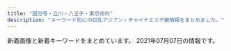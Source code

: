 ```yaml
---
title: "国分寺・立川・八王子・東京郊外"
description: "キーワード別にの巨乳アジアン・チャイナエステ嬢情報をまとめました。"
---
```


新着画像と新着キーワードをまとめています。
2021年07月07日の情報です。

<DmmAffiliateIns />
<KeywordTable
  shops={
    [
    {
        "keywords": {
            "85": 6,
            "86": 6,
            "D": 18,
            "84": 18,
            "C": 12
        },
        "station": "JR\u56fd\u5206\u5bfa\u99c5\u5357\u53e3",
        "img_links": [
            "https://chardonnay-kokubunji.com/girls/momo/e.jpg",
            "https://chardonnay-kokubunji.com/girls/sanae/a.jpg",
            "https://chardonnay-kokubunji.com/img/slider/2.jpg",
            "https://chardonnay-kokubunji.com/img/bg_header.png",
            "https://chardonnay-kokubunji.com/img/bar_info.png",
            "https://chardonnay-kokubunji.com/img/bar_newgirl.png",
            "https://chardonnay-kokubunji.com/girls/sanae/d.jpg",
            "https://chardonnay-kokubunji.com/girls/momo/c.jpg",
            "https://chardonnay-kokubunji.com/img/bar_right_cover.png",
            "https://chardonnay-kokubunji.com/girls/ayaka/c.jpg",
            "https://chardonnay-kokubunji.com/girls/momo/b.jpg",
            "https://chardonnay-kokubunji.com/img/bar_sch.png",
            "https://chardonnay-kokubunji.com/img/pc.png",
            "https://chardonnay-kokubunji.com/girls/erika/b.jpg",
            "https://chardonnay-kokubunji.com/girls/erika/d.jpg",
            "https://chardonnay-kokubunji.com/girls/miki/d.jpg",
            "https://chardonnay-kokubunji.com/girls/ayaka/e.jpg",
            "https://chardonnay-kokubunji.com/girls/ayaka/b.jpg",
            "https://chardonnay-kokubunji.com/girls/momo/a.jpg",
            "https://chardonnay-kokubunji.com/girls/miki/b.jpg",
            "https://chardonnay-kokubunji.com/img/bg.jpg",
            "https://chardonnay-kokubunji.com/girls/momo/d.jpg",
            "https://chardonnay-kokubunji.com/img/slider/1.jpg",
            "https://chardonnay-kokubunji.com/img/bar_right_mobile.png",
            "https://chardonnay-kokubunji.com/girls/erika/a.jpg",
            "https://chardonnay-kokubunji.com/img/bar_right_mailmaga.png",
            "https://chardonnay-kokubunji.com/girls/sanae/c.jpg",
            "https://chardonnay-kokubunji.com/girls/sanae/e.jpg",
            "https://chardonnay-kokubunji.com/girls/miki/c.jpg",
            "https://chardonnay-kokubunji.com/girls/erika/c.jpg",
            "https://chardonnay-kokubunji.com/girls/miki/a.jpg",
            "https://chardonnay-kokubunji.com/girls/ayaka/d.jpg",
            "https://chardonnay-kokubunji.com/girls/erika/e.jpg",
            "https://chardonnay-kokubunji.com/girls/miki/e.jpg",
            "https://chardonnay-kokubunji.com/img/qr.png",
            "https://chardonnay-kokubunji.com/girls/ayaka/a.jpg",
            "https://chardonnay-kokubunji.com/girls/sanae/b.jpg"
        ],
        "url": "https://chardonnay-kokubunji.com/",
        "name": "\u30b7\u30e3\u30eb\u30c9\u30cd"
    },
    {
        "name": "\u30b9\u30d1\u30c6\u30a3\u30a2\u30e9",
        "url": "http://civerme.xyz/",
        "keywords": {
            "87": 1,
            "85": 4,
            "F": 1,
            "86": 1,
            "D": 6,
            "C": 6
        },
        "img_links": [
            "http://civerme.xyz/picture/s_shedule.jpg",
            "http://civerme.xyz/picture/room1.jpg",
            "http://civerme.xyz/uploads/201019/1-20101Z92039125.jpg",
            "http://civerme.xyz/uploads/210603/1-210603122606337.jpg",
            "http://civerme.xyz/uploads/201019/1-20101Z924202Z.jpg",
            "http://civerme.xyz/picture/room4.jpg",
            "http://civerme.xyz/uploads/210208/1-21020P93503304.jpg",
            "http://civerme.xyz/picture/s_news.jpg",
            "http://civerme.xyz/uploads/201202/1-20120216421YH.jpg",
            "http://civerme.xyz/uploads/201202/1-20120216420L39.jpg",
            "http://civerme.xyz/picture/top.jpg",
            "http://civerme.xyz/uploads/210208/1-21020P93G2449.jpg",
            "http://civerme.xyz/picture/room3.jpg",
            "http://civerme.xyz/uploads/201019/1-20101Z9244E07.jpg",
            "http://civerme.xyz/picture/s_staff.jpg",
            "http://civerme.xyz/uploads/210603/1-21060312261I44.jpg",
            "http://civerme.xyz/picture/room2.jpg"
        ],
        "station": "JR\u56fd\u5206\u5bfa\u99c5\u5357\u53e3"
    },
    {
        "name": "\u7652\u3057\u3093\u574a",
        "keywords": {},
        "url": "http://iyasinbo.este88.com/",
        "station": "\u6771\u4e45\u7559\u7c73\u99c5",
        "img_links": [
            "http://iyasinbo.este88.com/gals/ayumi1.jpg",
            "http://iyasinbo.este88.com/images/01.jpg",
            "http://iyasinbo.este88.com/images/tel.png",
            "http://iyasinbo.este88.com/img/m04.jpg",
            "http://iyasinbo.este88.com/img/m02.jpg",
            "http://iyasinbo.este88.com/gals/yuki1.jpg",
            "http://iyasinbo.este88.com/images/05.jpg",
            "http://iyasinbo.este88.com/i/img/info5.jpg",
            "http://iyasinbo.este88.com/images/08.jpg",
            "http://iyasinbo.este88.com/images/qr02.jpg",
            "http://iyasinbo.este88.com/images/02.jpg",
            "http://iyasinbo.este88.com/gals/koko1.jpg",
            "http://iyasinbo.este88.com/img/m01--.jpg",
            "http://iyasinbo.este88.com/images/kp.jpg",
            "http://iyasinbo.este88.com/images/04.jpg",
            "http://iyasinbo.este88.com/images/09.jpg",
            "http://iyasinbo.este88.com/images/03.jpg",
            "http://iyasinbo.este88.com/images/info5.jpg",
            "http://iyasinbo.este88.com/gals/yuriko1.jpg",
            "http://iyasinbo.este88.com/images/06.jpg",
            "http://iyasinbo.este88.com/images/07.jpg"
        ]
    },
    {
        "url": "http://joten.work/",
        "keywords": {},
        "img_links": [
            "http://joten.work/images/sys1.jpg",
            "http://joten.work/images/menu/top.jpg",
            "http://joten.work/images/tel.jpg",
            "http://joten.work/images/menu/interior.jpg",
            "http://joten.work/img/sayaka1.jpg",
            "http://joten.work/images/rec1.png",
            "http://joten.work/images/int1.png",
            "http://joten.work/images/newface_t.png",
            "http://joten.work/images/interior_t.jpg",
            "http://joten.work/staff/sayaka.jpg",
            "http://joten.work/images/staff_t.jpg",
            "http://joten.work/images/rec3.png",
            "http://joten.work/images/news.png",
            "http://joten.work/images/sys4.jpg",
            "http://joten.work/images/rec2.png",
            "http://joten.work/images/ta.jpg",
            "http://joten.work/images/mobile.jpg",
            "http://joten.work/images/head.png",
            "http://joten.work/images/menu/staff.jpg",
            "http://joten.work/img/risa1.jpg",
            "http://joten.work/staff/risa.jpg",
            "http://joten.work/images/sys2.jpg",
            "http://joten.work/images/sys3.jpg",
            "http://joten.work/images/int2.png"
        ],
        "name": "\u8212\u5824\u82d1 \uff5e\u30b8\u30e7\u30c6\u30a4\u30a8\u30f3\uff5e",
        "station": "\u3072\u3070\u308a\u30f6\u4e18\u99c5\u5317\u53e3"
    },
    {
        "station": "JR\u65b0\u79cb\u6d25\u99c5",
        "keywords": {
            "84": 12,
            "85": 11,
            "86": 7,
            "87": 3,
            "E": 6,
            "D": 11,
            "C": 16
        },
        "name": "\u4e00\u76ee\u60da\u308c",
        "img_links": [
            "http://hohoeimi.xyz/static/picture/tit_staff01.png",
            "http://hohoeimi.xyz/static/picture/maining.jpg",
            "http://hohoeimi.xyz/static/picture/tit_staff02.png",
            "http://hohoeimi.xyz/uploads/210622/1-210622131913152.jpg",
            "http://hohoeimi.xyz/uploads/210129/1-210129160929511.jpg",
            "http://hohoeimi.xyz/uploads/210329/1-21032Z953453M.jpg",
            "http://hohoeimi.xyz/static/picture/sp_tit_staff01.png",
            "http://hohoeimi.xyz/static/picture/tit_new.png",
            "http://hohoeimi.xyz/static/picture/img_tel.png",
            "http://hohoeimi.xyz/uploads/210308/1-21030P9244a23.jpg",
            "http://hohoeimi.xyz/uploads/210303/1-210303125TV07.jpg",
            "http://hohoeimi.xyz/static/picture/sp_tit_staff02.png",
            "http://hohoeimi.xyz/uploads/210622/1-210622131U4639.jpg",
            "http://hohoeimi.xyz/uploads/210308/1-21030P92349344.jpg",
            "http://hohoeimi.xyz/static/picture/top.jpg",
            "http://hohoeimi.xyz/uploads/210308/1-21030P92524259.jpg",
            "http://hohoeimi.xyz/static/picture/room1.jpg",
            "http://hohoeimi.xyz/uploads/210329/1-21032Z95334T3.jpg",
            "http://hohoeimi.xyz/images/1-1Z41911200GA.png",
            "http://hohoeimi.xyz/static/picture/room3.jpg",
            "http://hohoeimi.xyz/uploads/210622/1-210622131Z33P.jpg",
            "http://hohoeimi.xyz/static/picture/tit_therapist.png",
            "http://hohoeimi.xyz/uploads/210308/1-21030P92325Z3.jpg",
            "http://hohoeimi.xyz/static/picture/sys.jpg",
            "http://hohoeimi.xyz/static/picture/room2.jpg",
            "http://hohoeimi.xyz/static/picture/room4.jpg",
            "http://hohoeimi.xyz/uploads/210308/1-21030P92312160.jpg",
            "http://hohoeimi.xyz/uploads/210129/1-210129160TIO.jpg",
            "http://hohoeimi.xyz/uploads/210329/1-21032Z95259121.jpg",
            "http://hohoeimi.xyz/static/picture/sp_tit_new.png",
            "http://hohoeimi.xyz/static/picture/sp_tit_therapist.png",
            "http://hohoeimi.xyz/uploads/210316/1-21031615094IR.jpg",
            "http://hohoeimi.xyz/uploads/210129/1-2101291609513M.jpg",
            "http://hohoeimi.xyz/uploads/210308/1-21030P9253Q25.jpg"
        ],
        "url": "http://hohoeimi.xyz/"
    },
    {
        "url": "http://www.kenkoukoubou.com/",
        "keywords": {},
        "station": "JR\u6b66\u8535\u5883\u99c5\u5357\u53e3",
        "img_links": [
            "http://www.kenkoukoubou.com/girl/9.jpg",
            "http://www.kenkoukoubou.com/images/1.jpg",
            "http://www.kenkoukoubou.com/images/qr.png",
            "http://www.kenkoukoubou.com/images/blog.jpg",
            "http://www.kenkoukoubou.com/girl/6.jpg",
            "http://www.kenkoukoubou.com/girl/8.jpg",
            "http://www.kenkoukoubou.com/images/shop/photo_5.jpg",
            "http://www.kenkoukoubou.com/girl/1.jpg",
            "http://www.kenkoukoubou.com/images/shop/photo_6.jpg",
            "http://www.kenkoukoubou.com/images/info.png",
            "http://www.kenkoukoubou.com/girl/3.jpg",
            "http://www.kenkoukoubou.com/images/3.jpg",
            "http://www.kenkoukoubou.com/girl/2.jpg",
            "http://www.kenkoukoubou.com/girl/7.jpg",
            "http://www.kenkoukoubou.com/images/top_rec.jpg",
            "http://www.kenkoukoubou.com/images/recruit/11.jpg",
            "http://www.kenkoukoubou.com/girl/6_1.jpg",
            "http://www.kenkoukoubou.com/girl/3_1.jpg",
            "http://www.kenkoukoubou.com/girl/5.jpg",
            "http://www.kenkoukoubou.com/images/059.png",
            "http://www.kenkoukoubou.com/images/shop/photo_4.jpg",
            "http://www.kenkoukoubou.com/images/return.jpg",
            "http://www.kenkoukoubou.com/images/capinfo.jpg",
            "http://www.kenkoukoubou.com/images/shop/photo_7.jpg",
            "http://www.kenkoukoubou.com/images/2.jpg",
            "http://www.kenkoukoubou.com/girl/4.jpg"
        ],
        "name": "\u30cf\u30d4\u30cd\u30b9"
    },
    {
        "station": "JR\u9752\u6885\u99c5",
        "img_links": [
            "http://kaori.me-es.com/images/index_13.jpg",
            "http://kaori.me-es.com/images/index_07.jpg",
            "http://kaori.me-es.com/images/index_18.jpg",
            "http://kaori.me-es.com/images/01.jpg",
            "http://kaori.me-es.com/girl/00.jpg",
            "http://kaori.me-es.com/girl/03.jpg",
            "http://kaori.me-es.com/images/index_04.jpg",
            "http://kaori.me-es.com/images/info.jpg",
            "http://kaori.me-es.com/images/index_03.jpg",
            "http://kaori.me-es.com/images/02.jpg",
            "http://kaori.me-es.com/images/rec.jpg",
            "http://kaori.me-es.com/images/index_06.jpg",
            "http://kaori.me-es.com/girl/07.jpg",
            "http://kaori.me-es.com/images/index_14.jpg",
            "http://kaori.me-es.com/girl/01.jpg",
            "http://kaori.me-es.com/images/index_21.jpg",
            "http://kaori.me-es.com/images/rec_09.jpg",
            "http://kaori.me-es.com/images/index_16.jpg",
            "http://kaori.me-es.com/girl/06.jpg",
            "http://kaori.me-es.com/images/index_05.jpg",
            "http://kaori.me-es.com/girl/05.jpg",
            "http://kaori.me-es.com/girl/08.jpg",
            "http://kaori.me-es.com/images/info_09.jpg",
            "http://kaori.me-es.com/images/index_01.jpg",
            "http://kaori.me-es.com/images/staff_09.jpg",
            "http://kaori.me-es.com/images/index_10.jpg",
            "http://kaori.me-es.com/images/index_02.jpg",
            "http://kaori.me-es.com/images/index_19.jpg",
            "http://kaori.me-es.com/images/index_17.jpg",
            "http://kaori.me-es.com/images/index_12.jpg"
        ],
        "keywords": {},
        "name": "\u9999",
        "url": "http://kaori.me-es.com/"
    },
    {
        "name": "\u7d2b\u967d\u82b1",
        "img_links": [
            "http://e-hachiouji.com/images/ringo.jpg",
            "http://e-hachiouji.com/images/g2.jpg",
            "http://e-hachiouji.com/images/g3.jpg",
            "http://e-hachiouji.com/images/top1.jpg",
            "http://e-hachiouji.com/images/mobel.jpg",
            "http://e-hachiouji.com/images/banna2.jpg",
            "http://e-hachiouji.com/images/g8.jpg",
            "http://e-hachiouji.com/images/banna1.jpg",
            "http://e-hachiouji.com/images/g6.jpg",
            "http://e-hachiouji.com/images/g4.jpg",
            "http://e-hachiouji.com/images/nana3.jpg",
            "http://e-hachiouji.com/images/g9.jpg",
            "http://e-hachiouji.com/images/banna3.jpg",
            "http://e-hachiouji.com/images/g10.jpg",
            "http://e-hachiouji.com/images/g5.jpg",
            "http://e-hachiouji.com/images/g7.jpg",
            "http://e-hachiouji.com/images/index-staff.png"
        ],
        "url": "http://e-hachiouji.com/",
        "keywords": {
            "C": 8
        },
        "station": "JR\u516b\u738b\u5b50\u99c5\u5317\u53e3"
    },
    {
        "keywords": {
            "87": 30,
            "D": 90,
            "E": 20,
            "85": 50,
            "86": 30,
            "C": 26,
            "84": 10
        },
        "name": "Lucky Day",
        "url": "http://lucky-day.jpn.vin/",
        "station": "JR\u7acb\u5ddd\u99c5\u5357\u53e3",
        "img_links": [
            "http://lucky-day.jpn.vin/photos/sites/70/2020/12/2020122415521749.jpg",
            "http://lucky-day.jpn.vin/photos/sites/70/2020/10/2020102716195949.jpg",
            "http://lucky-day.jpn.vin/images/tit-infor.png",
            "http://lucky-day.jpn.vin/images/tit-new.png",
            "http://lucky-day.jpn.vin/images/tit-gat.png",
            "http://lucky-day.jpn.vin/images/tit-pick.png",
            "http://lucky-day.jpn.vin/images/r03.jpg",
            "http://lucky-day.jpn.vin/images/r04.jpg",
            "http://lucky-day.jpn.vin/photos/sites/70/2021/04/2021041213463876.jpg",
            "http://lucky-day.jpn.vin/photos/sites/70/2020/11/2020110217103786.jpg",
            "http://lucky-day.jpn.vin/images/r01.jpg",
            "http://lucky-day.jpn.vin/images/r02.jpg",
            "http://lucky-day.jpn.vin/images/infor.png",
            "http://lucky-day.jpn.vin/images/tite-staff.png",
            "http://lucky-day.jpn.vin/photos/sites/70/2021/06/2021061811573293.jpg",
            "http://lucky-day.jpn.vin/images/top.png",
            "http://lucky-day.jpn.vin/images/acc2.jpg",
            "http://lucky-day.jpn.vin/photos/sites/70/2021/05/2021050815172844.jpg",
            "http://lucky-day.jpn.vin/images/acc1.jpg",
            "http://lucky-day.jpn.vin/photos/sites/70/2021/02/2021022412332831.jpg",
            "http://lucky-day.jpn.vin/images/acc3.jpg",
            "http://lucky-day.jpn.vin/photos/sites/70/2020/11/2020112516280331.jpg",
            "http://lucky-day.jpn.vin/images/acc4.jpg",
            "http://lucky-day.jpn.vin/photos/sites/70/2021/06/2021061116075847.jpg",
            "http://lucky-day.jpn.vin/photos/sites/70/2020/07/2020073005191860.jpg",
            "http://lucky-day.jpn.vin/photos/sites/70/2020/11/2020112316215988.jpg",
            "http://lucky-day.jpn.vin/photos/sites/70/2020/10/2020102813214196.jpg"
        ]
    },
    {
        "img_links": [
            "https://www.asahi-esthe.com/wp-content/uploads/bb-plugin/cache/56da5ca7cef7df50174c195fae659f9-circle.jpg",
            "https://www.asahi-esthe.com/wp-content/uploads/2021/04/5b029a5f14887d2b8ff830b2f9849bd-1-scaled.jpg",
            "https://www.asahi-esthe.com/wp-content/uploads/bb-plugin/cache/1e42fd7e9bdb1a5dc28e8e5c27a41d7-circle.jpg",
            "https://www.asahi-esthe.com/wp-content/uploads/2020/06/95c3b4b4cb3df28b5fd1c1cd2382212-300x148.jpg",
            "https://www.asahi-esthe.com/wp-content/uploads/2020/06/687ab1685328def3787c2cc7742d37f-300x148.jpg",
            "https://www.asahi-esthe.com/wp-content/uploads/2016/12/second-pic-shop-630x630.jpg",
            "https://www.asahi-esthe.com/wp-content/uploads/bb-plugin/cache/cdb6f84ce805b50aab0ecc7dea3fc6b-circle.jpg",
            "https://www.asahi-esthe.com/wp-content/uploads/bb-plugin/cache/31245c5f2d2dff6fd0cbab31f48f187-circle.jpg",
            "https://www.asahi-esthe.com/wp-content/uploads/2020/07/5be1e8c25d1ac2b61b029a9d7c7a1d5-300x149.jpg",
            "https://www.asahi-esthe.com/wp-content/plugins/beaver-builder-lite-version/img/pixel.png",
            "https://www.asahi-esthe.com/wp-content/uploads/2020/07/1cb1e6f9d5bff20362d37bef344b8df-300x149.jpg",
            "https://www.asahi-esthe.com/wp-content/uploads/2020/08/0f8ba5b717266f71f4702c789fa2f9b-300x148.jpg",
            "https://www.asahi-esthe.com/wp-content/uploads/2020/08/2c86a3401864a9b267c1d2345735b08-300x148.jpg",
            "https://www.asahi-esthe.com/wp-content/uploads/2020/06/85add3b7a160d71cd1796851b869684-300x300.jpg",
            "https://www.asahi-esthe.com/wp-content/uploads/2020/06/serapisuto-300x106.png",
            "https://www.asahi-esthe.com/wp-content/uploads/2020/07/6e18dba538d1cb1a28011c3ad2204a3-300x149.jpg",
            "https://www.asahi-esthe.com/wp-content/uploads/2020/06/66bb3f68b419ba492e9539a10c4144d-300x147.jpg",
            "https://www.asahi-esthe.com/wp-content/uploads/2017/11/spa-voucher-315x315.png",
            "https://www.asahi-esthe.com/wp-content/uploads/2019/11/slider1.jpg",
            "https://www.asahi-esthe.com/wp-content/uploads/bb-plugin/cache/5d91b0ca5dc4839ced8698e076eb5a8-circle.jpg",
            "https://www.asahi-esthe.com/wp-content/uploads/2020/06/original.jpg",
            "https://www.asahi-esthe.com/wp-content/uploads/2020/06/6fd69a76919d1ee0ef632a76b84ab15-300x148.jpg",
            "https://www.asahi-esthe.com/wp-content/uploads/2013/04/large-315x315.jpg",
            "https://www.asahi-esthe.com/wp-content/uploads/2013/04/large-630x401.jpg",
            "https://www.asahi-esthe.com/wp-content/uploads/2020/08/bc6791c99340b30e294fd30338d4d53-300x149.jpg",
            "https://www.asahi-esthe.com/wp-content/uploads/2021/04/b885c700374a617194559ca52224429-200x300.jpg",
            "https://www.asahi-esthe.com/wp-content/uploads/2020/06/307af00e6376110eb594cb21a951129-300x300.jpg",
            "https://www.asahi-esthe.com/wp-content/uploads/2021/04/c75dde40d918199d3e5604699a50987-225x300.jpg",
            "https://www.asahi-esthe.com/wp-content/uploads/bb-plugin/cache/07027559cbf2cb609533bc524e06905-circle.jpg",
            "https://www.asahi-esthe.com/wp-content/uploads/bb-plugin/cache/10378013268d3d764f8251835a15d1a-circle.jpg",
            "https://www.asahi-esthe.com/wp-content/uploads/2017/11/spa-voucher-630x630.png",
            "https://www.asahi-esthe.com/wp-content/uploads/2017/11/spa-voucher.png",
            "https://www.asahi-esthe.com/wp-content/uploads/2021/04/5da8bd35612a254103ad5ac1bfc7df5-300x300.jpg",
            "https://www.asahi-esthe.com/wp-content/uploads/2020/11/11111111-300x216.png",
            "https://www.asahi-esthe.com/wp-content/uploads/bb-plugin/cache/f532f6c49a0c2e54634ac09476dcb43-1022x1024-circle.jpg",
            "https://www.asahi-esthe.com/wp-content/uploads/2021/05/1f1a2b8652f18de4cbf93f2813becf0-1-208x300.jpg",
            "https://www.asahi-esthe.com/wp-content/uploads/2013/04/large-100x100.jpg",
            "https://www.asahi-esthe.com/wp-content/uploads/bb-plugin/cache/39cb329d4b872957cd4bb32efcbbb81-circle.jpg",
            "https://www.asahi-esthe.com/wp-content/uploads/2020/06/652ddc2fe484fa8033de98238a068a4-300x300.jpg",
            "https://www.asahi-esthe.com/wp-content/uploads/2020/06/cdfecb6a823ebebbd6330a7a7ecc731-300x148.jpg",
            "https://www.asahi-esthe.com/wp-content/uploads/bb-plugin/cache/210fa707f8140385468452419b504c6-circle.jpg",
            "https://www.asahi-esthe.com/wp-content/uploads/bb-plugin/cache/e19c7f0b0ae2e32f371cbb274f69ba5-1-circle.jpg",
            "https://www.asahi-esthe.com/wp-content/uploads/2020/08/e120bbf3d39ca1935f96a502b637503-300x148.jpg",
            "https://www.asahi-esthe.com/wp-content/uploads/2020/08/af1d1de8869cc72f89fe89aa359c2ea-300x148.jpg",
            "https://www.asahi-esthe.com/wp-content/uploads/2020/06/5bb5966b2987ff767e3073f6f9a5e26-300x148.jpg",
            "https://www.asahi-esthe.com/wp-content/uploads/bb-plugin/cache/3149a0ef8b20ed10b91630b93c9f965-circle.jpg",
            "https://www.asahi-esthe.com/wp-content/uploads/bb-plugin/cache/f00d482cbb040f330ab7b54a6fed7a0-circle.jpg",
            "https://www.asahi-esthe.com/wp-content/uploads/bb-plugin/cache/a8c74995087bb0b1472f5ce4548d29b-circle.jpg",
            "https://www.asahi-esthe.com/wp-content/uploads/2020/12/237aa05907c61714132e500609d16c9-300x300.jpg",
            "https://www.asahi-esthe.com/wp-content/uploads/2021/03/6014147c2bd07394e0fe58d3e9d6839.jpg",
            "https://www.asahi-esthe.com/wp-content/uploads/2020/08/f19c130ced625e76df374e92656c4ce-300x149.jpg",
            "https://www.asahi-esthe.com/wp-content/uploads/2020/06/1e42fd7e9bdb1a5dc28e8e5c27a41d7-300x300.jpg"
        ],
        "name": "\u30a2\u30b5\u30d2\u30a8\u30b9\u30c6",
        "keywords": {
            "F": 4,
            "\u4e73": 4,
            "82": 4,
            "86": 8,
            "87": 2,
            "83": 4,
            "84": 4,
            "\u30bb\u30af\u30b7\u30fc": 2,
            "C": 50,
            "D": 8,
            "85": 6,
            "\u7206\u4e73": 4
        },
        "station": "JR\u516b\u738b\u5b50\u99c5\u5317\u53e3",
        "url": "https://www.asahi-esthe.com/"
    },
    {
        "station": "JR\u7acb\u5ddd\u99c5\u5357\u53e3",
        "name": "\u604b\u3054\u3053\u308d",
        "url": "http://forever-est.info/",
        "keywords": {},
        "img_links": [
            "http://forever-est.info/images/no.png",
            "http://forever-est.info/images/cg02.jpg",
            "http://forever-est.info/images/nav-006.png",
            "http://forever-est.info/images/nav-002.png",
            "http://forever-est.info/images/top001.png",
            "http://forever-est.info/images/tel.png",
            "http://forever-est.info/images/cg06.jpg",
            "http://forever-est.info/images/cg08.jpg",
            "http://forever-est.info/images/cg04.jpg",
            "http://forever-est.info/images/cg07.jpg",
            "http://forever-est.info/images/nav-001.png",
            "http://forever-est.info/images/nav-005.png",
            "http://forever-est.info/images/cg01.jpg",
            "http://forever-est.info/images/nav-004.png",
            "http://forever-est.info/images/cg05.jpg",
            "http://forever-est.info/images/cg03.jpg",
            "http://forever-est.info/images/nav-003.png",
            "http://forever-est.info/images/cg09.jpg",
            "http://forever-est.info/images/cg12.jpg",
            "http://forever-est.info/images/cg10.jpg"
        ]
    },
    {
        "keywords": {},
        "img_links": [],
        "url": "https://s-honey.uouono.com/",
        "name": "\u7f8e\u7409\u7409 \u3046\u308b\u308b",
        "station": "JR\u8c4a\u7530\u99c5\u5317\u53e3"
    },
    {
        "keywords": {
            "D": 24,
            "E": 24,
            "C": 18
        },
        "name": "\u30a2\u30ed\u30de\u30d5\u30e9\u30ef\u30fc",
        "img_links": [
            "http://kyokusebi.work/eri.jpg",
            "http://kyokusebi.work/top.jpg",
            "http://kyokusebi.work/eri1.jpg",
            "http://kyokusebi.work/t1.jpg",
            "http://kyokusebi.work/korona.jpg",
            "http://kyokusebi.work/naomi1.jpg",
            "http://kyokusebi.work/aoi.jpg",
            "http://kyokusebi.work/nana1.jpg",
            "http://kyokusebi.work/naomi.jpg",
            "http://kyokusebi.work/yuki.jpg",
            "http://kyokusebi.work/nana.jpg"
        ],
        "station": "\u7df4\u99ac\u99c5\u5357\u53e3",
        "url": "http://kyokusebi.work/"
    },
    {
        "url": "http://relax-esthe.pink/",
        "name": "Touch\uff5e\u30bf\u30c3\u30c1\uff5e",
        "station": "\u4e45\u7c73\u5ddd\u99c5\u5317\u53e3",
        "img_links": [
            "http://relax-esthe.pink/images/home.png",
            "http://relax-esthe.pink/images/home_002.png",
            "http://relax-esthe.pink/images/esthe1.jpg",
            "http://relax-esthe.pink/images/esthe3.jpg",
            "http://relax-esthe.pink/images/info.png",
            "http://relax-esthe.pink/images/cg08.jpg",
            "http://relax-esthe.pink/images/cg011.jpg",
            "http://relax-esthe.pink/images/cg04.jpg",
            "http://relax-esthe.pink/images/acc.jpg",
            "http://relax-esthe.pink/images/staff.png",
            "http://relax-esthe.pink/images/cg07.jpg",
            "http://relax-esthe.pink/images/cg03.jpg",
            "http://relax-esthe.pink/images/cg06.jpg",
            "http://relax-esthe.pink/images/sys.jpg",
            "http://relax-esthe.pink/images/cg05.jpg",
            "http://relax-esthe.pink/images/esthe2.jpg",
            "http://relax-esthe.pink/images/gallery.png",
            "http://relax-esthe.pink/images/cg02.jpg",
            "http://relax-esthe.pink/images/header3.png",
            "http://relax-esthe.pink/images/line1.jpg",
            "http://relax-esthe.pink/images/friend.png",
            "http://relax-esthe.pink/images/blog_002.png",
            "http://relax-esthe.pink/images/main1.jpg",
            "http://relax-esthe.pink/images/clear.png",
            "http://relax-esthe.pink/images/cg01.jpg",
            "http://relax-esthe.pink/images/line.jpg",
            "http://relax-esthe.pink/images/link.png",
            "http://relax-esthe.pink/images/cg09.jpg",
            "http://relax-esthe.pink/images/main-sp.jpg"
        ],
        "keywords": {
            "86": 28,
            "87": 8
        }
    },
    {
        "name": "\u697d\u7652",
        "keywords": {},
        "station": "JR\u516b\u738b\u5b50\u99c5\u5317\u53e3",
        "url": "http://hi-msg.com/rakuyu/",
        "img_links": [
            "http://hi-msg.com/rakuyu/img/tel.jpg",
            "http://hi-msg.com/rakuyu/img/s2.png",
            "http://hi-msg.com/rakuyu/img/p-0.png",
            "http://hi-msg.com/rakuyu/img/p-11.png",
            "http://hi-msg.com/rakuyu/img/s0.png",
            "http://hi-msg.com/rakuyu/img/p-9.png",
            "http://hi-msg.com/rakuyu/img/p-3.png",
            "http://hi-msg.com/rakuyu/img/p-1.png",
            "http://hi-msg.com/rakuyu/img/botton.jpg",
            "http://hi-msg.com/rakuyu/img/p-12.png",
            "http://hi-msg.com/rakuyu/img/p-2.png",
            "http://hi-msg.com/rakuyu/img/p-10.png"
        ]
    },
    {
        "url": "http://aroma-treat.com/",
        "station": "JR\u7fbd\u6751\u99c5\u6771\u53e3",
        "name": "\u30cf\u30ef\u30a4\u7652\u3057",
        "img_links": [
            "http://aroma-treat.com/img/mobile.png",
            "http://aroma-treat.com/pic/topimg1.jpg",
            "http://aroma-treat.com/img/ttl_staff.png",
            "http://aroma-treat.com/i/files/homeimg.jpg",
            "http://aroma-treat.com/pic/head.png",
            "http://aroma-treat.com/pic/topimg2.jpg",
            "http://aroma-treat.com/img/promise.png"
        ],
        "keywords": {
            "C": 9
        }
    },
    {
        "station": "\u4e45\u7c73\u5ddd\u99c5\u5357\u53e3",
        "img_links": [
            "http://bijin.estms.info/up/uploads/202005180731156A797D2C-B69E-4345-B776-BA05CAB5E487.jpeg",
            "http://bijin.estms.info/up/uploads/20200406213449ai1.jpg",
            "http://bijin.estms.info/up/uploads/20191015072706274D8AA4-F27F-41E1-B40F-28CEEDCC8339.jpeg",
            "http://bijin.estms.info/images/r3.jpg",
            "http://bijin.estms.info/up/uploads/2020011123383520181216000901sor.jpg",
            "http://bijin.estms.info/up/uploads/20201217003900rr1.jpg",
            "http://bijin.estms.info/up/uploads/20190611075455image.jpeg",
            "http://bijin.estms.info/up/uploads/20201217003849rr.jpg",
            "http://bijin.estms.info/up/newsimg/202106301533231624968821172.jpg",
            "http://bijin.estms.info/up/uploads/20190310191122emi.jpg",
            "http://bijin.estms.info/up/uploads/20191118072033DC193570-75FC-4101-8931-9917C4584482.jpeg",
            "http://bijin.estms.info/up/newsimg/20210303031951mmexport1614662969615_mr1614705824817_mh1614708399542.jpg",
            "http://bijin.estms.info/up/uploads/20200730001205eri.jpg",
            "http://bijin.estms.info/up/uploads/201911051624233BB9B4A5-25B8-4ACA-A6C4-B819FAC4075C.jpeg",
            "http://bijin.estms.info/up/uploads/20191213191915F8D7E171-6B72-4E9D-BAE6-95764C2481B9.jpeg",
            "http://bijin.estms.info/up/uploads/2019121319191596C90C3E-6F98-4408-8DB6-F1278D52BEF8.jpeg",
            "http://bijin.estms.info/up/uploads/20210613220438eri.jpg",
            "http://bijin.estms.info/up/uploads/20200117072212A6B1AABA-580A-476E-9289-473C6EBAEAEA.jpeg",
            "http://bijin.estms.info/up/uploads/2020011707213997E7D3ED-E846-45D2-BE23-3A9EA27C99E5.jpeg",
            "http://bijin.estms.info/up/uploads/201911180721076EB6EE65-B4D3-49CC-B10D-FFCADDD8F51D.jpeg",
            "http://bijin.estms.info/up/newsimg/20210217123132MYXJ_20210209211243608_fast_mh1613462872557.jpg",
            "http://bijin.estms.info/up/uploads/20190626204244naa.jpg",
            "http://bijin.estms.info/up/uploads/20191002121121328B75FF-E54B-4F1A-999B-05804A859FE6.jpeg",
            "http://bijin.estms.info/up/uploads/20201005203352thumbnail_IMG_6687.jpg",
            "http://bijin.estms.info/up/uploads/20190512145422ai.jpg",
            "http://bijin.estms.info/images/tel.png",
            "http://bijin.estms.info/up/uploads/20190829230957hani.jpg",
            "http://bijin.estms.info/up/uploads/20190626204244naaa.jpg",
            "http://bijin.estms.info/up/uploads/20190824212918LJJT6902.jpg",
            "http://bijin.estms.info/up/uploads/20201220222426yu.jpg",
            "http://bijin.estms.info/up/uploads/2020011123332722.jpg",
            "http://bijin.estms.info/up/uploads/2019110620470700D464B9-FADE-417C-B2D3-ADCCA8F79F09.jpeg",
            "http://bijin.estms.info/up/uploads/20200819222125miko.jpg",
            "http://bijin.estms.info/up/uploads/20180107000626image.jpeg",
            "http://bijin.estms.info/up/uploads/201910170721068B044B14-FAA2-4575-B987-3D0C526278FB.jpeg",
            "http://bijin.estms.info/up/uploads/20201005203401thumbnail_IMG_6686.jpg",
            "http://bijin.estms.info/up/uploads/20200819222125mik.jpg",
            "http://bijin.estms.info/up/uploads/20190602230214image.jpeg",
            "http://bijin.estms.info/up/uploads/20191028175611nene.jpg",
            "http://bijin.estms.info/up/uploads/20190831100054image.jpeg",
            "http://bijin.estms.info/up/uploads/20191002121102E9E57D38-E21B-4027-92DB-F139042F686A.jpeg",
            "http://bijin.estms.info/up/uploads/201912021030562C17E879-4CFB-416F-A8C4-2951B0F2205B.jpeg",
            "http://bijin.estms.info/up/uploads/201910150727064AEE5CC2-79ED-4E66-9DE0-B5C435D880C2.jpeg",
            "http://bijin.estms.info/up/uploads/20201220222426y.jpg",
            "http://bijin.estms.info/up/uploads/20201016170513h.jpg",
            "http://bijin.estms.info/up/uploads/20200406213457ai.jpg",
            "http://bijin.estms.info/images/r1.jpg",
            "http://bijin.estms.info/up/uploads/20200712231007yuri.jpg",
            "http://bijin.estms.info/up/uploads/20190611075507image.jpeg",
            "http://bijin.estms.info/up/uploads/20190430125157XTFS2133.jpg",
            "http://bijin.estms.info/up/uploads/20191118072051423B39CB-95FB-4F88-B6F9-237745081B01.jpeg",
            "http://bijin.estms.info/up/uploads/20190424151005har.jpg",
            "http://bijin.estms.info/up/uploads/20190824212918DWZR9680.jpg",
            "http://bijin.estms.info/up/uploads/20200121001247FF252499-7BDC-480E-BC20-F0D33285CC2B.jpeg",
            "http://bijin.estms.info/up/uploads/20190424151005haru.jpg",
            "http://bijin.estms.info/up/uploads/20210304174315yy1.jpg",
            "http://bijin.estms.info/up/uploads/20190430121942RCKF3078.jpg",
            "http://bijin.estms.info/up/uploads/20191014225239rina.jpg",
            "http://bijin.estms.info/up/uploads/20210304174335yy.jpg",
            "http://bijin.estms.info/up/uploads/202001201021517F471254-F426-4D22-8198-E0392BEB2618.jpeg",
            "http://bijin.estms.info/up/uploads/20201008173812y1.jpg",
            "http://bijin.estms.info/images/t2.jpg",
            "http://bijin.estms.info/up/newsimg/202106021429141622606196746_mh1622609168106_mr1622611231034.jpg",
            "http://bijin.estms.info/images/r4.jpg",
            "http://bijin.estms.info/up/uploads/20191106204707A3EB6328-3B05-4BE7-8E96-27A1C6F46231.jpeg",
            "http://bijin.estms.info/images/top_pickup.png",
            "http://bijin.estms.info/up/uploads/20190310191122emi1.jpg",
            "http://bijin.estms.info/up/newsimg/20210331004107mi.jpg",
            "http://bijin.estms.info/up/uploads/202001210012472FD8035D-E181-4CC8-91C9-411154468BE0.jpeg",
            "http://bijin.estms.info/up/uploads/20201008173803y.jpg",
            "http://bijin.estms.info/up/uploads/20210602152233m.jpg",
            "http://bijin.estms.info/up/uploads/20210304174253yum.jpg",
            "http://bijin.estms.info/images/r2.jpg",
            "http://bijin.estms.info/up/uploads/201912132254460EDB9A1F-C26F-42D3-9D9F-4859D6ACF118.jpeg",
            "http://bijin.estms.info/up/uploads/20200406213506raki.jpg",
            "http://bijin.estms.info/up/newsimg/20210613174103mmexport1623572454294_mr1623573151617.jpg",
            "http://bijin.estms.info/up/uploads/20190602230156image.jpeg",
            "http://bijin.estms.info/up/uploads/20191213191915E4816BC5-8C62-407B-A6ED-C87D0F0F46EC.jpeg",
            "http://bijin.estms.info/up/uploads/20210304174301ym.jpg",
            "http://bijin.estms.info/up/uploads/20210602152221mo.jpg",
            "http://bijin.estms.info/up/uploads/20191017072128216A9A55-5AC4-4940-835D-FB551634C6E6.jpeg",
            "http://bijin.estms.info/up/uploads/2020012010213518DC6BF5-40C1-4A5F-88A9-48EFDA79AC27.jpeg"
        ],
        "url": "http://bijin.estms.info/",
        "name": "\u30d4\u30f3\u30af\u30ac\u30fc\u30eb",
        "keywords": {}
    },
    {
        "station": "JR\u516b\u738b\u5b50\u99c5\u5317\u53e3",
        "name": "\u30a2\u30ab\u30b9\u30ea\u5c4b",
        "keywords": {},
        "url": "https://www.akasuriya.org/",
        "img_links": [
            "https://static.wixstatic.com/media/49fc95_2899b6e0ea7a4cc7b95b99f6fe67d30e~mv2_d_3801_2207_s_2.jpeg",
            "https://static.wixstatic.com/media/49fc95_0f2106c630074f6dbce7d28fd3f5bc84~mv2_d_6000_3376_s_4_2.jpg",
            "https://static.wixstatic.com/media/49fc95_444f73c8dba945fab71a1648f25a9e58~mv2_d_6000_3376_s_4_2.jpg",
            "https://static.wixstatic.com/media/cda177_ff0f23b7b7ab47e5a5504bddb2fee88a~mv2_d_7040_3733_s_4_2.jpg",
            "https://static.wixstatic.com/media/cda177_97b39967e0fb4860b7ddf1b402516741~mv2_d_5760_3840_s_4_2.jpg"
        ]
    },
    {
        "name": "Bali SPA",
        "keywords": {
            "90": 2,
            "89": 2,
            "88": 2,
            "86": 4,
            "E": 6,
            "C": 8,
            "87": 16,
            "D": 10,
            "85": 2,
            "83": 2
        },
        "img_links": [
            "http://www.bali.mensnv.com/sp/menu/top.jpg",
            "http://www.bali.mensnv.com/sp/images/topgirl.jpg",
            "http://www.bali.mensnv.com/images/line.png",
            "http://www.bali.mensnv.com/sp/images/link_t.jpg",
            "http://www.bali.mensnv.com/files/003-02.jpg",
            "http://www.bali.mensnv.com/sp/images/top.jpg",
            "http://www.bali.mensnv.com/sp/menu/interior.jpg",
            "http://www.bali.mensnv.com/files/016.jpg",
            "http://www.bali.mensnv.com/images/concept.jpg",
            "http://www.bali.mensnv.com/files/007.jpg",
            "http://www.bali.mensnv.com/images/staff_t.png",
            "http://www.bali.mensnv.com/sp/images/pc.jpg",
            "http://www.bali.mensnv.com/sp/menu/staff.jpg",
            "http://www.bali.mensnv.com/files/010-02.jpg",
            "http://www.bali.mensnv.com/files/008.jpg",
            "http://www.bali.mensnv.com/files/009-02.jpg",
            "http://www.bali.mensnv.com/images/news.jpg",
            "http://www.bali.mensnv.com/files/017-02.jpg",
            "http://www.bali.mensnv.com/files/012-02.jpg",
            "http://www.bali.mensnv.com/files/010.jpg",
            "http://www.bali.mensnv.com/files/012.jpg",
            "http://www.bali.mensnv.com/files/011-02.jpg",
            "http://www.bali.mensnv.com/sp/images/news.jpg",
            "http://www.bali.mensnv.com/files/014.jpg",
            "http://www.bali.mensnv.com/images/rec2.png",
            "http://www.bali.mensnv.com/files/001-02.jpg",
            "http://www.bali.mensnv.com/files/006.jpg",
            "http://www.bali.mensnv.com/sp/images/newsb.jpg",
            "http://www.bali.mensnv.com/files/007-02.jpg",
            "http://www.bali.mensnv.com/images/int1.png",
            "http://www.bali.mensnv.com/files/015.jpg",
            "http://www.bali.mensnv.com/files/016-02.jpg",
            "http://www.bali.mensnv.com/images/mobile.jpg",
            "http://www.bali.mensnv.com/images/sm.jpg",
            "http://www.bali.mensnv.com/images/int2.png",
            "http://www.bali.mensnv.com/files/001.jpg",
            "http://www.bali.mensnv.com/files/006-02.jpg",
            "http://www.bali.mensnv.com/files/004.jpg",
            "http://www.bali.mensnv.com/files/008-02.jpg",
            "http://www.bali.mensnv.com/sp/images/tel.jpg",
            "http://www.bali.mensnv.com/sp/images/footer.jpg",
            "http://www.bali.mensnv.com/files/013.jpg",
            "http://www.bali.mensnv.com/files/014-02.jpg",
            "http://www.bali.mensnv.com/files/009.jpg",
            "http://www.bali.mensnv.com/images/ta.jpg",
            "http://www.bali.mensnv.com/images/rec1.png",
            "http://www.bali.mensnv.com/files/017.jpg",
            "http://www.bali.mensnv.com/sp/images/time.jpg",
            "http://www.bali.mensnv.com/images/sys1.png",
            "http://www.bali.mensnv.com/sp/images/staff_t.jpg",
            "http://www.bali.mensnv.com/images/head.jpg",
            "http://www.bali.mensnv.com/images/link_t.png",
            "http://www.bali.mensnv.com/files/015-02.jpg",
            "http://www.bali.mensnv.com/files/011.jpg",
            "http://www.bali.mensnv.com/images/sys3.png",
            "http://www.bali.mensnv.com/images/sys2.png",
            "http://www.bali.mensnv.com/files/003.jpg",
            "http://www.bali.mensnv.com/images/interior_t.png",
            "http://www.bali.mensnv.com/sp/images/interior_t.jpg",
            "http://www.bali.mensnv.com/files/004-02.jpg",
            "http://www.bali.mensnv.com/files/013-02.jpg",
            "http://www.bali.mensnv.com/sp/images/head.jpg"
        ],
        "url": "http://www.bali.mensnv.com/",
        "station": "JR\u56fd\u5206\u5bfa\u99c5\u5317\u53e3"
    },
    {
        "station": "JR\u516b\u738b\u5b50\u99c5\u5357\u53e3",
        "url": "http://uuka.loveyaku.com/",
        "img_links": [
            "http://uuka.loveyaku.com/imgs/nav/nb04.png",
            "http://uuka.loveyaku.com/imgs/temp_boshu.jpg",
            "http://uuka.loveyaku.com/imgs/lunbo/photo02.jpg",
            "http://uuka.loveyaku.com/imgs/header.png",
            "http://uuka.loveyaku.com/imgs/bttel.png",
            "http://uuka.loveyaku.com/imgs/lunbo/photo03.jpg",
            "http://uuka.loveyaku.com/imgs/nav/nb06.png",
            "http://uuka.loveyaku.com/imgs/information.jpg",
            "http://uuka.loveyaku.com/imgs/mobile.jpg",
            "http://uuka.loveyaku.com/imgs/bar_therapist.png",
            "http://uuka.loveyaku.com/imgs/nav/nb02.png",
            "http://uuka.loveyaku.com/imgs/headline.png",
            "http://uuka.loveyaku.com/imgs/nav/nb03.png",
            "http://uuka.loveyaku.com/imgs/lunbo/photo01.jpg",
            "http://uuka.loveyaku.com/imgs/address.png",
            "http://uuka.loveyaku.com/imgs/nav/nb01.png",
            "http://uuka.loveyaku.com/imgs/lunbo/photo04.jpg",
            "http://uuka.loveyaku.com/imgs/nav/nb05.png"
        ],
        "name": "\u7652\u60a0\u83ef",
        "keywords": {
            "C": 7
        }
    },
    {
        "station": "\u6771\u5927\u548c\u5e02\u99c5",
        "img_links": [
            "http://beauty-est.tokyo/images/cg03.jpg",
            "http://beauty-est.tokyo/images/cg09.jpg",
            "http://beauty-est.tokyo/images/cg05.jpg",
            "http://beauty-est.tokyo/images/cg04.jpg",
            "http://beauty-est.tokyo/images/line.jpg",
            "http://beauty-est.tokyo/images/now-printing.jpg",
            "http://beauty-est.tokyo/images/cg07.jpg",
            "http://beauty-est.tokyo/images/cg06.jpg",
            "http://beauty-est.tokyo/images/cg10.jpg",
            "http://beauty-est.tokyo/images/cg02.jpg",
            "http://beauty-est.tokyo/images/ri.jpg",
            "http://beauty-est.tokyo/images/line1.jpg",
            "http://beauty-est.tokyo/images/mi.jpg",
            "http://beauty-est.tokyo/images/cg08.jpg",
            "http://beauty-est.tokyo/images/cg01.jpg"
        ],
        "keywords": {
            "E": 2,
            "F": 2,
            "87": 2,
            "86": 18,
            "D": 6
        },
        "url": "http://beauty-est.tokyo/",
        "name": "Be"
    },
    {
        "station": "JR\u56fd\u5206\u5bfa\u99c5\u5357\u53e3",
        "url": "http://www.mermaid-kokubunji.com/",
        "keywords": {
            "D": 60,
            "88": 4,
            "87": 20,
            "C": 8,
            "E": 4,
            "86": 44,
            "85": 4
        },
        "img_links": [
            "http://www.mermaid-kokubunji.com/files/022-03.jpg",
            "http://www.mermaid-kokubunji.com/images/staff.png",
            "http://www.mermaid-kokubunji.com/files/032-03.jpg",
            "http://www.mermaid-kokubunji.com/files/026-02.jpg",
            "http://www.mermaid-kokubunji.com/files/017-03.jpg",
            "http://www.mermaid-kokubunji.com/files/020.jpg",
            "http://www.mermaid-kokubunji.com/images/b1.png",
            "http://www.mermaid-kokubunji.com/files/019.jpg",
            "http://www.mermaid-kokubunji.com/images/h1.png",
            "http://www.mermaid-kokubunji.com/images/b4.jpg",
            "http://www.mermaid-kokubunji.com/files/043.jpg",
            "http://www.mermaid-kokubunji.com/files/038-02.jpg",
            "http://www.mermaid-kokubunji.com/files/036-03.jpg",
            "http://www.mermaid-kokubunji.com/files/033-03.jpg",
            "http://www.mermaid-kokubunji.com/images/mobile.png",
            "http://www.mermaid-kokubunji.com/files/039-03.jpg",
            "http://www.mermaid-kokubunji.com/files/033.jpg",
            "http://www.mermaid-kokubunji.com/files/022.jpg",
            "http://www.mermaid-kokubunji.com/files/037-03.jpg",
            "http://www.mermaid-kokubunji.com/files/030.jpg",
            "http://www.mermaid-kokubunji.com/files/032.jpg",
            "http://www.mermaid-kokubunji.com/files/025-03.jpg",
            "http://www.mermaid-kokubunji.com/files/022-02.jpg",
            "http://www.mermaid-kokubunji.com/images/top.png",
            "http://www.mermaid-kokubunji.com/images/b3.jpg",
            "http://www.mermaid-kokubunji.com/files/034.jpg",
            "http://www.mermaid-kokubunji.com/files/040-02.jpg",
            "http://www.mermaid-kokubunji.com/files/034-02.jpg",
            "http://www.mermaid-kokubunji.com/images/goback.jpg",
            "http://www.mermaid-kokubunji.com/files/026-03.jpg",
            "http://www.mermaid-kokubunji.com/files/020-02.jpg",
            "http://www.mermaid-kokubunji.com/images/b2.jpg",
            "http://www.mermaid-kokubunji.com/files/017-02.jpg",
            "http://www.mermaid-kokubunji.com/files/039-02.jpg",
            "http://www.mermaid-kokubunji.com/files/042-02.jpg",
            "http://www.mermaid-kokubunji.com/files/020-03.jpg",
            "http://www.mermaid-kokubunji.com/files/042.jpg",
            "http://www.mermaid-kokubunji.com/files/021.jpg",
            "http://www.mermaid-kokubunji.com/files/019-03.jpg",
            "http://www.mermaid-kokubunji.com/files/021-03.jpg",
            "http://www.mermaid-kokubunji.com/files/037.jpg",
            "http://www.mermaid-kokubunji.com/files/026.jpg",
            "http://www.mermaid-kokubunji.com/files/021-02.jpg",
            "http://www.mermaid-kokubunji.com/files/025-02.jpg",
            "http://www.mermaid-kokubunji.com/files/034-03.jpg",
            "http://www.mermaid-kokubunji.com/files/042-03.jpg",
            "http://www.mermaid-kokubunji.com/images/ta.png",
            "http://www.mermaid-kokubunji.com/files/043-02.jpg",
            "http://www.mermaid-kokubunji.com/files/019-02.jpg",
            "http://www.mermaid-kokubunji.com/files/030-02.jpg",
            "http://www.mermaid-kokubunji.com/images/interior_bg.png",
            "http://www.mermaid-kokubunji.com/files/036-02.jpg",
            "http://www.mermaid-kokubunji.com/files/038-03.jpg",
            "http://www.mermaid-kokubunji.com/files/039.jpg",
            "http://www.mermaid-kokubunji.com/files/025.jpg",
            "http://www.mermaid-kokubunji.com/files/043-03.jpg",
            "http://www.mermaid-kokubunji.com/files/038.jpg",
            "http://www.mermaid-kokubunji.com/images/b5.jpg",
            "http://www.mermaid-kokubunji.com/images/interior.png",
            "http://www.mermaid-kokubunji.com/files/040-03.jpg",
            "http://www.mermaid-kokubunji.com/files/030-03.jpg",
            "http://www.mermaid-kokubunji.com/files/037-02.jpg",
            "http://www.mermaid-kokubunji.com/files/036.jpg",
            "http://www.mermaid-kokubunji.com/files/040.jpg",
            "http://www.mermaid-kokubunji.com/files/032-02.jpg",
            "http://www.mermaid-kokubunji.com/files/033-02.jpg",
            "http://www.mermaid-kokubunji.com/files/017.jpg"
        ],
        "name": "Mermaid\uff5e\u30de\u30fc\u30e1\u30a4\u30c9\uff5e"
    },
    {
        "name": "\u6e80\u6625",
        "keywords": {
            "\u80f8": 2,
            "86": 40,
            "88": 16,
            "87": 24,
            "D": 72
        },
        "url": "http://www.manshun-relax.xyz/",
        "station": "JR\u516b\u738b\u5b50\u99c5\u5317\u53e3",
        "img_links": [
            "http://www.manshun-relax.xyz/images/m2.jpg",
            "http://www.manshun-relax.xyz/images/m1.jpg",
            "http://www.manshun-relax.xyz/photo_news/upimg/375105f3745e630f9c_0.jpg",
            "http://www.manshun-relax.xyz/photo_news/upimg/141125caee64562cdf_0.jpg",
            "http://www.manshun-relax.xyz/files/004.jpg",
            "http://www.manshun-relax.xyz/images/slider-img001.jpg",
            "http://www.manshun-relax.xyz/images/b-online.png",
            "http://www.manshun-relax.xyz/images/rsubt1.png",
            "http://www.manshun-relax.xyz/files/010.jpg",
            "http://www.manshun-relax.xyz/photo_news/upimg/156215d3abbcabeb19_0.jpg",
            "http://www.manshun-relax.xyz/photo_news/upimg/156215d3abbcabeb19_1.jpg",
            "http://www.manshun-relax.xyz/files/001.jpg",
            "http://www.manshun-relax.xyz/images/m3.jpg",
            "http://www.manshun-relax.xyz/images/rsubt4.png",
            "http://www.manshun-relax.xyz/images/rsubt7.png",
            "http://www.manshun-relax.xyz/files/007.jpg",
            "http://www.manshun-relax.xyz/images/rsubt5.png",
            "http://www.manshun-relax.xyz/images/b-tel.png",
            "http://www.manshun-relax.xyz/files/009.jpg",
            "http://www.manshun-relax.xyz/files/003.jpg",
            "http://www.manshun-relax.xyz/images/m4.jpg",
            "http://www.manshun-relax.xyz/files/011.jpg",
            "http://www.manshun-relax.xyz/images/rsubt6.png",
            "http://www.manshun-relax.xyz/files/005.jpg",
            "http://www.manshun-relax.xyz/photo_news/upimg/141125caee64562cdf_1.jpg",
            "http://www.manshun-relax.xyz/images/rsubt2.png",
            "http://www.manshun-relax.xyz/files/002.jpg",
            "http://www.manshun-relax.xyz/images/m6.jpg",
            "http://www.manshun-relax.xyz/photo_news/upimg/9816260d99e866afbb_1.jpg",
            "http://www.manshun-relax.xyz/files/008.jpg",
            "http://www.manshun-relax.xyz/photo_news/upimg/1131560a4f9a26f066_0.jpg",
            "http://www.manshun-relax.xyz/images/rsubt3.png"
        ]
    },
    {
        "station": "JR\u7acb\u5ddd\u99c5\u5317\u53e3",
        "img_links": [
            "http://www.miyabi.relaxmens.com/files/005-03.jpg",
            "http://www.miyabi.relaxmens.com/files/003.jpg",
            "http://www.miyabi.relaxmens.com/files/001-02.jpg",
            "http://www.miyabi.relaxmens.com/files/011.jpg",
            "http://www.miyabi.relaxmens.com/img/about_me.jpg",
            "http://www.miyabi.relaxmens.com/photo_news/upimg/14319609893d0410a9_0.jpg",
            "http://www.miyabi.relaxmens.com/files/001.jpg",
            "http://www.miyabi.relaxmens.com/files/004.jpg",
            "http://www.miyabi.relaxmens.com/files/005-02.jpg",
            "http://www.miyabi.relaxmens.com/files/001-03.jpg",
            "http://www.miyabi.relaxmens.com/files/003-03.jpg",
            "http://www.miyabi.relaxmens.com/files/011-03.jpg",
            "http://www.miyabi.relaxmens.com/files/002.jpg",
            "http://www.miyabi.relaxmens.com/files/002-03.jpg",
            "http://www.miyabi.relaxmens.com/files/003-02.jpg",
            "http://www.miyabi.relaxmens.com/files/004-03.jpg",
            "http://www.miyabi.relaxmens.com/photo_news/upimg/8962460be9bb6bbf80_0.jpg",
            "http://www.miyabi.relaxmens.com/files/011-02.jpg",
            "http://www.miyabi.relaxmens.com/img/featured_post.jpg",
            "http://www.miyabi.relaxmens.com/files/004-02.jpg",
            "http://www.miyabi.relaxmens.com/files/005.jpg",
            "http://www.miyabi.relaxmens.com/files/002-02.jpg"
        ],
        "name": "\u96c5\u7f8e",
        "keywords": {
            "86": 24,
            "87": 36,
            "85": 12,
            "C": 24,
            "D": 48
        },
        "url": "http://www.miyabi.relaxmens.com/"
    },
    {
        "url": "http://aster-massage.work/",
        "keywords": {
            "90": 4,
            "89": 8,
            "D": 6,
            "C": 13
        },
        "station": "JR\u56fd\u5206\u5bfa\u99c5\u5357\u53e3",
        "img_links": [
            "http://aster-massage.work/img/acc4.jpg",
            "http://aster-massage.work/img/sta6.jpg",
            "http://aster-massage.work/sp/img/tit.jpg",
            "http://aster-massage.work/sp/img/time.jpg",
            "http://aster-massage.work/img/sta4.jpg",
            "http://aster-massage.work/sp/img/t-r.jpg",
            "http://aster-massage.work/img/s3.jpg",
            "http://aster-massage.work/img/st5.jpg",
            "http://aster-massage.work/img/st3.jpg",
            "http://aster-massage.work/sp/img/cam.jpg",
            "http://aster-massage.work/sp/img/info.jpg",
            "http://aster-massage.work/sp/img/add.jpg",
            "http://aster-massage.work/img/sta5.jpg",
            "http://aster-massage.work/img/st2.jpg",
            "http://aster-massage.work/img/st06.jpg",
            "http://aster-massage.work/sp/img/p-2.jpg",
            "http://aster-massage.work/sp/img/p-1.jpg",
            "http://aster-massage.work/img/acc3.jpg",
            "http://aster-massage.work/sp/img/pc.jpg",
            "http://aster-massage.work/sp/img/t-o.jpg",
            "http://aster-massage.work/img/s1.jpg",
            "http://aster-massage.work/img/yj.jpg",
            "http://aster-massage.work/img/sta3.jpg",
            "http://aster-massage.work/sp/img/acc2.jpg",
            "http://aster-massage.work/sp/img/acc4.jpg",
            "http://aster-massage.work/sp/img/sys.jpg",
            "http://aster-massage.work/img/st6.jpg",
            "http://aster-massage.work/img/s4.jpg",
            "http://aster-massage.work/img/sta2.jpg",
            "http://aster-massage.work/img/fla-3.jpg",
            "http://aster-massage.work/img/s6.jpg",
            "http://aster-massage.work/img/fla.jpg",
            "http://aster-massage.work/sp/img/t-t.jpg",
            "http://aster-massage.work/img/fla-2.jpg",
            "http://aster-massage.work/img/acc2.jpg",
            "http://aster-massage.work/sp/img/st2.jpg",
            "http://aster-massage.work/sp/img/t-a.jpg",
            "http://aster-massage.work/img/st4.jpg",
            "http://aster-massage.work/sp/img/paypay.jpg",
            "http://aster-massage.work/sp/img/st6.jpg",
            "http://aster-massage.work/img/s2.jpg",
            "http://aster-massage.work/sp/img/tel.jpg",
            "http://aster-massage.work/img/botton.jpg",
            "http://aster-massage.work/img/s5.jpg",
            "http://aster-massage.work/sp/img/pic.jpg",
            "http://aster-massage.work/sp/img/st1.jpg",
            "http://aster-massage.work/sp/img/st5.jpg",
            "http://aster-massage.work/img/st1.jpg",
            "http://aster-massage.work/sp/img/st4.jpg",
            "http://aster-massage.work/img/head.jpg",
            "http://aster-massage.work/sp/img/acc1.jpg",
            "http://aster-massage.work/img/mo.png",
            "http://aster-massage.work/img/st04.jpg",
            "http://aster-massage.work/img/acc1.jpg",
            "http://aster-massage.work/img/sta1.jpg",
            "http://aster-massage.work/sp/img/botton.jpg",
            "http://aster-massage.work/sp/img/acc3.jpg",
            "http://aster-massage.work/img/r9.jpg",
            "http://aster-massage.work/sp/img/t-s.jpg",
            "http://aster-massage.work/img/fla-1.jpg",
            "http://aster-massage.work/sp/img/st3.jpg",
            "http://aster-massage.work/sp/img/p-3.jpg"
        ],
        "name": "\u30a2\u30b9\u30bf\u30fc"
    },
    {
        "keywords": {
            "D": 16,
            "C": 12,
            "87": 16
        },
        "url": "http://www.bijingyo.esturl.com/",
        "img_links": [
            "http://www.bijingyo.esturl.com/images/shop/s6.jpg",
            "http://www.bijingyo.esturl.com/files/001-02.jpg",
            "http://www.bijingyo.esturl.com/files/002-02.jpg",
            "http://www.bijingyo.esturl.com/files/004.jpg",
            "http://www.bijingyo.esturl.com/files/013-02.jpg",
            "http://www.bijingyo.esturl.com/images/shop/s3.jpg",
            "http://www.bijingyo.esturl.com/files/001-03.jpg",
            "http://www.bijingyo.esturl.com/images/shop/s2.jpg",
            "http://www.bijingyo.esturl.com/files/004-03.jpg",
            "http://www.bijingyo.esturl.com/images/mobile.jpg",
            "http://www.bijingyo.esturl.com/files/013.jpg",
            "http://www.bijingyo.esturl.com/images/r3.jpg",
            "http://www.bijingyo.esturl.com/images/shop/s4.jpg",
            "http://www.bijingyo.esturl.com/files/004-02.jpg",
            "http://www.bijingyo.esturl.com/files/002-03.jpg",
            "http://www.bijingyo.esturl.com/files/013-03.jpg",
            "http://www.bijingyo.esturl.com/files/002.jpg",
            "http://www.bijingyo.esturl.com/images/shop/s1.jpg",
            "http://www.bijingyo.esturl.com/images/shop/s5.jpg",
            "http://www.bijingyo.esturl.com/files/001.jpg"
        ],
        "name": "Pink Rose \uff5e\u30d4\u30f3\u30af\u30ed\u30fc\u30ba\uff5e",
        "station": "\u5c0f\u5e73\u99c5\u5357\u53e3"
    },
    {
        "url": "http://sofia-es.tokyo/",
        "station": "\u82b1\u5c0f\u91d1\u4e95\u99c5\u5357\u53e3",
        "keywords": {
            "C": 1,
            "88": 2,
            "86": 1,
            "D": 2
        },
        "name": "SOFIA \uff5e\u30bd\u30d5\u30a3\u30a2\uff5e",
        "img_links": [
            "http://sofia-es.tokyo/images/index_06.jpg",
            "http://sofia-es.tokyo/images/index_02.jpg",
            "http://sofia-es.tokyo/uploads/ecd62b76b1e56e66cb7bcb964da1ca22.jpg",
            "http://sofia-es.tokyo/images/girls_03.jpg",
            "http://sofia-es.tokyo/images/index_04.jpg",
            "http://sofia-es.tokyo/images/index_08.jpg",
            "http://sofia-es.tokyo/uploads/1ec96f990e939733a393533a8d58a699.jpg",
            "http://sofia-es.tokyo/images/index_10.jpg",
            "http://sofia-es.tokyo/images/index_09.jpg",
            "http://sofia-es.tokyo/images/index_01.jpg",
            "http://sofia-es.tokyo/images/index_05.jpg",
            "http://sofia-es.tokyo/images/girls_13.jpg",
            "http://sofia-es.tokyo/uploads/ca177747885af42bd8197f68c498bcf8.jpg",
            "http://sofia-es.tokyo/images/index_14.jpg",
            "http://sofia-es.tokyo/images/gallery_03.jpg",
            "http://sofia-es.tokyo/images/index_07.jpg",
            "http://sofia-es.tokyo/images/index_15.jpg",
            "http://sofia-es.tokyo/images/index_11.jpg",
            "http://sofia-es.tokyo/images/index_03.jpg"
        ]
    },
    {
        "img_links": [
            "http://www.crimson.mensest.com/files/004.jpg",
            "http://www.crimson.mensest.com/files/006.jpg",
            "http://www.crimson.mensest.com/files/009.jpg",
            "http://www.crimson.mensest.com/files/008.jpg",
            "http://www.crimson.mensest.com/files/002.jpg",
            "http://www.crimson.mensest.com/photo_news/upimg/1219360656bdf1f09e_0.jpg",
            "http://www.crimson.mensest.com/files/007.jpg",
            "http://www.crimson.mensest.com/files/005.jpg",
            "http://www.crimson.mensest.com/files/001.jpg"
        ],
        "keywords": {
            "C": 4,
            "87": 28,
            "D": 28,
            "86": 4
        },
        "name": "Crimson \uff5e\u30af\u30ea\u30e0\u30be\u30f3\uff5e",
        "url": "http://www.crimson.mensest.com/",
        "station": "\u4eac\u738b\u516b\u738b\u5b50\u99c5\u4e2d\u592e\u53e3"
    },
    {
        "keywords": {
            "C": 6,
            "87": 42,
            "D": 42,
            "86": 6
        },
        "img_links": [
            "http://www.sugoi.relaxmens.com/files/009.jpg",
            "http://www.sugoi.relaxmens.com/files/005.jpg",
            "http://www.sugoi.relaxmens.com/images/tit_new.png",
            "http://www.sugoi.relaxmens.com/files/008.jpg",
            "http://www.sugoi.relaxmens.com/files/002.jpg",
            "http://www.sugoi.relaxmens.com/photo_news/upimg/92870607fed96d0b40_0.jpg",
            "http://www.sugoi.relaxmens.com/files/001.jpg",
            "http://www.sugoi.relaxmens.com/photo_news/upimg/7403160c0713d003f7_0.jpg",
            "http://www.sugoi.relaxmens.com/images/tit_therapist.png",
            "http://www.sugoi.relaxmens.com/images/maining.jpg",
            "http://www.sugoi.relaxmens.com/images/img_tel.png",
            "http://www.sugoi.relaxmens.com/photo_news/upimg/7403160c0713d003f7_1.jpg",
            "http://www.sugoi.relaxmens.com/images/sp_tit_therapist.png",
            "http://www.sugoi.relaxmens.com/images/sp_tit_new.png",
            "http://www.sugoi.relaxmens.com/photo_news/upimg/2325160daa88e79569_0.jpg",
            "http://www.sugoi.relaxmens.com/files/003.jpg",
            "http://www.sugoi.relaxmens.com/images/sp_top.jpg",
            "http://www.sugoi.relaxmens.com/files/010.jpg",
            "http://www.sugoi.relaxmens.com/files/004.jpg",
            "http://www.sugoi.relaxmens.com/photo_news/upimg/551406073a6d931de2_0.jpg",
            "http://www.sugoi.relaxmens.com/images/top.jpg",
            "http://www.sugoi.relaxmens.com/photo_news/upimg/9863760e223654fbc0_0.jpg"
        ],
        "name": "\u3059\u3054\u3044\u7652\u3057",
        "station": "JR\u7fbd\u6751\u99c5\u897f\u53e3",
        "url": "http://www.sugoi.relaxmens.com/"
    },
    {
        "station": "JR\u8c4a\u7530\u99c5\u5317\u53e3",
        "name": "\u30e9\u30d9\u30f3\u30c0\u30fc",
        "keywords": {
            "87": 2,
            "86": 5
        },
        "img_links": [
            "http://esthe-massage.in.net/img/sta3.jpg",
            "http://esthe-massage.in.net/img/fla.jpg",
            "http://esthe-massage.in.net/img/sta1.jpg",
            "http://esthe-massage.in.net/img/r1.jpg",
            "http://esthe-massage.in.net/img/st3.jpg",
            "http://esthe-massage.in.net/img/top.jpg",
            "http://esthe-massage.in.net/img/r2.jpg",
            "http://esthe-massage.in.net/img/lint.jpg",
            "http://esthe-massage.in.net/img/st2.jpg",
            "http://esthe-massage.in.net/img/sta2.jpg",
            "http://esthe-massage.in.net/img/st1.jpg",
            "http://esthe-massage.in.net/img/rect.jpg",
            "http://esthe-massage.in.net/img/st5.jpg",
            "http://esthe-massage.in.net/img/acct.jpg",
            "http://esthe-massage.in.net/img/stat.jpg",
            "http://esthe-massage.in.net/img/root.jpg",
            "http://esthe-massage.in.net/img/r3.jpg"
        ],
        "url": "http://esthe-massage.in.net/"
    },
    {
        "keywords": {
            "D": 121,
            "83": 44,
            "88": 22,
            "F": 11,
            "87": 44,
            "84": 11,
            "E": 44,
            "85": 66,
            "C": 11
        },
        "name": "\u3061\u3085\u3046\u3061\u3085\u3046",
        "url": "https://chuchu.xyz.mn/",
        "img_links": [
            "https://chuchu.xyz.mn/photos/sites/31/2021/03/2021031304240915.jpg",
            "https://chuchu.xyz.mn/photos/sites/31/2021/03/2021031304201669.jpg",
            "https://chuchu.xyz.mn/images/mobile.jpg",
            "https://chuchu.xyz.mn/images/room1.jpg",
            "https://chuchu.xyz.mn/photos/sites/31/2021/03/2021031304231847.jpg",
            "https://chuchu.xyz.mn/photos/sites/31/2021/02/2021022502431637.jpg",
            "https://chuchu.xyz.mn/images/room2.jpg",
            "https://chuchu.xyz.mn/photos/sites/31/2021/05/2021051701423346.jpg",
            "https://chuchu.xyz.mn/photos/sites/31/2021/03/2021031501513291.jpg",
            "https://chuchu.xyz.mn/photos/sites/31/2021/03/2021031304221675.jpg",
            "https://chuchu.xyz.mn/photos/sites/31/2021/07/202107020138027.jpg",
            "https://chuchu.xyz.mn/photos/sites/31/2021/04/2021040907225658.jpg",
            "https://chuchu.xyz.mn/images/s_staff.jpg",
            "https://chuchu.xyz.mn/photos/sites/31/2021/03/2021031304041360.jpg",
            "https://chuchu.xyz.mn/images/s1.jpg",
            "https://chuchu.xyz.mn/photos/sites/31/2021/02/2021022502431866.jpg",
            "https://chuchu.xyz.mn/images/s_news.png",
            "https://chuchu.xyz.mn/images/s3.jpg",
            "https://chuchu.xyz.mn/photos/sites/31/2021/02/2021022502431764.jpg",
            "https://chuchu.xyz.mn/photos/sites/31/2021/04/2021042406462136.jpg",
            "https://chuchu.xyz.mn/images/info.jpg",
            "https://chuchu.xyz.mn/images/room3.jpg",
            "https://chuchu.xyz.mn/photos/sites/31/2021/03/2021031304212264.jpg",
            "https://chuchu.xyz.mn/images/s_pick.png",
            "https://chuchu.xyz.mn/images/relax.jpg",
            "https://chuchu.xyz.mn/photos/sites/31/2021/06/2021062407044156.jpg",
            "https://chuchu.xyz.mn/photos/sites/31/2021/06/2021061404170924.jpg",
            "https://chuchu.xyz.mn/photos/sites/31/2021/05/2021050107095491.jpg",
            "https://chuchu.xyz.mn/images/room4.jpg",
            "https://chuchu.xyz.mn/images/top.png"
        ],
        "station": "\u4eac\u738b\u516b\u738b\u5b50\u99c54\u756a\u51fa\u53e3"
    },
    {
        "name": "\u30aa\u30a2\u30b7\u30b9",
        "img_links": [
            "http://cosmos.xyz.mn/photos/sites/30/2021/04/2021042307580315.jpg",
            "http://cosmos.xyz.mn/images/link_nav06.jpg",
            "http://cosmos.xyz.mn/images/top_slider02.jpg",
            "http://cosmos.xyz.mn/photos/sites/30/2020/04/2020040410293010.jpg",
            "http://cosmos.xyz.mn/images/link_nav01.jpg",
            "http://cosmos.xyz.mn/images/side_link.jpg",
            "http://cosmos.xyz.mn/images/link_nav05.jpg",
            "http://cosmos.xyz.mn/images/link_nav07.jpg",
            "http://cosmos.xyz.mn/photos/sites/30/2020/04/2020040410292761.jpg",
            "http://cosmos.xyz.mn/images/side_tel.jpg",
            "http://cosmos.xyz.mn/images/link_nav04.jpg",
            "http://cosmos.xyz.mn/photos/sites/30/2021/06/2021062409395827.jpg",
            "http://cosmos.xyz.mn/images/sp_top.jpg",
            "http://cosmos.xyz.mn/images/side_mobile.jpg",
            "http://cosmos.xyz.mn/photos/sites/30/2020/04/2020040410293269.jpg",
            "http://cosmos.xyz.mn/images/info1.jpg",
            "http://cosmos.xyz.mn/images/top.png",
            "http://cosmos.xyz.mn/images/top_slider01.jpg",
            "http://cosmos.xyz.mn/images/link_nav02.jpg",
            "http://cosmos.xyz.mn/images/link_nav03.jpg",
            "http://cosmos.xyz.mn/images/info3.jpg",
            "http://cosmos.xyz.mn/images/ico01.png",
            "http://cosmos.xyz.mn/images/info2.jpg",
            "http://cosmos.xyz.mn/photos/sites/30/2020/04/202004041029346.jpg",
            "http://cosmos.xyz.mn/photos/sites/30/2020/04/2020040410293617.jpg",
            "http://cosmos.xyz.mn/photos/sites/30/2020/04/202004041029313.jpg"
        ],
        "keywords": {
            "83": 2,
            "85": 4,
            "D": 8,
            "86": 2
        },
        "url": "http://cosmos.xyz.mn/",
        "station": "\u6771\u4e45\u7559\u7c73\u99c5\u897f\u53e3"
    },
    {
        "img_links": [
            "http://www.kunitachi-mai.info/i/images/top.jpg",
            "http://www.kunitachi-mai.info/images/img3.jpg",
            "http://www.kunitachi-mai.info/gals/morika1.jpg",
            "http://www.kunitachi-mai.info/gals/sora1.jpg",
            "http://www.kunitachi-mai.info/images/img4.jpg",
            "http://www.kunitachi-mai.info/gals/risa1.jpg",
            "http://www.kunitachi-mai.info/gals/emi1.jpg",
            "http://www.kunitachi-mai.info/gals/mirai1.jpg",
            "http://www.kunitachi-mai.info/gals/mina1.jpg",
            "http://www.kunitachi-mai.info/gals/hitomi1.jpg",
            "http://www.kunitachi-mai.info/images/img1.jpg",
            "http://www.kunitachi-mai.info/gals/rina1.jpg",
            "http://www.kunitachi-mai.info/images/kp01.jpg",
            "http://www.kunitachi-mai.info/images/qr.jpg",
            "http://www.kunitachi-mai.info/gals/yuyu1.jpg",
            "http://www.kunitachi-mai.info/gals/miho1.jpg",
            "http://www.kunitachi-mai.info/gals/riri1.jpg",
            "http://www.kunitachi-mai.info/gals/yuri1.jpg",
            "http://www.kunitachi-mai.info/images/img2.jpg",
            "http://www.kunitachi-mai.info/gals/aya1.jpg"
        ],
        "name": "\u821e",
        "url": "http://www.kunitachi-mai.info/",
        "keywords": {
            "E": 1
        },
        "station": "JR\u56fd\u7acb\u99c5\u5357\u53e3"
    },
    {
        "keywords": {
            "D": 5,
            "85": 3,
            "86": 5,
            "C": 3
        },
        "station": "JR\u56fd\u5206\u5bfa\u99c5\u5357\u53e3",
        "img_links": [
            "http://eilgft.xyz/uploads/210622/1-210622164609496.jpg",
            "http://eilgft.xyz/uploads/210622/1-21062216455cY.jpg",
            "http://eilgft.xyz/uploads/210622/1-210622164625460.jpg",
            "http://eilgft.xyz/static/picture/top.jpg",
            "http://eilgft.xyz/uploads/210317/1-21031G6051A24.jpg",
            "http://eilgft.xyz/uploads/210622/1-210622164A0553.jpg",
            "http://eilgft.xyz/uploads/210622/1-21062216453X19.jpg",
            "http://eilgft.xyz/uploads/210621/1-2106210ZQJ27.jpg",
            "http://eilgft.xyz/static/picture/room4.jpg",
            "http://eilgft.xyz/static/picture/room2.jpg",
            "http://eilgft.xyz/static/picture/room1.jpg",
            "http://eilgft.xyz/uploads/210622/1-210622164635225.jpg",
            "http://eilgft.xyz/uploads/210301/1-210301130340535.jpg",
            "http://eilgft.xyz/static/picture/room3.jpg",
            "http://eilgft.xyz/uploads/210622/1-210622164F5310.jpg"
        ],
        "url": "http://eilgft.xyz/",
        "name": "Relieve"
    },
    {
        "img_links": [
            "http://www.fairygirl.relaxjp.info/images/top.jpg",
            "http://www.fairygirl.relaxjp.info/files/030.jpg",
            "http://www.fairygirl.relaxjp.info/files/033.jpg",
            "http://www.fairygirl.relaxjp.info/files/026.jpg",
            "http://www.fairygirl.relaxjp.info/files/024.jpg",
            "http://www.fairygirl.relaxjp.info/images/s_link.jpg",
            "http://www.fairygirl.relaxjp.info/files/019.jpg",
            "http://www.fairygirl.relaxjp.info/files/023.jpg",
            "http://www.fairygirl.relaxjp.info/images/end1.jpg",
            "http://www.fairygirl.relaxjp.info/images/1.jpg",
            "http://www.fairygirl.relaxjp.info/files/031.jpg",
            "http://www.fairygirl.relaxjp.info/images/nbj3.jpg",
            "http://www.fairygirl.relaxjp.info/files/034.jpg",
            "http://www.fairygirl.relaxjp.info/images/s_info.jpg",
            "http://www.fairygirl.relaxjp.info/images/s_staff.jpg",
            "http://www.fairygirl.relaxjp.info/files/025.jpg",
            "http://www.fairygirl.relaxjp.info/images/s_pick.jpg",
            "http://www.fairygirl.relaxjp.info/images/nbj3_staff.jpg",
            "http://www.fairygirl.relaxjp.info/images/mobile.jpg",
            "http://www.fairygirl.relaxjp.info/files/018.jpg",
            "http://www.fairygirl.relaxjp.info/files/027.jpg",
            "http://www.fairygirl.relaxjp.info/files/032.jpg",
            "http://www.fairygirl.relaxjp.info/images/s_news.jpg",
            "http://www.fairygirl.relaxjp.info/files/029.jpg",
            "http://www.fairygirl.relaxjp.info/images/s_face.jpg",
            "http://www.fairygirl.relaxjp.info/files/020.jpg",
            "http://www.fairygirl.relaxjp.info/files/028.jpg",
            "http://www.fairygirl.relaxjp.info/files/021.jpg"
        ],
        "name": "Fairy Girl",
        "url": "http://www.fairygirl.relaxjp.info/",
        "station": "\u6e05\u702c\u99c5\u5317\u53e3",
        "keywords": {
            "86": 6,
            "D": 24,
            "85": 2,
            "87": 20,
            "C": 4
        }
    },
    {
        "keywords": {
            "86": 2,
            "F": 2,
            "E": 1,
            "90": 1,
            "85": 1,
            "89": 1,
            "87": 6,
            "D": 7,
            "C": 8
        },
        "url": "http://www.girls.esjp.info/",
        "station": "JR\u56fd\u5206\u5bfa\u99c5\u5357\u53e3",
        "name": "Girls",
        "img_links": [
            "http://www.girls.esjp.info/files/013.jpg",
            "http://www.girls.esjp.info/files/007-03.jpg",
            "http://www.girls.esjp.info/img/rsubt7.png",
            "http://www.girls.esjp.info/files/021-02.jpg",
            "http://www.girls.esjp.info/files/007.jpg",
            "http://www.girls.esjp.info/files/013-03.jpg",
            "http://www.girls.esjp.info/files/043-03.jpg",
            "http://www.girls.esjp.info/files/021-03.jpg",
            "http://www.girls.esjp.info/img/staff_top.jpg",
            "http://www.girls.esjp.info/files/026-03.jpg",
            "http://www.girls.esjp.info/files/005.jpg",
            "http://www.girls.esjp.info/files/026-02.jpg",
            "http://www.girls.esjp.info/files/012-03.jpg",
            "http://www.girls.esjp.info/files/043.jpg",
            "http://www.girls.esjp.info/files/026.jpg",
            "http://www.girls.esjp.info/files/005-02.jpg",
            "http://www.girls.esjp.info/img/rsubt5.png",
            "http://www.girls.esjp.info/files/046-03.jpg",
            "http://www.girls.esjp.info/img/rsubt2.png",
            "http://www.girls.esjp.info/files/001.jpg",
            "http://www.girls.esjp.info/files/043-02.jpg",
            "http://www.girls.esjp.info/files/010-03.jpg",
            "http://www.girls.esjp.info/files/044.jpg",
            "http://www.girls.esjp.info/files/044-03.jpg",
            "http://www.girls.esjp.info/files/003-02.jpg",
            "http://www.girls.esjp.info/files/013-02.jpg",
            "http://www.girls.esjp.info/files/010-02.jpg",
            "http://www.girls.esjp.info/files/046-02.jpg",
            "http://www.girls.esjp.info/files/012-02.jpg",
            "http://www.girls.esjp.info/files/002.jpg",
            "http://www.girls.esjp.info/files/002-02.jpg",
            "http://www.girls.esjp.info/files/021.jpg",
            "http://www.girls.esjp.info/files/028.jpg",
            "http://www.girls.esjp.info/files/001-03.jpg",
            "http://www.girls.esjp.info/files/044-02.jpg",
            "http://www.girls.esjp.info/files/001-02.jpg",
            "http://www.girls.esjp.info/img/sys.jpg",
            "http://www.girls.esjp.info/files/028-03.jpg",
            "http://www.girls.esjp.info/files/007-02.jpg",
            "http://www.girls.esjp.info/img/head.jpg",
            "http://www.girls.esjp.info/img/rsubt6.png",
            "http://www.girls.esjp.info/files/003-03.jpg",
            "http://www.girls.esjp.info/files/012.jpg",
            "http://www.girls.esjp.info/img/rsubt1.png",
            "http://www.girls.esjp.info/files/028-02.jpg",
            "http://www.girls.esjp.info/files/003.jpg",
            "http://www.girls.esjp.info/files/002-03.jpg",
            "http://www.girls.esjp.info/files/045-02.jpg",
            "http://www.girls.esjp.info/img/rsubt3.png",
            "http://www.girls.esjp.info/files/046.jpg",
            "http://www.girls.esjp.info/files/045.jpg",
            "http://www.girls.esjp.info/files/045-03.jpg",
            "http://www.girls.esjp.info/img/rsubt4.png",
            "http://www.girls.esjp.info/img/telpnone.png",
            "http://www.girls.esjp.info/img/staff_bottom.jpg",
            "http://www.girls.esjp.info/files/010.jpg",
            "http://www.girls.esjp.info/files/005-03.jpg"
        ]
    },
    {
        "img_links": [
            "http://luckystar.jpest.net/uploads//sites/43/2021/04/top-2.png",
            "http://luckystar.jpest.net/uploads//sites/43/elementor/thumbs/c1-p62muc2xhfd09wgkacqtoo2er8o5xtld34ewp8yyxs.jpg",
            "http://luckystar.jpest.net/uploads//sites/43/2021/04/ss03.jpg",
            "http://luckystar.jpest.net/uploads//sites/43/elementor/thumbs/c5-p62mud0ro9ealif74v5g95tvcmjj5ip3f92e6ixkrk.jpg",
            "http://luckystar.jpest.net/uploads//sites/43/elementor/thumbs/c2-p62mud0ro9ealif74v5g95tvcmjj5ip3f92e6ixkrk.jpg",
            "http://luckystar.jpest.net/uploads//sites/43/2021/04/ss05-2.jpg",
            "http://luckystar.jpest.net/uploads//sites/43/2021/04/g2-1.jpg",
            "http://luckystar.jpest.net/uploads//sites/43/2021/04/g3-1.jpg",
            "http://luckystar.jpest.net/uploads//sites/43/2021/04/tel-1.png",
            "http://luckystar.jpest.net/uploads//sites/43/2021/04/g1-1.jpg",
            "http://luckystar.jpest.net/uploads//sites/43/2021/04/ss04.jpg",
            "http://luckystar.jpest.net/uploads//sites/43/elementor/thumbs/c3-p62mud0ro9ealif74v5g95tvcmjj5ip3f92e6ixkrk.jpg",
            "http://luckystar.jpest.net/uploads//sites/43/2021/04/news-1.jpg",
            "http://luckystar.jpest.net/uploads//sites/43/2021/04/zi_staff.png",
            "http://luckystar.jpest.net/uploads//sites/43/2021/04/ss02.jpg",
            "http://luckystar.jpest.net/uploads//sites/43/2021/04/g4-1.jpg",
            "http://luckystar.jpest.net/uploads//sites/43/2021/04/ss01.jpg",
            "http://luckystar.jpest.net/uploads//sites/43/2021/04/tel_top-3.png"
        ],
        "station": "JR\u516b\u738b\u5b50\u99c5\u5317\u53e3",
        "name": "\u30e9\u30c3\u30ad\u30fc\u30b9\u30bf\u30fc",
        "url": "http://luckystar.jpest.net/",
        "keywords": {
            "C": 18
        }
    },
    {
        "station": "JR\u897f\u516b\u738b\u5b50\u99c5\u5317\u53e3",
        "url": "http://www.kyun.work/",
        "name": "\u30ad\u30e5\u30f3",
        "img_links": [
            "http://www.kyun.work/images/recruit/message_03.png",
            "http://www.kyun.work/images/icon_ranking_03.png",
            "http://www.kyun.work/images/recruit/point_05.png",
            "http://www.kyun.work/images/recruit/point_07.png",
            "http://www.kyun.work/images/recruit/point_08.png",
            "http://www.kyun.work/images/mainvisual_02.jpg",
            "http://www.kyun.work/images/recruit/point_06.png",
            "http://www.kyun.work/images/no_image.jpg",
            "http://www.kyun.work/staff/mimi1.jpg",
            "http://www.kyun.work/images/mainvisual_02_s.jpg",
            "http://www.kyun.work/images/icon_ranking_02.png",
            "http://www.kyun.work/images/recruit/nagare_03.jpg",
            "http://www.kyun.work/images/head_interior.jpg",
            "http://www.kyun.work/images/recruit/sp_mainvisual.jpg",
            "http://www.kyun.work/images/recruit/nagare_02.jpg",
            "http://www.kyun.work/images/icon_ranking_01.png",
            "http://www.kyun.work/images/sw_home.png",
            "http://www.kyun.work/images/mainvisual_01_s.jpg",
            "http://www.kyun.work/images/recruit/point_03.png",
            "http://www.kyun.work/images/mainvisual_01.jpg",
            "http://www.kyun.work/images/sw_tel.png",
            "http://www.kyun.work/images/head_therapist.jpg",
            "http://www.kyun.work/images/recruit/nagare_01.jpg",
            "http://www.kyun.work/images/recruit/point_09.png",
            "http://www.kyun.work/images/recruit/point_04.png",
            "http://www.kyun.work/images/icon_new.png",
            "http://www.kyun.work/images/trigger.jpg",
            "http://www.kyun.work/images/recruit/nagare_06.png",
            "http://www.kyun.work/staff/yukari1.jpg",
            "http://www.kyun.work/images/recruit/req_03.jpg",
            "http://www.kyun.work/staff/moe1.jpg",
            "http://www.kyun.work/images/recruit/nagare_07.png",
            "http://www.kyun.work/images/recruit/nagare_05.png"
        ],
        "keywords": {
            "D": 2
        }
    },
    {
        "img_links": [],
        "station": "JR\u56fd\u5206\u5bfa\u99c5\u5357\u53e3",
        "url": "http://hanaki.jpn.mn/",
        "keywords": {},
        "name": "\u6e80\u8db3\u7a7a\u9593"
    },
    {
        "img_links": [
            "http://heal-salon.com/staff/mai/01mb.jpg",
            "http://heal-salon.com/staff/koko/01.jpg",
            "http://heal-salon.com/img/ttl_recbnr.png",
            "http://heal-salon.com/staff/hana/01.jpg",
            "http://heal-salon.com/staff/mai/01.jpg",
            "http://heal-salon.com/pic/head.png",
            "http://heal-salon.com/staff/rumi/01.jpg",
            "http://heal-salon.com/img/ttl_staff.png",
            "http://heal-salon.com/staff/koko/01mb.jpg",
            "http://heal-salon.com/staff/hana/01mb.jpg",
            "http://heal-salon.com/staff/rumi/01mb.jpg"
        ],
        "station": "\u4e45\u7c73\u5ddd\u99c5\u5357\u53e3",
        "url": "http://heal-salon.com/",
        "name": "\u5922\u306e\u59eb",
        "keywords": {
            "C": 11
        }
    },
    {
        "img_links": [
            "http://dia-mond.work/staff/aoi1.jpg",
            "http://dia-mond.work/images/recruit/point_09.png",
            "http://dia-mond.work/images/icon_ranking_02.png",
            "http://dia-mond.work/staff/hitomi1.jpg",
            "http://dia-mond.work/images/icon_ranking_03.png",
            "http://dia-mond.work/staff/runa1.jpg",
            "http://dia-mond.work/images/icon_ranking_01.png",
            "http://dia-mond.work/images/recruit/point_03.png",
            "http://dia-mond.work/images/recruit/point_06.png",
            "http://dia-mond.work/images/recruit/nagare_01.jpg",
            "http://dia-mond.work/images/recruit/nagare_05.png",
            "http://dia-mond.work/staff/miho1.jpg",
            "http://dia-mond.work/images/no_image.jpg",
            "http://dia-mond.work/images/recruit/point_08.png",
            "http://dia-mond.work/images/mainvisual_01.jpg",
            "http://dia-mond.work/images/recruit/point_05.png",
            "http://dia-mond.work/images/recruit/nagare_06.png",
            "http://dia-mond.work/images/sw_home.png",
            "http://dia-mond.work/images/head_therapist.jpg",
            "http://dia-mond.work/images/icon_new.png",
            "http://dia-mond.work/images/recruit/nagare_07.png",
            "http://dia-mond.work/images/sw_tel.png",
            "http://dia-mond.work/images/recruit/point_07.png",
            "http://dia-mond.work/staff/yuri1.jpg",
            "http://dia-mond.work/images/recruit/message_03.png",
            "http://dia-mond.work/images/recruit/req_03.jpg",
            "http://dia-mond.work/images/trigger.jpg",
            "http://dia-mond.work/staff/emi1.jpg",
            "http://dia-mond.work/images/recruit/nagare_02.jpg",
            "http://dia-mond.work/images/recruit/sp_mainvisual.jpg",
            "http://dia-mond.work/images/mainvisual_02_s.jpg",
            "http://dia-mond.work/staff/yuka1.jpg",
            "http://dia-mond.work/staff/yumi1.jpg",
            "http://dia-mond.work/images/icon_ranking_04.png",
            "http://dia-mond.work/images/mainvisual_02.jpg",
            "http://dia-mond.work/images/head_interior.jpg",
            "http://dia-mond.work/images/recruit/point_04.png",
            "http://dia-mond.work/images/recruit/nagare_03.jpg",
            "http://dia-mond.work/images/mainvisual_01_s.jpg"
        ],
        "url": "http://dia-mond.work/",
        "name": "Diamond",
        "station": "JR\u516b\u738b\u5b50\u99c5",
        "keywords": {
            "85": 8,
            "86": 10,
            "89": 2,
            "D": 24,
            "87": 8,
            "E": 18,
            "90": 8,
            "F": 14,
            "88": 4
        }
    },
    {
        "img_links": [],
        "url": "http://gekkabijin.tyo.cm/",
        "name": "\u6708\u9999\u7f8e\u4eba",
        "station": "\u82b1\u5c0f\u91d1\u4e95\u99c5\u5357\u53e3",
        "keywords": {}
    },
    {
        "station": "\u3072\u3070\u308a\u30f6\u4e18\u99c5\u5357\u53e3",
        "url": "http://www.mitsunoaji.esturl.com/",
        "name": "\u871c\u306e\u5473",
        "img_links": [
            "http://www.mitsunoaji.esturl.com/files/002-03.jpg",
            "http://www.mitsunoaji.esturl.com/files/004-03.jpg",
            "http://www.mitsunoaji.esturl.com/files/002-02.jpg",
            "http://www.mitsunoaji.esturl.com/files/005.jpg",
            "http://www.mitsunoaji.esturl.com/files/001-03.jpg",
            "http://www.mitsunoaji.esturl.com/files/004-02.jpg",
            "http://www.mitsunoaji.esturl.com/images/staff_s.png",
            "http://www.mitsunoaji.esturl.com/files/005-03.jpg",
            "http://www.mitsunoaji.esturl.com/files/001-02.jpg",
            "http://www.mitsunoaji.esturl.com/images/link_s.png",
            "http://www.mitsunoaji.esturl.com/files/004.jpg",
            "http://www.mitsunoaji.esturl.com/files/003-02.jpg",
            "http://www.mitsunoaji.esturl.com/files/002.jpg",
            "http://www.mitsunoaji.esturl.com/files/005-02.jpg",
            "http://www.mitsunoaji.esturl.com/files/001.jpg",
            "http://www.mitsunoaji.esturl.com/images/news.jpg",
            "http://www.mitsunoaji.esturl.com/files/003.jpg",
            "http://www.mitsunoaji.esturl.com/images/top.png",
            "http://www.mitsunoaji.esturl.com/files/003-03.jpg"
        ],
        "keywords": {
            "D": 6,
            "C": 4,
            "87": 6,
            "86": 4
        }
    },
    {
        "keywords": {
            "C": 15
        },
        "station": "\u6771\u4e45\u7559\u7c73\u99c5\u5317\u53e3",
        "img_links": [
            "http://www.tay184.info/frame/sougo/menlog.jpg",
            "http://www.tay184.info/frame/scroll4/scroll4.jpg",
            "http://www.tay184.info/frame/fla/photo01.jpg",
            "http://www.tay184.info/frame/scroll5/scroll5.jpg",
            "http://www.tay184.info/frame/girl/c9001.jpg",
            "http://www.tay184.info/frame/newface/201908235143.jpg",
            "http://www.tay184.info/frame/scroll3/scroll3.jpg",
            "http://www.tay184.info/frame/scroll2/scroll2.jpg",
            "http://www.tay184.info/frame/sougo/estheking.jpg",
            "http://www.tay184.info/frame/fla/photo02.jpg",
            "http://www.tay184.info/frame/girl/c7001.jpg",
            "http://www.tay184.info/img/88x31.jpg",
            "http://www.tay184.info/frame/fla/photo03.jpg",
            "http://www.tay184.info/frame/scroll1/scroll1.jpg",
            "http://www.tay184.info/frame/girl/c8001.jpg",
            "http://www.tay184.info/frame/fla/photo04.jpg",
            "http://www.tay184.info/frame/girl/c10001.jpg",
            "http://www.tay184.info/navi/gld/temp_under2.jpg",
            "http://www.tay184.info/img/header.jpg",
            "http://www.tay184.info/frame/telimg/telbar.png"
        ],
        "name": "\u592a\u967d",
        "url": "http://www.tay184.info/"
    },
    {
        "name": "Yulala\uff5e\u3086\u3089\u3089\uff5e",
        "keywords": {},
        "station": "\u4fdd\u8c37\u99c5\u5357\u53e3",
        "url": "https://hoya.aoaoeo.com/",
        "img_links": []
    },
    {
        "img_links": [
            "http://es-aroma.tokyo/wp-content/uploads/2021/04/WeChat-Image_20210415142619.jpg",
            "http://es-aroma.tokyo/wp-content/uploads/2019/07/WeChat-Image_20190714212609.jpg",
            "http://es-aroma.tokyo/wp-content/uploads/2019/12/BeautyPlus_20191229223740133_save-500x750.jpg",
            "http://es-aroma.tokyo/wp-content/uploads/2019/12/BeautyPlus_20191229223647799_save-500x750.jpg",
            "http://es-aroma.tokyo/wp-content/themes/template-salon2/images/message-hd.jpg",
            "http://es-aroma.tokyo/wp-content/uploads/2021/04/WeChat-Image_20210415142619-267x400.jpg",
            "http://es-aroma.tokyo/wp-content/uploads/2019/08/WeChat-Image_20190808180223.jpg",
            "http://es-aroma.tokyo/wp-content/uploads/2019/07/WeChat-Image_20190724131251.jpg",
            "http://es-aroma.tokyo/wp-content/themes/template-salon2/images/campaign-bnr.png",
            "http://es-aroma.tokyo/wp-content/uploads/2020/02/WeChat-Image_20200205163538.jpg",
            "http://es-aroma.tokyo/wp-content/themes/template-salon2/images/main-img1.jpg",
            "http://es-aroma.tokyo/wp-content/uploads/2021/04/WeChat-Image_20210413185034.jpg",
            "http://es-aroma.tokyo/wp-content/themes/template-salon2/images/pickup-ttl.jpg",
            "http://es-aroma.tokyo/wp-content/uploads/2021/06/15e547276a20e2b39ff2243a2a46c939.jpg",
            "http://es-aroma.tokyo/wp-content/uploads/2021/04/WeChat-Image_20210429235605.jpg",
            "http://es-aroma.tokyo/wp-content/uploads/2019/11/WeChat-Image_20191109113429.jpg",
            "http://es-aroma.tokyo/wp-content/uploads/2018/01/miho1-267x400.jpg",
            "http://es-aroma.tokyo/wp-content/uploads/2019/02/WeChat-Image_20190201215531.jpg",
            "http://es-aroma.tokyo/wp-content/uploads/2020/08/WeChat-Image_20200825210507.jpg",
            "http://es-aroma.tokyo/wp-content/themes/template-salon2/images/newface-ttl.jpg",
            "http://es-aroma.tokyo/wp-content/uploads/2018/10/WeChat-Image_20181010202158-e1556001434192-267x400.jpg",
            "http://es-aroma.tokyo/wp-content/uploads/2020/08/WeChat-Image_20200825210507-267x400.jpg",
            "http://es-aroma.tokyo/wp-content/uploads/2021/03/WeChat-Image_20210325142635.jpg",
            "http://es-aroma.tokyo/wp-content/uploads/2020/02/WeChat-Image_20200205163558.jpg",
            "http://es-aroma.tokyo/wp-content/uploads/2019/11/WeChat-Image_20191109113420.jpg",
            "http://es-aroma.tokyo/wp-content/uploads/2020/10/WeChat-Image_20201026115623-267x400.jpg",
            "http://es-aroma.tokyo/wp-content/uploads/2018/01/01-267x400.jpg",
            "http://es-aroma.tokyo/wp-content/themes/template-salon2/images/main-img2.jpg",
            "http://es-aroma.tokyo/wp-content/uploads/2020/12/WeChat-Image_20201211154852-267x400.jpg",
            "http://es-aroma.tokyo/wp-content/uploads/2019/07/WeChat-Image_20190714212609-267x400.jpg",
            "http://es-aroma.tokyo/wp-content/uploads/2019/01/3628646e3e3b10f161d4a2a372b0d27e-1.png",
            "http://es-aroma.tokyo/wp-content/uploads/2018/06/1mmexport1530005625624-267x400.jpg",
            "http://es-aroma.tokyo/wp-content/uploads/2019/02/WeChat-Image_20190201215525.jpg",
            "http://es-aroma.tokyo/wp-content/themes/template-salon2/images/info.png",
            "http://es-aroma.tokyo/wp-content/uploads/2021/04/WeChat-Image_20210429235558.jpg",
            "http://es-aroma.tokyo/wp-content/uploads/2019/12/BeautyPlus_20191229223740133_save.jpg",
            "http://es-aroma.tokyo/wp-content/uploads/2019/06/WeChat-Image_20190613133937.jpg",
            "http://es-aroma.tokyo/wp-content/uploads/2020/08/WeChat-Image_20200825210456.jpg",
            "http://es-aroma.tokyo/wp-content/uploads/2020/10/WeChat-Image_20201002174908-267x400.jpg",
            "http://es-aroma.tokyo/wp-content/uploads/2021/06/1ab8998561a6a16416e8f20d87e15c8a.jpg",
            "http://es-aroma.tokyo/wp-content/uploads/2020/03/WeChat-Image_20200309134250.jpg",
            "http://es-aroma.tokyo/wp-content/uploads/2019/06/WeChat-Image_20190627174848.jpg",
            "http://es-aroma.tokyo/wp-content/uploads/2021/06/1ab8998561a6a16416e8f20d87e15c8a-267x400.jpg",
            "http://es-aroma.tokyo/wp-content/uploads/2021/05/WeChat-Image_20210509180724.jpg",
            "http://es-aroma.tokyo/wp-content/uploads/2019/02/WeChat-Image_20190201215519.jpg",
            "http://es-aroma.tokyo/wp-content/uploads/2019/07/WeChat-Image_20190724131251-267x400.jpg",
            "http://es-aroma.tokyo/wp-content/uploads/2020/10/WeChat-Image_20201026115623.jpg",
            "http://es-aroma.tokyo/wp-content/uploads/2020/12/WeChat-Image_20201211154852.jpg",
            "http://es-aroma.tokyo/wp-content/uploads/2020/12/WeChat-Image_20201224193413-267x400.jpg",
            "http://es-aroma.tokyo/wp-content/uploads/2021/04/WeChat-Image_20210413185034-267x400.jpg",
            "http://es-aroma.tokyo/wp-content/uploads/2020/10/WeChat-Image_20201002174854.jpg",
            "http://es-aroma.tokyo/wp-content/uploads/2019/10/WeChat-Image_20191008130122.jpg",
            "http://es-aroma.tokyo/wp-content/uploads/2019/09/WeChat-Image_20190917145915.jpg",
            "http://es-aroma.tokyo/wp-content/uploads/2020/11/WeChat-Image_20201121191958.jpg",
            "http://es-aroma.tokyo/wp-content/uploads/2018/01/pickup1-267x400.jpg",
            "http://es-aroma.tokyo/wp-content/uploads/2020/12/WeChat-Image_20201224193413.jpg",
            "http://es-aroma.tokyo/wp-content/uploads/2019/02/aromaspa.jpg",
            "http://es-aroma.tokyo/wp-content/uploads/2018/01/1mmexport1517029294486-267x400.jpg",
            "http://es-aroma.tokyo/wp-content/uploads/2019/08/WeChat-Image_20190808180223-267x400.jpg",
            "http://es-aroma.tokyo/wp-content/uploads/2018/01/pickup7-266x400.jpg",
            "http://es-aroma.tokyo/wp-content/uploads/2020/10/WeChat-Image_20201002174908.jpg",
            "http://es-aroma.tokyo/wp-content/uploads/2020/09/WeChat-Image_20200927221300.jpg",
            "http://es-aroma.tokyo/wp-content/uploads/2019/11/WeChat-Image_20191109113420-267x400.jpg",
            "http://es-aroma.tokyo/wp-content/uploads/2018/10/WeChat-Image_20181029125000-e1556001210148-267x400.jpg",
            "http://es-aroma.tokyo/wp-content/uploads/2019/11/WeChat-Image_20191109113425.jpg",
            "http://es-aroma.tokyo/wp-content/uploads/2020/10/WeChat-Image_20201022153341.jpg",
            "http://es-aroma.tokyo/wp-content/themes/template-salon2/images/news-ttl.jpg",
            "http://es-aroma.tokyo/wp-content/themes/template-salon2/images/main-img3.jpg",
            "http://es-aroma.tokyo/wp-content/uploads/2019/08/WeChat-Image_20190826193316.jpg",
            "http://es-aroma.tokyo/wp-content/uploads/2019/09/WeChat-Image_20190904115149.jpg",
            "http://es-aroma.tokyo/wp-content/uploads/2021/01/WeChat-Image_20210107221401.jpg",
            "http://es-aroma.tokyo/wp-content/uploads/2019/04/WeChat-Image_20190411151618-286x400.jpg",
            "http://es-aroma.tokyo/wp-content/uploads/2019/12/BeautyPlus_20191229223539066_save.jpg",
            "http://es-aroma.tokyo/wp-content/uploads/2021/04/WeChat-Image_20210429235558-267x400.jpg",
            "http://es-aroma.tokyo/wp-content/uploads/2020/02/WeChat-Image_20200205163612.jpg",
            "http://es-aroma.tokyo/wp-content/uploads/2019/12/BeautyPlus_20191229223647799_save.jpg",
            "http://es-aroma.tokyo/wp-content/uploads/2020/10/WeChat-Image_20201022153341-267x400.jpg",
            "http://es-aroma.tokyo/wp-content/uploads/2020/10/WeChat-Image_20201002174904.jpg",
            "http://es-aroma.tokyo/wp-content/uploads/2018/01/1mmexport1517029271436-267x400.jpg",
            "http://es-aroma.tokyo/wp-content/uploads/2020/03/WeChat-Image_20200309134250-267x400.jpg",
            "http://es-aroma.tokyo/wp-content/uploads/2021/05/WeChat-Image_20210509180718.jpg"
        ],
        "station": "JR\u516b\u738b\u5b50\u99c5\u5317\u53e3",
        "url": "http://es-aroma.tokyo/",
        "name": "\u30a2\u30ed\u30de\u30b9\u30d1",
        "keywords": {
            "86": 3,
            "84": 9,
            "83": 12,
            "85": 60
        }
    },
    {
        "name": "\u30ea\u30e9\u30af\u30b9\u30d1",
        "img_links": [
            "http://relaxpa.xyz/images/room4.jpg",
            "http://relaxpa.xyz/images/news1.jpg",
            "http://relaxpa.xyz/images/mobile.jpg",
            "http://relaxpa.xyz/images/top.jpg",
            "http://relaxpa.xyz/images/g2.jpg",
            "http://relaxpa.xyz/images/g6.jpg",
            "http://relaxpa.xyz/images/yumi0.jpg",
            "http://relaxpa.xyz/images/kana2.jpg",
            "http://relaxpa.xyz/images/kana1.jpg",
            "http://relaxpa.xyz/images/yumi1.jpg",
            "http://relaxpa.xyz/images/room2.jpg",
            "http://relaxpa.xyz/images/g31.jpg",
            "http://relaxpa.xyz/images/room1.jpg",
            "http://relaxpa.xyz/images/tit-staff.jpg",
            "http://relaxpa.xyz/images/g3.jpg",
            "http://relaxpa.xyz/images/g0.jpg",
            "http://relaxpa.xyz/images/g52.jpg",
            "http://relaxpa.xyz/images/g5.jpg",
            "http://relaxpa.xyz/images/nei03.jpg",
            "http://relaxpa.xyz/images/room3.jpg"
        ],
        "url": "http://relaxpa.xyz/",
        "station": "JR\u516b\u738b\u5b50\u99c5\u5357\u53e3",
        "keywords": {
            "83": 1,
            "D": 1,
            "87": 1,
            "85": 4,
            "C": 13
        }
    },
    {
        "name": "\u5c11\u5973\u5b66\u5712",
        "img_links": [
            "http://www.koibito.iesjp.info/images/nav-005.png",
            "http://www.koibito.iesjp.info/images/top02-left.png",
            "http://www.koibito.iesjp.info/photo_news/upimg/2696360cade1dbb5bc_0.jpg",
            "http://www.koibito.iesjp.info/files/008.jpg",
            "http://www.koibito.iesjp.info/images/nav-006.png",
            "http://www.koibito.iesjp.info/images/top003.png",
            "http://www.koibito.iesjp.info/images/nav-001.png",
            "http://www.koibito.iesjp.info/images/nav-004.png",
            "http://www.koibito.iesjp.info/photo_news/upimg/2696360cade1dbb5bc_1.jpg",
            "http://www.koibito.iesjp.info/images/tel.png",
            "http://www.koibito.iesjp.info/photo_news/upimg/2696360cade1dbb5bc_2.jpg",
            "http://www.koibito.iesjp.info/images/nav-002.png",
            "http://www.koibito.iesjp.info/files/007.jpg",
            "http://www.koibito.iesjp.info/photo_news/upimg/1861060d5768209f92_0.jpg",
            "http://www.koibito.iesjp.info/images/osusume01.png",
            "http://www.koibito.iesjp.info/files/009.jpg",
            "http://www.koibito.iesjp.info/files/006.jpg",
            "http://www.koibito.iesjp.info/images/top01.png",
            "http://www.koibito.iesjp.info/images/nav-003.png",
            "http://www.koibito.iesjp.info/files/004.jpg"
        ],
        "station": "JR\u7acb\u5ddd\u99c5\u5357\u53e3",
        "keywords": {},
        "url": "http://www.koibito.iesjp.info/"
    },
    {
        "img_links": [
            "https://static.wixstatic.com/media/ec4537_657ddbca65f149c696f15653f67c2cea~mv2.jpg",
            "https://static.wixstatic.com/media/ec4537_08f9eccd1af04cd5bc840b5b4915e43b~mv2.png",
            "https://static.wixstatic.com/media/ec4537_d0bfd0748f474bc291d124a65c8003aa~mv2.png",
            "https://static.wixstatic.com/media/ec4537_59fc4b0f6cb7428f93306795b9350b7e~mv2.jpg",
            "https://static.wixstatic.com/media/ec4537_c7bc87d5a1344b76ba3b66244a8c45e7~mv2.png",
            "https://static.wixstatic.com/media/ec4537_f9f4fecbbd444f8b91f52f81fa149f69~mv2.png",
            "https://static.wixstatic.com/media/71aabe_7fde48e91203411687f75bf66049b810~mv2.jpg",
            "https://static.wixstatic.com/media/ec4537_22a2b6d961594fcba7269435b05c0c77~mv2.png",
            "https://static.wixstatic.com/media/ec4537_84455edfbe9045638ff4864dbd8b6dbf~mv2.png",
            "https://static.wixstatic.com/media/ec4537_274bc3438d36433ba3c53b96f9a4b78e~mv2.png",
            "https://static.wixstatic.com/media/ec4537_0944ac8a92624ec193a4a6265a938a13~mv2.jpg",
            "https://static.wixstatic.com/media/ec4537_921179784e3d4c8083c977922ee92b26~mv2.jpg",
            "https://static.wixstatic.com/media/ec4537_509df4c900924166b540c647a883fa12~mv2.png",
            "https://static.wixstatic.com/media/ec4537_ec2950e8cbe04a37a4120af92182a3be~mv2.jpg",
            "https://static.wixstatic.com/media/ec4537_b88f86e3027f4365a66545ddc623f2f0~mv2.png",
            "https://static.wixstatic.com/media/ec4537_b408abc40e774d67b20cb708c9a38b55~mv2.jpg",
            "https://static.wixstatic.com/media/ec4537_6623cbdf8c2b44edacef547a88811202~mv2.png",
            "https://static.wixstatic.com/media/ec4537_fd834cc8bb6d4d92a1629e76a8f38d83~mv2.png"
        ],
        "name": "\u6708\u7f8e\u4eba",
        "station": "\u6771\u4e45\u7559\u7c73\u99c5\u5317\u53e3",
        "url": "https://tsukibijin88.wixsite.com/index",
        "keywords": {}
    },
    {
        "name": "\u5922\u767e\u5408",
        "img_links": [
            "http://yume-yuri.info/images/baner2.jpg",
            "http://yume-yuri.info/images/baner1.jpg",
            "http://yume-yuri.info/images/momo.jpg",
            "http://yume-yuri.info/images/g1.jpg",
            "http://yume-yuri.info/images/g4.jpg",
            "http://yume-yuri.info/images/g3.jpg",
            "http://yume-yuri.info/images/g5.jpg",
            "http://yume-yuri.info/images/r2.jpg",
            "http://yume-yuri.info/images/r4.jpg",
            "http://yume-yuri.info/images/g2.jpg",
            "http://yume-yuri.info/images/r1.jpg",
            "http://yume-yuri.info/images/r5.jpg",
            "http://yume-yuri.info/images/r6.jpg",
            "http://yume-yuri.info/images/r3.jpg",
            "http://yume-yuri.info/images/yuki.jpg",
            "http://yume-yuri.info/images/mobile.jpg"
        ],
        "station": "\u4eac\u738b\u516b\u738b\u5b50\u99c5",
        "keywords": {},
        "url": "http://yume-yuri.info/"
    },
    {
        "station": "JR\u516b\u738b\u5b50\u99c5",
        "keywords": {
            "87": 2,
            "86": 4,
            "D": 6,
            "85": 1,
            "C": 17
        },
        "img_links": [
            "http://candy.jpn.cm/photos/sites/67/2019/03/2019032204421232.jpg",
            "http://candy.jpn.cm/images/girl-z1.jpg",
            "http://candy.jpn.cm/images/newface1.jpg",
            "http://candy.jpn.cm/photos/sites/67/2019/04/2019042307544524.jpg",
            "http://candy.jpn.cm/images/link1.jpg",
            "http://candy.jpn.cm/images/staff01.jpg",
            "http://candy.jpn.cm/images/s_news.jpg",
            "http://candy.jpn.cm/photos/sites/67/2019/08/201908010438494.jpg",
            "http://candy.jpn.cm/images/top.jpg",
            "http://candy.jpn.cm/images/girl-z2.jpg",
            "http://candy.jpn.cm/photos/sites/67/2019/06/2019061406141820.jpg",
            "http://candy.jpn.cm/photos/sites/67/2020/10/2020100603095899.jpg",
            "http://candy.jpn.cm/photos/sites/67/2019/04/2019041107590969.jpg",
            "http://candy.jpn.cm/images/mobile.png",
            "http://candy.jpn.cm/photos/sites/67/2019/03/201903220442120.jpg",
            "http://candy.jpn.cm/photos/sites/67/2021/02/2021021608063326.jpg",
            "http://candy.jpn.cm/photos/sites/67/2020/02/2020021006215846.jpg",
            "http://candy.jpn.cm/photos/sites/67/2019/12/2019120305152125.jpg",
            "http://candy.jpn.cm/photos/sites/67/2019/06/2019060407164073.jpg"
        ],
        "url": "http://candy.jpn.cm/",
        "name": "\u30ad\u30e3\u30f3\u30c7\u30a3"
    },
    {
        "station": "\u516b\u738b\u5b50\u99c5\u5357\u53e3",
        "url": "https://yuruca.com/",
        "keywords": {
            "D": 9,
            "\u30bb\u30af\u30b7\u30fc": 2,
            "E": 3
        },
        "name": "Yuru\u9999 \u30e6\u30eb\u30ab",
        "img_links": [
            "https://yuruca.com/wp-content/uploads/2020/01/28917lucia.jpg",
            "https://yuruca.com/wp-content/themes/este/img/tel_footer.png",
            "https://yuruca.com/wp-content/themes/este/img/top-img05.png",
            "https://yuruca.com/wp-content/themes/este/img/tel_header.png",
            "https://yuruca.com/wp-content/uploads/2021/04/4070DC2F-B6C2-458D-A1B2-CD6930C64D34.jpeg",
            "https://yuruca.com/wp-content/themes/este/img/top-img07.png",
            "https://yuruca.com/wp-content/uploads/2019/06/4567yuru.jpg",
            "https://yuruca.com/wp-content/themes/este/img/top-img01.png",
            "https://yuruca.com/wp-content/uploads/2019/06/45678yuru.jpg",
            "https://yuruca.com/wp-content/themes/este/img/call.png",
            "https://yuruca.com/wp-content/themes/este/img/top-img03a.png",
            "https://yuruca.com/wp-content/uploads/2019/06/89765yuru.jpg",
            "https://yuruca.com/wp-content/themes/este/img/2.jpg",
            "https://yuruca.com/wp-content/themes/este/img/top-img02.png",
            "https://yuruca.com/wp-content/themes/este/img/1.jpg",
            "https://yuruca.com/wp-content/themes/este/img/top-img06.png",
            "https://yuruca.com/wp-content/themes/este/img/top-img08.png",
            "https://yuruca.com/wp-content/themes/este/img/3.jpg",
            "https://yuruca.com/wp-content/themes/este/img/4.jpg",
            "https://yuruca.com/wp-content/uploads/2017/12/222222222222222221.jpg"
        ]
    },
    {
        "url": "http://www.china-massage.work/",
        "station": "\u7530\u7121\u99c5\u5317\u53e3",
        "name": "\u30ed\u30fc\u30ba",
        "img_links": [
            "http://www.china-massage.work/sp/images/sisu3.jpg",
            "http://www.china-massage.work/sp/images/news.jpg",
            "http://www.china-massage.work/sp/staff/miki.jpg",
            "http://www.china-massage.work/images/sm.jpg",
            "http://www.china-massage.work/images/tel.jpg",
            "http://www.china-massage.work/images/b2.jpg",
            "http://www.china-massage.work/images/sys.png",
            "http://www.china-massage.work/sp/img/mimi1.jpg",
            "http://www.china-massage.work/sp/images/rec1.png",
            "http://www.china-massage.work/sp/staff/riri.jpg",
            "http://www.china-massage.work/sp/staff/kaori.jpg",
            "http://www.china-massage.work/sp/staff/mina.jpg",
            "http://www.china-massage.work/staff/yuki.jpg",
            "http://www.china-massage.work/sp/img/kaori1.jpg",
            "http://www.china-massage.work/images/6.jpg",
            "http://www.china-massage.work/images/2.jpg",
            "http://www.china-massage.work/sp/images/int2.png",
            "http://www.china-massage.work/sp/img/yuki1.jpg",
            "http://www.china-massage.work/images/rec2.jpg",
            "http://www.china-massage.work/staff/kaori.jpg",
            "http://www.china-massage.work/img/riri1.jpg",
            "http://www.china-massage.work/images/staff_t.jpg",
            "http://www.china-massage.work/images/int2.png",
            "http://www.china-massage.work/img/mina1.jpg",
            "http://www.china-massage.work/sp/images/head.jpg",
            "http://www.china-massage.work/sp/images/info_t.jpg",
            "http://www.china-massage.work/images/1.jpg",
            "http://www.china-massage.work/images/tg.jpg",
            "http://www.china-massage.work/sp/img/riri1.jpg",
            "http://www.china-massage.work/img/kaori1.jpg",
            "http://www.china-massage.work/img/miki1.jpg",
            "http://www.china-massage.work/sp/images/staff_t.jpg",
            "http://www.china-massage.work/staff/miki.jpg",
            "http://www.china-massage.work/sp/staff/mimi.jpg",
            "http://www.china-massage.work/staff/mimi.jpg",
            "http://www.china-massage.work/staff/mina.jpg",
            "http://www.china-massage.work/images/int1.png",
            "http://www.china-massage.work/sp/menu/staff.jpg",
            "http://www.china-massage.work/sp/images/sisu4.jpg",
            "http://www.china-massage.work/sp/images/footer.png",
            "http://www.china-massage.work/sp/img/mina1.jpg",
            "http://www.china-massage.work/img/mimi1.jpg",
            "http://www.china-massage.work/images/interior_t.jpg",
            "http://www.china-massage.work/sp/images/tel.jpg",
            "http://www.china-massage.work/img/yuki1.jpg",
            "http://www.china-massage.work/sp/images/sisu1.jpg",
            "http://www.china-massage.work/sp/images/sisu2.jpg",
            "http://www.china-massage.work/sp/images/newsb.png",
            "http://www.china-massage.work/images/rec1.png",
            "http://www.china-massage.work/images/5.jpg",
            "http://www.china-massage.work/sp/img/miki1.jpg",
            "http://www.china-massage.work/sp/images/ac1.jpg",
            "http://www.china-massage.work/images/head.jpg",
            "http://www.china-massage.work/sp/staff/yuki.jpg",
            "http://www.china-massage.work/images/news.jpg",
            "http://www.china-massage.work/sp/images/interior_t.jpg",
            "http://www.china-massage.work/sp/menu/top.jpg",
            "http://www.china-massage.work/sp/images/int1.png",
            "http://www.china-massage.work/images/4.jpg",
            "http://www.china-massage.work/sp/images/rec2.jpg",
            "http://www.china-massage.work/images/b1.jpg",
            "http://www.china-massage.work/sp/images/sys.png",
            "http://www.china-massage.work/staff/riri.jpg",
            "http://www.china-massage.work/images/3.jpg"
        ],
        "keywords": {}
    },
    {
        "station": "JR\u516b\u738b\u5b50\u99c5\u5317\u53e3",
        "url": "http://www.yuki.iesjp.com/",
        "name": "\u512a\u59eb",
        "keywords": {
            "C": 12,
            "87": 8,
            "D": 16,
            "86": 8
        },
        "img_links": [
            "http://www.yuki.iesjp.com/images/shop/s4.jpg",
            "http://www.yuki.iesjp.com/files/001-03.jpg",
            "http://www.yuki.iesjp.com/images/shop/s1.jpg",
            "http://www.yuki.iesjp.com/files/001-02.jpg",
            "http://www.yuki.iesjp.com/images/r3.jpg",
            "http://www.yuki.iesjp.com/images/shop/s3.jpg",
            "http://www.yuki.iesjp.com/images/shop/s5.jpg",
            "http://www.yuki.iesjp.com/images/line.png",
            "http://www.yuki.iesjp.com/images/shop/s6.jpg",
            "http://www.yuki.iesjp.com/files/003.jpg",
            "http://www.yuki.iesjp.com/images/shop/s8.jpg",
            "http://www.yuki.iesjp.com/files/003-03.jpg",
            "http://www.yuki.iesjp.com/files/001.jpg",
            "http://www.yuki.iesjp.com/files/004-02.jpg",
            "http://www.yuki.iesjp.com/files/004-03.jpg",
            "http://www.yuki.iesjp.com/files/002-02.jpg",
            "http://www.yuki.iesjp.com/images/shop/s7.jpg",
            "http://www.yuki.iesjp.com/files/002-03.jpg",
            "http://www.yuki.iesjp.com/images/mobile.jpg",
            "http://www.yuki.iesjp.com/files/004.jpg",
            "http://www.yuki.iesjp.com/files/002.jpg",
            "http://www.yuki.iesjp.com/images/shop/s2.jpg",
            "http://www.yuki.iesjp.com/files/003-02.jpg"
        ]
    },
    {
        "station": "\u3072\u3070\u308a\u30f6\u4e18\u99c5\u5357\u53e3",
        "img_links": [
            "http://sln-heal.com/pic/topimg1.png",
            "http://sln-heal.com/pic/head.jpg",
            "http://sln-heal.com/pic/topimg3.png",
            "http://sln-heal.com/staff/risa/01mb.jpg",
            "http://sln-heal.com/pic/topimg5.png",
            "http://sln-heal.com/img/ttl_rec.png",
            "http://sln-heal.com/staff/aya/01.jpg",
            "http://sln-heal.com/img/att.png",
            "http://sln-heal.com/staff/sizuka/01.jpg",
            "http://sln-heal.com/staff/momo/01.jpg",
            "http://sln-heal.com/staff/yuki/01mb.jpg",
            "http://sln-heal.com/staff/sizuka/01mb.jpg",
            "http://sln-heal.com/img/ttl_staff.jpg",
            "http://sln-heal.com/pic/topimg4.png",
            "http://sln-heal.com/i/files/homeimg.jpg",
            "http://sln-heal.com/staff/momo/01mb.jpg",
            "http://sln-heal.com/staff/yuki/01.jpg",
            "http://sln-heal.com/img/ttl_mobile.png",
            "http://sln-heal.com/staff/aya/01mb.jpg",
            "http://sln-heal.com/pic/topimg2.png",
            "http://sln-heal.com/staff/risa/01.jpg"
        ],
        "name": "\u304d\u3089\u3089",
        "keywords": {
            "C": 14
        },
        "url": "http://sln-heal.com/"
    },
    {
        "name": "Idol -\u30a2\u30a4\u30c9\u30eb-",
        "img_links": [
            "https://aki-natural.com/wp-content/themes/este/img/1.jpg",
            "https://aki-natural.com/wp-content/themes/este/img/tel_footer.png",
            "https://aki-natural.com/wp-content/themes/este/img/3.jpg",
            "https://aki-natural.com/wp-content/uploads/2018/12/786521nac.jpg",
            "https://aki-natural.com/wp-content/uploads/2019/12/76543nac.jpg",
            "https://aki-natural.com/wp-content/themes/este/img/top-img04.png",
            "https://aki-natural.com/wp-content/themes/este/img/tel_header.png",
            "https://aki-natural.com/wp-content/uploads/2019/04/8976251nac.jpg",
            "https://aki-natural.com/wp-content/themes/este/img/2.jpg",
            "https://aki-natural.com/wp-content/uploads/2018/12/87621nac.jpg",
            "https://aki-natural.com/wp-content/themes/este/img/top-img02a.png",
            "https://aki-natural.com/wp-content/themes/este/img/top-img02b.png",
            "https://aki-natural.com/wp-content/themes/este/img/call.png",
            "https://aki-natural.com/wp-content/uploads/2021/06/712865rtyunac.jpg",
            "https://aki-natural.com/wp-content/themes/este/img/4.jpg",
            "https://aki-natural.com/wp-content/themes/este/img/top-img03.png",
            "https://aki-natural.com/wp-content/uploads/2021/06/87621nac.jpg",
            "https://aki-natural.com/wp-content/uploads/2019/12/8976215nac.jpg",
            "https://aki-natural.com/wp-content/uploads/2019/12/87612nac.jpg",
            "https://aki-natural.com/wp-content/uploads/2020/01/8976215nac.jpg",
            "https://aki-natural.com/wp-content/uploads/2019/12/987657nac.jpg",
            "https://aki-natural.com/wp-content/themes/este/img/top-img01.png"
        ],
        "keywords": {
            "C": 3,
            "E": 3,
            "D": 20
        },
        "station": "\u79cb\u6d25\u99c5\u5357\u53e3",
        "url": "https://aki-natural.com/"
    },
    {
        "url": "http://akishima.xyz/",
        "keywords": {},
        "img_links": [
            "http://akishima.xyz/images/top.png",
            "http://akishima.xyz/images/bottom_7.png",
            "http://akishima.xyz/images/bottom_02.png",
            "http://akishima.xyz/images/newface.png",
            "http://akishima.xyz/images/bottom_05.png",
            "http://akishima.xyz/images/bottom_03.png",
            "http://akishima.xyz/images/bottom_04.png",
            "http://akishima.xyz/images/bottom_06.png",
            "http://akishima.xyz/images/g3.jpg",
            "http://akishima.xyz/images/g7.jpg",
            "http://akishima.xyz/images/g1.jpg",
            "http://akishima.xyz/images/g2.jpg",
            "http://akishima.xyz/images/mobile.png",
            "http://akishima.xyz/images/bottom_01.png",
            "http://akishima.xyz/images/g5.jpg"
        ],
        "station": "JR\u662d\u5cf6\u99c5\u5357\u53e3",
        "name": "\u610f"
    },
    {
        "keywords": {
            "\u30bb\u30af\u30b7\u30fc": 1,
            "H": 1,
            "G": 1
        },
        "name": "Aroma Pure",
        "station": "JR\u65b0\u79cb\u6d25\u99c5",
        "img_links": [
            "http://uimopgh.xyz/uploads/201029/1-2010291113422J.jpg",
            "http://uimopgh.xyz/uploads/201029/1-20102911130K00.jpg",
            "http://uimopgh.xyz/static/picture/icon_new.png",
            "http://uimopgh.xyz/static/picture/xflkoxorbu5grzm.jpg",
            "http://uimopgh.xyz/uploads/201029/1-201029111330B3.jpg",
            "http://uimopgh.xyz/static/picture/vis_theptframe.png",
            "http://uimopgh.xyz/static/picture/eputr6bhw8dj2l1.jpg",
            "http://uimopgh.xyz/uploads/201029/1-2010291F00E16.jpg",
            "http://uimopgh.xyz/static/picture/4ukiopgrtlrtare.png",
            "http://uimopgh.xyz/uploads/201029/1-201029111405923.jpg",
            "http://uimopgh.xyz/uploads/201029/1-20102911141G32.jpg",
            "http://uimopgh.xyz/static/picture/sxiipvuhchfndhi.jpg",
            "http://uimopgh.xyz/uploads/201030/1-201030103956393.jpg",
            "http://uimopgh.xyz/uploads/201028/1-20102Q25105205.jpg",
            "http://uimopgh.xyz/uploads/210529/1-210529143A3V6.jpg",
            "http://uimopgh.xyz/uploads/201028/1-20102Q25212418.jpg",
            "http://uimopgh.xyz/uploads/201029/1-20102911131QE.jpg",
            "http://uimopgh.xyz/uploads/201029/1-201029111354604.jpg",
            "http://uimopgh.xyz/static/picture/g-18-1-825x510.png"
        ],
        "url": "http://uimopgh.xyz/"
    },
    {
        "url": "http://lafesta.jpest.net/",
        "station": "\u56fd\u5206\u5bfa\u99c5\u5317\u53e3",
        "keywords": {
            "C": 12
        },
        "img_links": [
            "http://lafesta.jpest.net/uploads//sites/44/2021/05/g1-1.jpg",
            "http://lafesta.jpest.net/uploads//sites/44/2021/05/r6.jpg",
            "http://lafesta.jpest.net/uploads//sites/44/2021/05/g3-1.jpg",
            "http://lafesta.jpest.net/uploads//sites/44/2021/05/top-4.png",
            "http://lafesta.jpest.net/uploads//sites/44/2021/05/r1.jpg",
            "http://lafesta.jpest.net/uploads//sites/44/2021/05/r5-1-1.jpg",
            "http://lafesta.jpest.net/uploads//sites/44/2021/05/tite_staff.png",
            "http://lafesta.jpest.net/uploads//sites/44/elementor/thumbs/g6-1-p7q7qavxnofr70uyivsevcn3uigsx1l9xm9b3eopu8.jpg",
            "http://lafesta.jpest.net/uploads//sites/44/2021/05/tel_top-4.png",
            "http://lafesta.jpest.net/uploads//sites/44/2021/05/mobile.png",
            "http://lafesta.jpest.net/uploads//sites/44/elementor/thumbs/g1-1-p7qb2hj1ju42c7dv1umiju52n58ud5ka92zhs1z01u.jpg",
            "http://lafesta.jpest.net/uploads//sites/44/elementor/thumbs/g6-1-p7q7qavxpfl7v3yjuees8nycajmb6dfte83hre65mq.jpg",
            "http://lafesta.jpest.net/uploads//sites/44/2021/05/tit-newface.png",
            "http://lafesta.jpest.net/uploads//sites/44/elementor/thumbs/g5-1-p7q7r6ug41ni5rkjc9lq84ks1m3a6r45e0ftetdbyo.jpg",
            "http://lafesta.jpest.net/uploads//sites/44/2021/05/r2.jpg",
            "http://lafesta.jpest.net/uploads//sites/44/2021/05/n-03.png",
            "http://lafesta.jpest.net/uploads//sites/44/2021/05/tite-staff.png",
            "http://lafesta.jpest.net/uploads//sites/44/elementor/thumbs/g3-1-p7qb3wabsw1jr5c4tgkdahbypyanwt5sg27pozvqpu.jpg",
            "http://lafesta.jpest.net/uploads//sites/44/2021/05/g6-1.jpg",
            "http://lafesta.jpest.net/uploads//sites/44/elementor/thumbs/g4-1-p7qb4iugb5qytpbru7p1l0bsj61ys7st2k16jngus0.jpg",
            "http://lafesta.jpest.net/uploads//sites/44/elementor/thumbs/g1-1-p7qb2hj1i2ylo4a9qc056itu743c3tpqsh5b42hk9c.jpg",
            "http://lafesta.jpest.net/uploads//sites/44/elementor/thumbs/g5-1-p7q7r6ug5ssytuo4ns83lfw0hn8sg2youma02surr6.jpg",
            "http://lafesta.jpest.net/uploads//sites/44/2021/05/r3.jpg",
            "http://lafesta.jpest.net/uploads//sites/44/elementor/thumbs/g4-1-p7qb4iugcwwfhsfd5qbeybn0z77h1jncj5vd7myaki.jpg",
            "http://lafesta.jpest.net/uploads//sites/44/elementor/thumbs/g2-1-p7qb36wood2t1oczxnlfx5qiojrr4zd1ckllqixddu.jpg",
            "http://lafesta.jpest.net/uploads//sites/44/2021/05/g4-1.jpg",
            "http://lafesta.jpest.net/uploads//sites/44/2021/05/g5-1.jpg",
            "http://lafesta.jpest.net/uploads//sites/44/2021/05/g2-1.jpg",
            "http://lafesta.jpest.net/uploads//sites/44/2021/05/tit-new.png"
        ],
        "name": "\u30d5\u30a1\u30fc\u30b9\u30c8\u30af\u30e9\u30b9"
    },
    {
        "keywords": {},
        "station": "JR\u516b\u738b\u5b50\u99c5\u5317\u53e3",
        "url": "http://aromalove.est-u.com/",
        "name": "\u30a2\u30ed\u30de\u30e9\u30d6",
        "img_links": [
            "http://aromalove.est-u.com/images/index_02.jpg",
            "http://aromalove.est-u.com/images/index2_02.jpg",
            "http://aromalove.est-u.com/images/aromalove8831.jpg",
            "http://aromalove.est-u.com/images/s2.jpg",
            "http://aromalove.est-u.com/images/s4.jpg",
            "http://aromalove.est-u.com/images/index2_03.jpg",
            "http://aromalove.est-u.com/images/index3_03.jpg",
            "http://aromalove.est-u.com/images/index_04.jpg",
            "http://aromalove.est-u.com/images/s1.jpg",
            "http://aromalove.est-u.com/images/index_08.jpg",
            "http://aromalove.est-u.com/images/staff_06.jpg",
            "http://menlog.net/link/menlog8831.jpg",
            "http://aromalove.est-u.com/images/index_03.jpg",
            "http://aromalove.est-u.com/images/index_01.jpg",
            "http://aromalove.est-u.com/images/s5.jpg",
            "http://aromalove.est-u.com/images/index_10.jpg",
            "http://aromalove.est-u.com/images/index_06.jpg",
            "http://aromalove.est-u.com/images/s3.jpg"
        ]
    },
    {
        "img_links": [
            "http://binikili.xyz/templets/default/picture/news.jpg",
            "http://binikili.xyz/uploads/210622/1-210622144931109.jpg",
            "http://binikili.xyz/uploads/210611/1-2106111A249304.jpg",
            "http://binikili.xyz/uploads/210611/1-210611132P0924.jpg",
            "http://binikili.xyz/uploads/210611/1-210611132T3421.jpg",
            "http://binikili.xyz/templets/default/picture/tt.jpg",
            "http://binikili.xyz/templets/default/picture/rec1.png",
            "http://binikili.xyz/templets/default/picture/staff_t.jpg",
            "http://binikili.xyz/uploads/210611/1-210611160435911.jpg",
            "http://binikili.xyz/uploads/210611/1-210611132945b9.jpg",
            "http://binikili.xyz/templets/default/picture/interior_t.jpg",
            "http://binikili.xyz/uploads/210611/1-210611160031506.jpg",
            "http://binikili.xyz/uploads/210611/1-2106111A620206.jpg",
            "http://binikili.xyz/templets/default/picture/int1.png",
            "http://binikili.xyz/uploads/210622/1-21062214495U10.jpg"
        ],
        "keywords": {},
        "name": "\u7f8e\u4eba\u9b5a",
        "url": "http://binikili.xyz/",
        "station": "\u6771\u4e45\u7559\u7c73\u99c5\u5317\u53e3"
    },
    {
        "name": "Dear",
        "img_links": [],
        "station": "JR\u516b\u738b\u5b50\u99c5\u5317\u53e3",
        "url": "https://dear.tyo.cm/",
        "keywords": {}
    },
    {
        "station": "JR\u7acb\u5ddd\u99c5\u5357\u53e3",
        "keywords": {
            "85": 1,
            "87": 3,
            "91": 1,
            "C": 15,
            "D": 4,
            "E": 1,
            "88": 1,
            "86": 1
        },
        "url": "http://www.butterfly.esturl.com/",
        "img_links": [
            "http://www.butterfly.esturl.com/files/009-03.jpg",
            "http://www.butterfly.esturl.com/files/008-02.jpg",
            "http://www.butterfly.esturl.com/images/pagetop.png",
            "http://www.butterfly.esturl.com/files/001-02.jpg",
            "http://www.butterfly.esturl.com/files/008-03.jpg",
            "http://www.butterfly.esturl.com/files/001-03.jpg",
            "http://www.butterfly.esturl.com/files/010-02.jpg",
            "http://www.butterfly.esturl.com/files/009.jpg",
            "http://www.butterfly.esturl.com/files/011-03.jpg",
            "http://www.butterfly.esturl.com/flash/flash1.jpg",
            "http://www.butterfly.esturl.com/files/003-03.jpg",
            "http://www.butterfly.esturl.com/files/003-02.jpg",
            "http://www.butterfly.esturl.com/files/008.jpg",
            "http://www.butterfly.esturl.com/images/da3.png",
            "http://www.butterfly.esturl.com/files/010-03.jpg",
            "http://www.butterfly.esturl.com/files/012-03.jpg",
            "http://www.butterfly.esturl.com/files/010.jpg",
            "http://www.butterfly.esturl.com/images/top1.png",
            "http://www.butterfly.esturl.com/files/009-02.jpg",
            "http://www.butterfly.esturl.com/images/end2.png",
            "http://www.butterfly.esturl.com/files/001.jpg",
            "http://www.butterfly.esturl.com/files/011-02.jpg",
            "http://www.butterfly.esturl.com/files/012-02.jpg",
            "http://www.butterfly.esturl.com/images/ne1.png",
            "http://www.butterfly.esturl.com/images/ne3.png",
            "http://www.butterfly.esturl.com/files/012.jpg",
            "http://www.butterfly.esturl.com/flash/flash.jpg",
            "http://www.butterfly.esturl.com/files/011.jpg",
            "http://www.butterfly.esturl.com/files/003.jpg"
        ],
        "name": "Butterfly \uff5e\u30d0\u30bf\u30d5\u30e9\u30a4\uff5e"
    },
    {
        "station": "\u6e05\u702c\u99c5\u5317\u53e3",
        "keywords": {
            "87": 30,
            "85": 40,
            "84": 20,
            "86": 30,
            "D": 120
        },
        "name": "\u6843\u82b1",
        "img_links": [
            "http://taipei-yoru.jpn.mn/photos/sites/23/2021/02/2021022701452130.jpg",
            "http://taipei-yoru.jpn.mn/images/s_news.jpg",
            "http://taipei-yoru.jpn.mn/photos/sites/23/2020/09/202009020126336.jpg",
            "http://taipei-yoru.jpn.mn/images/service2.jpg",
            "http://taipei-yoru.jpn.mn/photos/sites/23/2020/08/2020081607164896.jpg",
            "http://taipei-yoru.jpn.mn/images/service3.jpg",
            "http://taipei-yoru.jpn.mn/photos/sites/23/2021/05/2021053002294539.jpg",
            "http://taipei-yoru.jpn.mn/images/s_staff.png",
            "http://taipei-yoru.jpn.mn/photos/sites/23/2020/12/2020120706350395.jpg",
            "http://taipei-yoru.jpn.mn/photos/sites/23/2020/08/2020081607343113.jpg",
            "http://taipei-yoru.jpn.mn/photos/sites/23/2020/08/2020081607170250.jpg",
            "http://taipei-yoru.jpn.mn/photos/sites/23/2020/09/202009020133154.jpg",
            "http://taipei-yoru.jpn.mn/photos/sites/23/2021/03/2021030205171343.jpg",
            "http://taipei-yoru.jpn.mn/photos/sites/23/2020/08/2020081607165166.jpg",
            "http://taipei-yoru.jpn.mn/photos/sites/23/2020/08/2020081607165284.jpg",
            "http://taipei-yoru.jpn.mn/images/info.jpg",
            "http://taipei-yoru.jpn.mn/photos/sites/23/2021/06/2021061009032850.jpg",
            "http://taipei-yoru.jpn.mn/photos/sites/23/2020/08/2020081607165749.jpg",
            "http://taipei-yoru.jpn.mn/images/acc.jpg",
            "http://taipei-yoru.jpn.mn/photos/sites/23/2021/03/2021032808483814.jpg",
            "http://taipei-yoru.jpn.mn/photos/sites/23/2020/12/202012150944033.jpg",
            "http://taipei-yoru.jpn.mn/photos/sites/23/2021/02/2021022701451957.jpg",
            "http://taipei-yoru.jpn.mn/images/service4.jpg",
            "http://taipei-yoru.jpn.mn/photos/sites/23/2020/08/2020081607164997.jpg",
            "http://taipei-yoru.jpn.mn/images/top.png",
            "http://taipei-yoru.jpn.mn/photos/sites/23/2021/03/2021032808483745.jpg",
            "http://taipei-yoru.jpn.mn/images/service1.jpg",
            "http://taipei-yoru.jpn.mn/images/s_pick.jpg",
            "http://taipei-yoru.jpn.mn/images/tel.jpg",
            "http://taipei-yoru.jpn.mn/images/nbj3.jpg",
            "http://taipei-yoru.jpn.mn/photos/sites/23/2020/09/2020090201331691.jpg",
            "http://taipei-yoru.jpn.mn/photos/sites/23/2020/09/2020090201263276.jpg"
        ],
        "url": "http://taipei-yoru.jpn.mn/"
    },
    {
        "url": "http://aes-relax.com/",
        "img_links": [
            "http://aes-relax.com/img/access/road1.jpg",
            "http://aes-relax.com/staff/miyuki/01.jpg",
            "http://aes-relax.com/staff/miki/01.jpg",
            "http://aes-relax.com/img/access/road2.jpg",
            "http://aes-relax.com/img/loadat.png",
            "http://aes-relax.com/img/access/road5.jpg",
            "http://aes-relax.com/staff/kaori/01.jpg",
            "http://aes-relax.com/pic/topimg1.jpg",
            "http://aes-relax.com/pic/head.jpg",
            "http://aes-relax.com/pic/topimg2.jpg",
            "http://aes-relax.com/img/access/road4.jpg",
            "http://aes-relax.com/img/access/roaddm.png",
            "http://aes-relax.com/staff/sayuri/01.jpg",
            "http://aes-relax.com/staff/mayumi/01.jpg",
            "http://aes-relax.com/img/mline.png",
            "http://aes-relax.com/img/access/road3.jpg",
            "http://aes-relax.com/img/ttl_staff.png",
            "http://aes-relax.com/staff/koko/01.jpg",
            "http://aes-relax.com/staff/maria/01.jpg",
            "http://aes-relax.com/pic/topimg3.jpg",
            "http://aes-relax.com/staff/ichigo/01.jpg",
            "http://aes-relax.com/img/fline.png"
        ],
        "station": "\u4e45\u7c73\u5ddd\u99c5\u5357\u53e3",
        "name": "\u8309\u8389\u82b1\u30fb\u30b8\u30e3\u30b9\u30df\u30f3",
        "keywords": {
            "C": 15
        }
    },
    {
        "station": "\u82b1\u5c0f\u91d1\u4e95\u99c5\u5317\u53e3",
        "name": "\u5922",
        "url": "http://www.flove.link/",
        "img_links": [
            "http://www.flove.link/images/s1.png",
            "http://www.flove.link/images/int1.png",
            "http://www.flove.link/images/interior_t.jpg",
            "http://www.flove.link/images/1.jpg",
            "http://www.flove.link/images/head.jpg",
            "http://www.flove.link/images/2.jpg",
            "http://www.flove.link/images/info.png",
            "http://www.flove.link/img/ena2.jpg",
            "http://www.flove.link/img/sakura2.jpg",
            "http://www.flove.link/img/ena1.jpg",
            "http://www.flove.link/images/sys2.png",
            "http://www.flove.link/images/int2.png",
            "http://www.flove.link/img/rina1.jpg",
            "http://www.flove.link/images/mobile.jpg",
            "http://www.flove.link/images/tel.jpg",
            "http://www.flove.link/images/9.jpg",
            "http://www.flove.link/images/3.jpg",
            "http://www.flove.link/img/sakura4.jpg",
            "http://www.flove.link/img/yumi1.jpg",
            "http://www.flove.link/img/sakura1.jpg",
            "http://www.flove.link/img/sakura3.jpg",
            "http://www.flove.link/images/news.jpg",
            "http://www.flove.link/images/sys1.png",
            "http://www.flove.link/images/staff_t.jpg"
        ],
        "keywords": {}
    },
    {
        "keywords": {},
        "url": "http://fukuen.link/",
        "station": "\u3072\u3070\u308a\u30f6\u4e18\u99c5\u5317\u53e3",
        "img_links": [
            "http://fukuen.link/images/tite-link.png",
            "http://fukuen.link/images/g4.jpg",
            "http://fukuen.link/images/baner.jpg",
            "http://fukuen.link/images/n-03.png",
            "http://fukuen.link/images/mimi.jpg",
            "http://fukuen.link/images/pickup.png",
            "http://fukuen.link/images/mobile.png",
            "http://fukuen.link/images/g2.jpg",
            "http://fukuen.link/images/htm.jpg",
            "http://fukuen.link/images/g0.jpg",
            "http://fukuen.link/images/n-01.png",
            "http://fukuen.link/images/tit-new.png",
            "http://fukuen.link/images/g3.jpg",
            "http://fukuen.link/images/baner1.jpg",
            "http://fukuen.link/images/tite-staff.png",
            "http://fukuen.link/images/g1.jpg",
            "http://fukuen.link/images/emi.jpg",
            "http://fukuen.link/images/tit-newface.png"
        ],
        "name": "\u61a9\u3044"
    },
    {
        "keywords": {
            "84": 4,
            "D": 14,
            "87": 8,
            "85": 2
        },
        "station": "JR\u65b0\u79cb\u6d25\u99c5",
        "url": "http://www.fukuen.esturl.com/",
        "name": "\u798f\u7e01",
        "img_links": [
            "http://www.fukuen.esturl.com/files/008.jpg",
            "http://www.fukuen.esturl.com/files/006.jpg",
            "http://www.fukuen.esturl.com/files/007-02.jpg",
            "http://www.fukuen.esturl.com/files/005-02.jpg",
            "http://www.fukuen.esturl.com/files/001.jpg",
            "http://www.fukuen.esturl.com/files/003.jpg",
            "http://www.fukuen.esturl.com/files/006-02.jpg",
            "http://www.fukuen.esturl.com/files/005.jpg",
            "http://www.fukuen.esturl.com/files/001-02.jpg",
            "http://www.fukuen.esturl.com/files/004-02.jpg",
            "http://www.fukuen.esturl.com/images/top.jpg",
            "http://www.fukuen.esturl.com/images/newgirls_top.png",
            "http://www.fukuen.esturl.com/files/007.jpg",
            "http://www.fukuen.esturl.com/files/004.jpg",
            "http://www.fukuen.esturl.com/files/008-02.jpg",
            "http://www.fukuen.esturl.com/files/003-02.jpg",
            "http://www.fukuen.esturl.com/images/staff_top.jpg",
            "http://www.fukuen.esturl.com/images/koko_200x40.png"
        ]
    },
    {
        "keywords": {
            "88": 8,
            "85": 4,
            "D": 4,
            "83": 16,
            "E": 4,
            "87": 4,
            "84": 12,
            "C": 38
        },
        "img_links": [
            "http://www.a-salasa.com/files/0134-03.jpg",
            "http://www.a-salasa.com/img/material/p7_ct1.png",
            "http://www.a-salasa.com/files/35-03.jpg",
            "http://www.a-salasa.com/img/top/img_service_01.png",
            "http://www.a-salasa.com/files/35-02.jpg",
            "http://www.a-salasa.com/files/0133.jpg",
            "http://www.a-salasa.com/i/img/top-i.jpg",
            "http://www.a-salasa.com/img/material/top_t4.png",
            "http://www.a-salasa.com/i/img/shop/t3.jpg",
            "http://www.a-salasa.com/files/046-02.jpg",
            "http://www.a-salasa.com/files/0132-02.jpg",
            "http://www.a-salasa.com/files/0131-02.jpg",
            "http://www.a-salasa.com/files/0131.jpg",
            "http://www.a-salasa.com/files/35.jpg",
            "http://www.a-salasa.com/files/0129.jpg",
            "http://www.a-salasa.com/img/koko_120x60.png",
            "http://www.a-salasa.com/img/material/gm2_rollout.png",
            "http://www.a-salasa.com/img/material/age.png",
            "http://www.a-salasa.com/files/0104-02.jpg",
            "http://www.a-salasa.com/files/0132-03.jpg",
            "http://www.a-salasa.com/img/material/camp20200128.jpg",
            "http://www.a-salasa.com/files/39.jpg",
            "http://www.a-salasa.com/img/material/p2_ct1.png",
            "http://www.a-salasa.com/files/0127-03.jpg",
            "http://www.a-salasa.com/files/0129-02.jpg",
            "http://www.a-salasa.com/img/material/p4_ct1.png",
            "http://www.a-salasa.com/index3.jpg",
            "http://www.a-salasa.com/files/0134-02.jpg",
            "http://www.a-salasa.com/files/0104-03.jpg",
            "http://www.a-salasa.com/img/material/gm6_rollout.png",
            "http://www.a-salasa.com/files/0104.jpg",
            "http://www.a-salasa.com/i/img/operation/img_service_01.png",
            "http://www.a-salasa.com/files/0126-02.jpg",
            "http://www.a-salasa.com/files/0130-02.jpg",
            "http://www.a-salasa.com/img/material/top_t3.png",
            "http://www.a-salasa.com/img/top/img_service_06.png",
            "http://www.a-salasa.com/files/0131-03.jpg",
            "http://www.a-salasa.com/i/img/operation/img_service_06.png",
            "http://www.a-salasa.com/img/material/gm4_rollout.png",
            "http://www.a-salasa.com/img/material/att.png",
            "http://www.a-salasa.com/files/0135-03.jpg",
            "http://www.a-salasa.com/files/0133-03.jpg",
            "http://www.a-salasa.com/img/material/gm5_rollout.png",
            "http://www.a-salasa.com/files/0129-03.jpg",
            "http://www.a-salasa.com/files/0127.jpg",
            "http://www.a-salasa.com/files/0135.jpg",
            "http://www.a-salasa.com/img/material/top_t2.png",
            "http://www.a-salasa.com/img/material/frameback.png",
            "http://www.a-salasa.com/img/material/top_pickback.png",
            "http://www.a-salasa.com/img/top/img_service_02.png",
            "http://www.a-salasa.com/i/img/operation/img_service_05.png",
            "http://www.a-salasa.com/files/0133-02.jpg",
            "http://www.a-salasa.com/img/material/p5_ct1.png",
            "http://www.a-salasa.com/files/39-02.jpg",
            "http://www.a-salasa.com/i/img/shop/t4.jpg",
            "http://www.a-salasa.com/files/0132.jpg",
            "http://www.a-salasa.com/files/39-03.jpg",
            "http://www.a-salasa.com/files/0126-03.jpg",
            "http://www.a-salasa.com/img/material/01.jpg",
            "http://www.a-salasa.com/files/0134.jpg",
            "http://www.a-salasa.com/i/img/shop/t2.jpg",
            "http://www.a-salasa.com/img/material/p3_ct1.png",
            "http://www.a-salasa.com/img/material/top_t5.png",
            "http://www.a-salasa.com/files/0130-03.jpg",
            "http://www.a-salasa.com/img/material/p3_ct2.png",
            "http://www.a-salasa.com/files/046-03.jpg",
            "http://www.a-salasa.com/files/0130.jpg",
            "http://www.a-salasa.com/i/img/shop/t1.jpg",
            "http://www.a-salasa.com/i/img/operation/img_service_03.png",
            "http://www.a-salasa.com/img/material/frames.png",
            "http://www.a-salasa.com/img/material/camp20190808.jpg",
            "http://www.a-salasa.com/files/0126.jpg",
            "http://www.a-salasa.com/img/top/img_service_05.png",
            "http://www.a-salasa.com/files/0127-02.jpg",
            "http://www.a-salasa.com/i/img/operation/img_service_04.png",
            "http://www.a-salasa.com/img/top/img_service_04.png",
            "http://www.a-salasa.com/img/material/top_t1.png",
            "http://www.a-salasa.com/img/material/backlistbtn.png",
            "http://www.a-salasa.com/img/material/gm1_rollout.png",
            "http://www.a-salasa.com/files/0135-02.jpg",
            "http://www.a-salasa.com/files/046.jpg",
            "http://www.a-salasa.com/img/material/gm3_rollout.png",
            "http://www.a-salasa.com/img/top/img_service_03.png"
        ],
        "station": "\u6771\u4e45\u7559\u7c73\u99c5\u5317\u53e3",
        "name": "\u6c99\u7f85\u6c99-\u30b5\u30e9\u30b5-",
        "url": "http://www.a-salasa.com/"
    },
    {
        "station": "JR\u516b\u738b\u5b50\u99c5\u5357\u53e3",
        "url": "http://www.aromaspot.estjpn.com/",
        "img_links": [
            "http://www.aromaspot.estjpn.com/files/001-02.jpg",
            "https://aromamore.tokyo/images/dummy.png",
            "http://www.aromaspot.estjpn.com/files/003.jpg",
            "http://www.aromaspot.estjpn.com/files/006-02.jpg",
            "http://www.aromaspot.estjpn.com/files/002.jpg",
            "http://www.aromaspot.estjpn.com/images/kansentaisaku.jpg",
            "http://www.aromaspot.estjpn.com/files/003-02.jpg",
            "http://www.aromaspot.estjpn.com/files/001.jpg",
            "http://www.aromaspot.estjpn.com/images/line.jpg",
            "http://www.aromaspot.estjpn.com/images/dummy.png",
            "http://www.aromaspot.estjpn.com/photo_news/upimg/7654160c1a994ebd36_0.jpg",
            "http://www.aromaspot.estjpn.com/files/005.jpg",
            "http://www.aromaspot.estjpn.com/files/005-02.jpg",
            "http://www.aromaspot.estjpn.com/files/002-02.jpg",
            "http://www.aromaspot.estjpn.com/files/007.jpg",
            "http://www.aromaspot.estjpn.com/files/006.jpg",
            "http://www.aromaspot.estjpn.com/files/004-02.jpg",
            "http://www.aromaspot.estjpn.com/files/007-02.jpg",
            "http://www.aromaspot.estjpn.com/photo_news/upimg/2514460d5716918c3a_0.jpg",
            "http://www.aromaspot.estjpn.com/files/004.jpg"
        ],
        "keywords": {
            "D": 61,
            "85": 2,
            "88": 2,
            "\u30bb\u30af\u30b7\u30fc": 4,
            "86": 4,
            "84": 1,
            "87": 61,
            "C": 2,
            "E": 3,
            "F": 4
        },
        "name": "\u30a2\u30ed\u30de\u30b9\u30dd\u30c3\u30c8"
    },
    {
        "img_links": [
            "http://www.banira-esthe.xyz/images/staff/4/ayumi.png",
            "http://www.banira-esthe.xyz/images/nav/zhuyi.jpg",
            "http://www.banira-esthe.xyz/images/nav/nav-job.jpg",
            "http://www.banira-esthe.xyz/images/s-bian.png",
            "http://www.banira-esthe.xyz/images/staff/neinei2.jpg",
            "http://www.banira-esthe.xyz/images/nav/nav-sys.jpg",
            "http://www.banira-esthe.xyz/images/top/t6.jpg",
            "http://www.banira-esthe.xyz/images/index-miru_21.jpg",
            "http://www.banira-esthe.xyz/images/sys2.jpg",
            "http://www.banira-esthe.xyz/images/staff/4/yuri.jpg",
            "http://www.banira-esthe.xyz/images/top/t3.png",
            "http://www.banira-esthe.xyz/images/staff/4/yuyu2.jpg",
            "http://www.banira-esthe.xyz/images/top/t4.jpg",
            "http://www.banira-esthe.xyz/images/nav/nav-staff.jpg",
            "http://www.banira-esthe.xyz/images/images/images/news_01.jpg",
            "http://www.banira-esthe.xyz/images/staff/4/mari.jpg",
            "http://www.banira-esthe.xyz/images/images/images/news_03.jpg",
            "http://www.banira-esthe.xyz/images/staff/2/miki.jpg",
            "http://www.banira-esthe.xyz/images/top/t2.png",
            "http://www.banira-esthe.xyz/images/staff/4/2.jpg",
            "http://www.banira-esthe.xyz/images/index-miru_18.jpg",
            "http://www.banira-esthe.xyz/images/index-miru_06.jpg",
            "http://www.banira-esthe.xyz/images/index-miru_03.jpg"
        ],
        "keywords": {},
        "url": "http://www.banira-esthe.xyz/",
        "name": "\u30d0\u30cb\u30e9",
        "station": "\u4fdd\u8c37\u99c5\u5357\u53e3"
    },
    {
        "url": "http://www.ai-es.info/",
        "img_links": [
            "http://www.ai-es.info/images/interior_t.png",
            "http://www.ai-es.info/img/aya1.jpg",
            "http://www.ai-es.info/images/s1.jpg",
            "http://www.ai-es.info/img/momo.jpg",
            "http://www.ai-es.info/images/b1.png",
            "http://www.ai-es.info/images/head.jpg",
            "http://www.ai-es.info/img/rei1.jpg",
            "http://www.ai-es.info/images/topgirl.jpg",
            "http://www.ai-es.info/img/rei2.jpg",
            "http://www.ai-es.info/img/yumi.jpg",
            "http://www.ai-es.info/img/aya.jpg",
            "http://www.ai-es.info/images/rem.jpg",
            "http://www.ai-es.info/images/news.jpg",
            "http://www.ai-es.info/img/rei.jpg",
            "http://www.ai-es.info/images/interior.png",
            "http://www.ai-es.info/images/mobile.jpg",
            "http://www.ai-es.info/img/momo1.jpg",
            "http://www.ai-es.info/img/emi1.jpg",
            "http://www.ai-es.info/img/yumi1.jpg",
            "http://www.ai-es.info/images/s2.png",
            "http://www.ai-es.info/img/mimi1.jpg",
            "http://www.ai-es.info/img/emi.jpg",
            "http://www.ai-es.info/img/momo2.jpg",
            "http://www.ai-es.info/img/momo3.jpg",
            "http://www.ai-es.info/img/mimi.jpg",
            "http://www.ai-es.info/images/b2.png",
            "http://www.ai-es.info/img/mimi2.jpg",
            "http://www.ai-es.info/images/staff_t.png"
        ],
        "keywords": {
            "84": 2,
            "88": 1,
            "86": 1,
            "87": 2
        },
        "name": "\u5b89\u5fc3\u82d1",
        "station": "JR\u516b\u738b\u5b50\u99c5\u5357\u53e3"
    },
    {
        "keywords": {
            "89": 1,
            "86": 2,
            "D": 3
        },
        "station": "\u4eac\u738b\u516b\u738b\u5b50\u99c5\u4e2d\u592e\u53e3",
        "img_links": [
            "https://withy.estjp.info/css/nav/nav01.png",
            "https://withy.estjp.info/css/nav/nav02.png",
            "https://withy.estjp.info/css/nav/nav03.png",
            "https://withy.estjp.info/css/top01.png",
            "https://withy.estjp.info/css/staff/staff01.png",
            "https://withy.estjp.info/css/tel01.png",
            "https://withy.estjp.info/css/nav/nav04.png",
            "https://withy.estjp.info/css/nav/nav06.png",
            "https://withy.estjp.info/css/staff/staff03.png",
            "https://withy.estjp.info/css/staff/staff02.png",
            "https://withy.estjp.info/css/nav/nav05.png"
        ],
        "name": "WITH YOU \uff5e\u30a6\u30a3\u30ba\u30e6\u30fc\uff5e",
        "url": "https://withy.estjp.info/"
    },
    {
        "name": "\u3075\u308f\u3075\u308f",
        "station": "JR\u7acb\u5ddd\u99c5\u5357\u53e3",
        "keywords": {
            "D": 7,
            "86": 8,
            "E": 1,
            "C": 14
        },
        "img_links": [
            "http://www.birtyba.xyz/uploads/210531/1-210531151422Y8.jpg",
            "http://www.birtyba.xyz/style/images/girl-z2.jpg",
            "http://www.birtyba.xyz/uploads/210405/1-210405123R1V3.jpg",
            "http://www.birtyba.xyz/uploads/210327/1-21032G02316203.jpg",
            "http://www.birtyba.xyz/uploads/201116/1-20111613315KT.jpg",
            "http://www.birtyba.xyz/style/images/girl-z1.jpg",
            "http://www.birtyba.xyz/uploads/210413/1-210413134T6251.jpg",
            "http://www.birtyba.xyz/style/images/staff_line.png",
            "http://www.birtyba.xyz/uploads/210531/1-210531151446363.jpg",
            "http://www.birtyba.xyz/uploads/210405/1-210405123P0X0.jpg",
            "http://www.birtyba.xyz/uploads/200929/1-200929101U3R4.jpg",
            "http://www.birtyba.xyz/uploads/210405/1-210405123Q1I6.jpg",
            "http://www.birtyba.xyz/style/images/bj3.png",
            "http://www.birtyba.xyz/style/images/room2.jpg",
            "http://www.birtyba.xyz/plus/images/room5.jpg",
            "http://www.birtyba.xyz/uploads/210206/1-21020611264M13.jpg",
            "http://www.birtyba.xyz/style/images/mobile.jpg",
            "http://www.birtyba.xyz/uploads/201116/1-201116133149563.jpg",
            "http://www.birtyba.xyz/uploads/200929/1-200929101Z4D1.jpg",
            "http://www.birtyba.xyz/uploads/210413/1-210413134919122.jpg",
            "http://www.birtyba.xyz/style/images/room1.jpg",
            "http://www.birtyba.xyz/uploads/210413/1-210413134929417.jpg",
            "http://www.birtyba.xyz/uploads/200929/1-2009291019253T.jpg",
            "http://www.birtyba.xyz/style/images/end.jpg",
            "http://www.birtyba.xyz/uploads/200928/1-20092P95A05G.jpg",
            "http://www.birtyba.xyz/style/images/dt.jpg",
            "http://www.birtyba.xyz/uploads/210531/1-21053115143B08.jpg",
            "http://www.birtyba.xyz/uploads/201116/1-201116133205614.jpg",
            "http://www.birtyba.xyz/style/images/room3.jpg",
            "http://www.birtyba.xyz/style/images/room4.jpg",
            "http://www.birtyba.xyz/style/images/top.png"
        ],
        "url": "http://www.birtyba.xyz/"
    },
    {
        "station": "\u4e45\u7c73\u5ddd\u99c5\u5317\u53e3",
        "url": "http://momoka.este.work/",
        "keywords": {
            "87": 3,
            "D": 5,
            "83": 1,
            "85": 1,
            "86": 1,
            "C": 1
        },
        "name": "\u6843\u9999",
        "img_links": [
            "http://momoka.este.work/room3.jpg",
            "http://momoka.este.work/room4.jpg",
            "http://momoka.este.work/2019121106171979.jpg",
            "http://momoka.este.work/2019121106172252.jpg",
            "http://momoka.este.work/room2.jpg",
            "http://momoka.este.work/2019121106170955.jpg",
            "http://momoka.este.work/2019121106173083.jpg",
            "http://momoka.este.work/mobile.jpg",
            "http://momoka.este.work/end.png",
            "http://momoka.este.work/2019121106171659.jpg",
            "http://momoka.este.work/2019123003062327.jpg",
            "http://momoka.este.work/nbj2.jpg",
            "http://momoka.este.work/top.png",
            "http://momoka.este.work/mens-esthe1.png",
            "http://momoka.este.work/room1.jpg",
            "http://momoka.este.work/s_news.jpg",
            "http://momoka.este.work/s_link.jpg",
            "http://momoka.este.work/s_staff.jpg"
        ]
    },
    {
        "name": "\u7e01",
        "station": "\u4fdd\u8c37\u99c5\u5357\u53e3",
        "img_links": [
            "http://www.hoya-en.com/files/004-03.jpg",
            "http://www.hoya-en.com/files/006-02.jpg",
            "http://www.hoya-en.com/files/005-02.jpg",
            "http://www.hoya-en.com/files/001.jpg",
            "http://www.hoya-en.com/files/003.jpg",
            "http://www.hoya-en.com/files/005.jpg",
            "http://www.hoya-en.com/files/001-02.jpg",
            "http://www.hoya-en.com/files/003-03.jpg",
            "http://www.hoya-en.com/images/mobile.jpg",
            "http://www.hoya-en.com/files/006-03.jpg",
            "http://www.hoya-en.com/files/001-03.jpg",
            "http://www.hoya-en.com/files/002-02.jpg",
            "http://www.hoya-en.com/images/slider/03.jpg",
            "http://www.hoya-en.com/images/slider/02.jpg",
            "http://www.hoya-en.com/files/006.jpg",
            "http://www.hoya-en.com/images/coverGirlParts.png",
            "http://www.hoya-en.com/files/004.jpg",
            "http://www.hoya-en.com/files/002.jpg",
            "http://www.hoya-en.com/images/slider/01.jpg",
            "http://www.hoya-en.com/images/backlistbtn.png",
            "http://www.hoya-en.com/files/005-03.jpg",
            "http://www.hoya-en.com/files/003-02.jpg",
            "http://www.hoya-en.com/files/004-02.jpg",
            "http://www.hoya-en.com/files/002-03.jpg",
            "http://www.hoya-en.com/images/showCover.png",
            "http://www.hoya-en.com/images/tel.png"
        ],
        "url": "http://www.hoya-en.com/",
        "keywords": {
            "85": 6,
            "88": 12,
            "D": 18
        }
    },
    {
        "name": "\u5bc4\u308a\u9053",
        "url": "http://yorimichi.tyo.cm/",
        "keywords": {},
        "station": "JR\u56fd\u5206\u5bfa\u99c5\u5357\u53e3",
        "img_links": []
    },
    {
        "url": "https://es-cream.tokyo/",
        "img_links": [
            "https://es-cream.tokyo/wp-content/uploads/2019/06/WeChat-Image_20190610173440.jpg",
            "https://es-cream.tokyo/wp-content/themes/template-salon2/images/main-img3.jpg",
            "https://es-cream.tokyo/wp-content/uploads/2021/01/WeChat-Image_20210112112948.jpg",
            "https://es-cream.tokyo/wp-content/uploads/2019/02/1WeChat-Image_20190201215450.jpg",
            "https://es-cream.tokyo/wp-content/themes/template-salon2/images/info.png",
            "https://es-cream.tokyo/wp-content/uploads/2020/08/WeChat-Image_20200829205301.jpg",
            "https://es-cream.tokyo/wp-content/uploads/2020/03/WeChat-Image_20200311180447.jpg",
            "https://es-cream.tokyo/wp-content/uploads/2020/03/WeChat-Image_20200311180435-200x300.jpg",
            "https://es-cream.tokyo/wp-content/uploads/2019/07/WeChat-Image_20190729162551-200x300.jpg",
            "https://es-cream.tokyo/wp-content/uploads/2020/07/WeChat-Image_20200703123629.jpg",
            "https://es-cream.tokyo/wp-content/uploads/2019/07/WeChat-Image_20190706201522-200x300.jpg",
            "https://es-cream.tokyo/wp-content/uploads/2020/10/WeChat-Image_20201016173923-1-200x300.jpg",
            "https://es-cream.tokyo/wp-content/uploads/2020/08/WeChat-Image_20200829205256.jpg",
            "https://es-cream.tokyo/wp-content/uploads/2020/04/WeChat-Image_20200413174323.jpg",
            "https://es-cream.tokyo/wp-content/uploads/2020/03/WeChat-Image_20200311180435.jpg",
            "https://es-cream.tokyo/wp-content/uploads/2019/09/WeChat-Image_20191017130455.jpg",
            "https://es-cream.tokyo/wp-content/uploads/2019/02/WeChat-Image_20190201215450.jpg",
            "https://es-cream.tokyo/wp-content/uploads/2021/05/WeChat-Image_20210506193811.jpg",
            "https://es-cream.tokyo/wp-content/themes/template-salon2/images/newface-ttl.jpg",
            "https://es-cream.tokyo/wp-content/uploads/2020/08/WeChat-Image_20200829205256-200x300.jpg",
            "https://es-cream.tokyo/wp-content/uploads/2019/07/WeChat-Image_20190703174151-200x300.jpg",
            "https://es-cream.tokyo/wp-content/uploads/2019/03/WeChat-Image_20190330130050-698x1024.jpg",
            "https://es-cream.tokyo/wp-content/uploads/2019/03/WeChat-Image_20190313150944-232x300.jpg",
            "https://es-cream.tokyo/wp-content/uploads/2020/03/WeChat-Image_20200311180439.jpg",
            "https://es-cream.tokyo/wp-content/uploads/2020/10/WeChat-Image_20201016173923.jpg",
            "https://es-cream.tokyo/wp-content/uploads/2019/04/WeChat-Image_20190417211734.jpg",
            "https://es-cream.tokyo/wp-content/uploads/2019/03/WeChat-Image_20190323191717.jpg",
            "https://es-cream.tokyo/wp-content/uploads/2019/11/WeChat-Image_20191125122405.jpg",
            "https://es-cream.tokyo/wp-content/uploads/2019/05/WeChat-Image_20190517141814.jpg",
            "https://es-cream.tokyo/wp-content/uploads/2019/02/1WeChat-Image_20190201215504.jpg",
            "https://es-cream.tokyo/wp-content/uploads/2019/03/WeChat-Image_20190309113402-215x300.jpg",
            "https://es-cream.tokyo/wp-content/uploads/2020/12/WeChat-Image_20201211200327.jpg",
            "https://es-cream.tokyo/wp-content/uploads/2019/07/WeChat-Image_20190729162551.jpg",
            "http://es-cream.tokyo/wp-content/uploads/2019/12/1ed5c1c5fbbb849a52bb037f487dfb48.png",
            "https://es-cream.tokyo/wp-content/uploads/2019/07/WeChat-Image_20190703174151.jpg",
            "https://es-cream.tokyo/wp-content/uploads/2019/03/WeChat-Image_20190330130038-205x300.jpg",
            "https://es-cream.tokyo/wp-content/uploads/2019/03/WeChat-Image_20190323191717-762x1024.jpg",
            "https://es-cream.tokyo/wp-content/uploads/2021/02/WeChat-Image_20210218174257.jpg",
            "https://es-cream.tokyo/wp-content/uploads/2019/02/WeChat-Image_20190201215504.jpg",
            "https://es-cream.tokyo/wp-content/uploads/2019/05/WeChat-Image_20190517141820.jpg",
            "https://es-cream.tokyo/wp-content/uploads/2019/11/WeChat-Image_20191125122405-200x300.jpg",
            "https://es-cream.tokyo/wp-content/uploads/2021/01/WeChat-Image_20210112113002.jpg",
            "https://es-cream.tokyo/wp-content/uploads/2019/07/WeChat-Image_20190706201522.jpg",
            "https://es-cream.tokyo/wp-content/uploads/2019/06/WeChat-Image_20190607173916.jpg",
            "https://es-cream.tokyo/wp-content/uploads/2020/12/WeChat-Image_20201211200333.jpg",
            "https://es-cream.tokyo/wp-content/uploads/2020/12/WeChat-Image_20201204132408.jpg",
            "https://es-cream.tokyo/wp-content/uploads/2019/10/WeChat-Image_20191021151113.jpg",
            "https://es-cream.tokyo/wp-content/uploads/2020/10/WeChat-Image_20201016173923-1.jpg",
            "https://es-cream.tokyo/wp-content/uploads/2019/05/WeChat-Image_20190517141820-200x300.jpg",
            "https://es-cream.tokyo/wp-content/uploads/2020/03/WeChat-Image_20200311180443.jpg",
            "https://es-cream.tokyo/wp-content/uploads/2019/03/WeChat-Image_20190330130038.jpg",
            "https://es-cream.tokyo/wp-content/uploads/2020/07/WeChat-Image_20200703123629-200x300.jpg",
            "https://es-cream.tokyo/wp-content/uploads/2019/03/WeChat-Image_20190330130050-205x300.jpg",
            "https://es-cream.tokyo/wp-content/uploads/2019/09/WeChat-Image_20190911125852.jpg",
            "https://es-cream.tokyo/wp-content/uploads/2021/02/WeChat-Image_20210218174311.jpg",
            "https://es-cream.tokyo/wp-content/uploads/2019/08/WeChat-Image_20190827142201.jpg",
            "https://es-cream.tokyo/wp-content/themes/template-salon2/images/m-info.png",
            "https://es-cream.tokyo/wp-content/uploads/2019/03/WeChat-Image_20190330130050.jpg",
            "https://es-cream.tokyo/wp-content/uploads/2019/12/WeChat-Image_20191223160307.jpg",
            "https://es-cream.tokyo/wp-content/uploads/2020/02/WeChat-Image_20200210121531.jpg",
            "https://es-cream.tokyo/wp-content/themes/template-salon2/images/main-img.jpg",
            "https://es-cream.tokyo/wp-content/themes/template-salon2/images/news-ttl.jpg",
            "https://es-cream.tokyo/wp-content/themes/template-salon2/images/campaign-bnr.png",
            "https://es-cream.tokyo/wp-content/uploads/2020/02/WeChat-Image_20200210121526.jpg",
            "https://es-cream.tokyo/wp-content/uploads/2019/08/WeChat-Image_20190827142201-200x300.jpg",
            "https://es-cream.tokyo/wp-content/themes/template-salon2/images/main-img2.jpg",
            "https://es-cream.tokyo/wp-content/uploads/2019/12/WeChat-Image_20191206183034.jpg",
            "https://es-cream.tokyo/wp-content/uploads/2019/05/WeChat-Image_20190517141814-422x750.jpg",
            "https://es-cream.tokyo/wp-content/uploads/2019/06/WeChat-Image_20190610230334.jpg",
            "https://es-cream.tokyo/wp-content/uploads/2020/10/WeChat-Image_20201016173923-500x750.jpg",
            "https://es-cream.tokyo/wp-content/uploads/2019/03/WeChat-Image_20190323191717-223x300.jpg",
            "https://es-cream.tokyo/wp-content/uploads/2021/05/WeChat-Image_20210506193804.jpg",
            "https://es-cream.tokyo/wp-content/uploads/2019/06/WeChat-Image_20190607173911.jpg"
        ],
        "station": "JR\u516b\u738b\u5b50\u99c5\u5317\u53e3",
        "name": "\u516b\u738b\u5b50\u871c\u5922",
        "keywords": {
            "D": 39,
            "\u30bb\u30af\u30b7\u30fc": 1,
            "E": 41,
            "87": 9,
            "F": 2,
            "86": 14,
            "85": 59
        }
    },
    {
        "keywords": {
            "86": 24,
            "D": 64,
            "E": 8,
            "87": 40,
            "G": 8,
            "90": 8,
            "88": 8
        },
        "name": "\u30a2\u30ab\u30b7\u30a2",
        "url": "http://www.acacia-esthe.xyz/",
        "img_links": [
            "http://www.acacia-esthe.xyz/photo_news/upimg/108325f30b0d7707df_1.jpg",
            "http://www.acacia-esthe.xyz/photo_news/upimg/5687360a44f54a1526_0.jpg",
            "http://www.acacia-esthe.xyz/photo_news/upimg/380705fcdc28b76e14_1.jpg",
            "http://www.acacia-esthe.xyz/images/rsubt2.png",
            "http://www.acacia-esthe.xyz/photo_news/upimg/973306007dffc8c097_0.jpg",
            "http://www.acacia-esthe.xyz/files/010.jpg",
            "http://www.acacia-esthe.xyz/files/057-03.jpg",
            "http://www.acacia-esthe.xyz/files/022-03.jpg",
            "http://www.acacia-esthe.xyz/images/slider-img001.jpg",
            "http://www.acacia-esthe.xyz/photo_news/upimg/933655f7e9d5233bf3_0.jpg",
            "http://www.acacia-esthe.xyz/photo_news/upimg/182485f9278b7b5be0_0.jpg",
            "http://www.acacia-esthe.xyz/photo_news/upimg/6482260b5e67fab943_1.jpg",
            "http://www.acacia-esthe.xyz/photo_news/upimg/649415fea96d7e261c_1.jpg",
            "http://www.acacia-esthe.xyz/images/rsubt1.png",
            "http://www.acacia-esthe.xyz/photo_news/upimg/305955f586f7349b92_0.jpg",
            "http://www.acacia-esthe.xyz/files/058-02.jpg",
            "http://www.acacia-esthe.xyz/files/010-03.jpg",
            "http://www.acacia-esthe.xyz/photo_news/upimg/380705fcdc28b76e14_0.jpg",
            "http://www.acacia-esthe.xyz/images/b-tel.png",
            "http://www.acacia-esthe.xyz/images/m6.jpg",
            "http://www.acacia-esthe.xyz/files/057.jpg",
            "http://www.acacia-esthe.xyz/files/016-03.jpg",
            "http://www.acacia-esthe.xyz/photo_news/upimg/1512360372513f05b4_0.jpg",
            "http://www.acacia-esthe.xyz/images/m4.jpg",
            "http://www.acacia-esthe.xyz/photo_news/upimg/48717600681f585301_1.jpg",
            "http://www.acacia-esthe.xyz/photo_news/upimg/380705fcdc28b76e14_2.jpg",
            "http://www.acacia-esthe.xyz/files/019-02.jpg",
            "http://www.acacia-esthe.xyz/photo_news/upimg/48717600681f585301_0.jpg",
            "http://www.acacia-esthe.xyz/photo_news/upimg/560005fdc600b20296_0.jpg",
            "http://www.acacia-esthe.xyz/photo_news/upimg/802615f9368ac5df7c_0.jpg",
            "http://www.acacia-esthe.xyz/files/022-02.jpg",
            "http://www.acacia-esthe.xyz/photo_news/upimg/86015605851370d790_0.jpg",
            "http://www.acacia-esthe.xyz/photo_news/upimg/86015605851370d790_1.jpg",
            "http://www.acacia-esthe.xyz/photo_news/upimg/684246062aefd46151_1.jpg",
            "http://www.acacia-esthe.xyz/photo_news/upimg/428235f3e1b3ed5310_2.jpg",
            "http://www.acacia-esthe.xyz/photo_news/upimg/50191601270063b678_0.jpg",
            "http://www.acacia-esthe.xyz/images/rsubt3.png",
            "http://www.acacia-esthe.xyz/files/058.jpg",
            "http://www.acacia-esthe.xyz/files/026-03.jpg",
            "http://www.acacia-esthe.xyz/photo_news/upimg/6482260b5e67fab943_2.jpg",
            "http://www.acacia-esthe.xyz/photo_news/upimg/684246062aefd46151_0.jpg",
            "http://www.acacia-esthe.xyz/files/022.jpg",
            "http://www.acacia-esthe.xyz/photo_news/upimg/428235f3e1b3ed5310_1.jpg",
            "http://www.acacia-esthe.xyz/photo_news/upimg/34811604f03df2d8a5_0.jpg",
            "http://www.acacia-esthe.xyz/files/018-02.jpg",
            "http://www.acacia-esthe.xyz/images/rsubt4.png",
            "http://www.acacia-esthe.xyz/photo_news/upimg/446725f1148f108dd5_1.jpg",
            "http://www.acacia-esthe.xyz/files/018.jpg",
            "http://www.acacia-esthe.xyz/files/010-02.jpg",
            "http://www.acacia-esthe.xyz/photo_news/upimg/89172606e6ac45cd81_0.jpg",
            "http://www.acacia-esthe.xyz/files/020-02.jpg",
            "http://www.acacia-esthe.xyz/photo_news/upimg/305955f586f7349b92_1.jpg",
            "http://www.acacia-esthe.xyz/images/m3.jpg",
            "http://www.acacia-esthe.xyz/images/m1.jpg",
            "http://www.acacia-esthe.xyz/photo_news/upimg/8837960cfe85bca704_0.jpg",
            "http://www.acacia-esthe.xyz/photo_news/upimg/782565f9fe21f75b1b_1.jpg",
            "http://www.acacia-esthe.xyz/files/046-03.jpg",
            "http://www.acacia-esthe.xyz/files/057-02.jpg",
            "http://www.acacia-esthe.xyz/images/line.jpg",
            "http://www.acacia-esthe.xyz/photo_news/upimg/1662560c80001491bc_1.jpg",
            "http://www.acacia-esthe.xyz/photo_news/upimg/108325f30b0d7707df_0.jpg",
            "http://www.acacia-esthe.xyz/files/026-02.jpg",
            "http://www.acacia-esthe.xyz/files/058-03.jpg",
            "http://www.acacia-esthe.xyz/files/019.jpg",
            "http://www.acacia-esthe.xyz/photo_news/upimg/1214060277a5d889c4_1.jpg",
            "http://www.acacia-esthe.xyz/files/020.jpg",
            "http://www.acacia-esthe.xyz/photo_news/upimg/69285600e1199e7dc8_1.jpg",
            "http://www.acacia-esthe.xyz/photo_news/upimg/276675f96556f0e939_0.jpg",
            "http://www.acacia-esthe.xyz/photo_news/upimg/265645facbaac2237d_1.jpg",
            "http://www.acacia-esthe.xyz/photo_news/upimg/86230600a4d51c82db_0.jpg",
            "http://www.acacia-esthe.xyz/images/slider-img002.jpg",
            "http://www.acacia-esthe.xyz/files/020-03.jpg",
            "http://www.acacia-esthe.xyz/photo_news/upimg/629605f4f0bd5862a3_0.jpg",
            "http://www.acacia-esthe.xyz/images/rsubt6.png",
            "http://www.acacia-esthe.xyz/files/026.jpg",
            "http://www.acacia-esthe.xyz/photo_news/upimg/1214060277a5d889c4_0.jpg",
            "http://www.acacia-esthe.xyz/photo_news/upimg/366055fe4359a2cfcc_0.jpg",
            "http://www.acacia-esthe.xyz/files/016.jpg",
            "http://www.acacia-esthe.xyz/photo_news/upimg/89172606e6ac45cd81_1.jpg",
            "http://www.acacia-esthe.xyz/files/018-03.jpg",
            "http://www.acacia-esthe.xyz/images/rsubt5.png",
            "http://www.acacia-esthe.xyz/photo_news/upimg/428235f3e1b3ed5310_0.jpg",
            "http://www.acacia-esthe.xyz/images/tel2.png",
            "http://www.acacia-esthe.xyz/files/046.jpg",
            "http://www.acacia-esthe.xyz/photo_news/upimg/6482260b5e67fab943_0.jpg",
            "http://www.acacia-esthe.xyz/images/m2.jpg",
            "http://www.acacia-esthe.xyz/images/b-online.png",
            "http://www.acacia-esthe.xyz/photo_news/upimg/446725f1148f108dd5_0.jpg",
            "http://www.acacia-esthe.xyz/photo_news/upimg/649415fea96d7e261c_0.jpg",
            "http://www.acacia-esthe.xyz/files/016-02.jpg",
            "http://www.acacia-esthe.xyz/photo_news/upimg/893105f2ce75940fb1_0.jpg",
            "http://www.acacia-esthe.xyz/files/046-02.jpg",
            "http://www.acacia-esthe.xyz/images/rsubt7.png",
            "http://www.acacia-esthe.xyz/photo_news/upimg/108325f30b0d7707df_2.jpg",
            "http://www.acacia-esthe.xyz/files/019-03.jpg"
        ],
        "station": "\u6e05\u702c\u99c5\u5317\u53e3"
    },
    {
        "name": "\u30d0\u30a4\u30aa\u30ec\u30c3\u30c8",
        "img_links": [
            "http://esthe-aroma.in.net/img/cg01.jpg",
            "http://esthe-aroma.in.net/img/tit1.png",
            "http://esthe-aroma.in.net/img/h1.png",
            "http://esthe-aroma.in.net/img/tit5.png",
            "http://esthe-aroma.in.net/img/toph.png",
            "http://esthe-aroma.in.net/img/phone.png",
            "http://esthe-aroma.in.net/img/open.png",
            "http://esthe-aroma.in.net/img/m4.png",
            "http://esthe-aroma.in.net/img/cg02.jpg",
            "http://esthe-aroma.in.net/img/slide2-3.jpg",
            "http://esthe-aroma.in.net/img/cg05.jpg",
            "http://esthe-aroma.in.net/img/tit6.png",
            "http://esthe-aroma.in.net/img/cg03.jpg",
            "http://esthe-aroma.in.net/img/cg06.jpg",
            "http://esthe-aroma.in.net/img/cp-desc1.png",
            "http://esthe-aroma.in.net/img/cg07.jpg",
            "http://esthe-aroma.in.net/img/m1.png",
            "http://esthe-aroma.in.net/img/m5.png",
            "http://esthe-aroma.in.net/img/slide2-4.jpg",
            "http://esthe-aroma.in.net/img/tit2.png",
            "http://esthe-aroma.in.net/img/tit4.png",
            "http://esthe-aroma.in.net/img/slide2-2.jpg",
            "http://esthe-aroma.in.net/img/m2.png",
            "http://esthe-aroma.in.net/img/cp-ttl.png",
            "http://esthe-aroma.in.net/img/m3.png",
            "http://esthe-aroma.in.net/img/tel2.png",
            "http://esthe-aroma.in.net/img/tit3.png",
            "http://esthe-aroma.in.net/img/m6.png",
            "http://esthe-aroma.in.net/img/cp-desc1sp.png",
            "http://esthe-aroma.in.net/img/slide2-1.jpg"
        ],
        "url": "http://esthe-aroma.in.net/",
        "station": "JR\u6b66\u8535\u5883\u99c5\u5317\u53e3",
        "keywords": {
            "E": 7,
            "D": 35
        }
    },
    {
        "name": "HONEY",
        "keywords": {
            "E": 2,
            "86": 4,
            "87": 1,
            "D": 3
        },
        "url": "http://eurynome-est.xyz/",
        "station": "JR\u62dd\u5cf6\u99c5\u5357\u53e3",
        "img_links": [
            "http://eurynome-est.xyz/images/cg01.jpg",
            "http://eurynome-est.xyz/images/no.png",
            "http://eurynome-est.xyz/images/nav-004.png",
            "http://eurynome-est.xyz/images/cg03.jpg",
            "http://eurynome-est.xyz/images/nav-001.png",
            "http://eurynome-est.xyz/images/nav-003.png",
            "http://eurynome-est.xyz/images/tel.png",
            "http://eurynome-est.xyz/images/nav-005.png",
            "http://eurynome-est.xyz/images/nav-006.png",
            "http://eurynome-est.xyz/images/top001.png",
            "http://eurynome-est.xyz/images/nav-002.png",
            "http://eurynome-est.xyz/images/cg02.jpg",
            "http://eurynome-est.xyz/images/cg08.jpg",
            "http://eurynome-est.xyz/images/cg04.jpg"
        ]
    },
    {
        "station": "JR\u516b\u738b\u5b50\u99c5\u5317\u53e3",
        "keywords": {
            "90": 6,
            "86": 12,
            "88": 6,
            "85": 6
        },
        "name": "Rouge \uff5e\u30eb\u30fc\u30b8\u30e5\uff5e",
        "url": "https://hachioji-mensesthe.com/",
        "img_links": [
            "https://hachioji-mensesthe.com/staff/rie-s2.jpg",
            "https://hachioji-mensesthe.com/images/qrcode.png",
            "https://hachioji-mensesthe.com/staff/rie-l3.jpg",
            "https://hachioji-mensesthe.com/staff/riri-s1.jpg",
            "https://hachioji-mensesthe.com/images/esthe1.jpg",
            "https://hachioji-mensesthe.com/images/esthe2.jpg",
            "https://hachioji-mensesthe.com/staff/risa-l2.jpg",
            "https://hachioji-mensesthe.com/staff/risa-l3.jpg",
            "https://hachioji-mensesthe.com/staff/risa-s1.jpg",
            "https://hachioji-mensesthe.com/staff/risa-l1.jpg",
            "https://hachioji-mensesthe.com/images/main-sp.jpg",
            "https://hachioji-mensesthe.com/staff/yuyu-s2.jpg",
            "https://hachioji-mensesthe.com/staff/yuyu-top.jpg",
            "https://hachioji-mensesthe.com/staff/miki-l2.jpg",
            "https://hachioji-mensesthe.com/staff/miki-s3.jpg",
            "https://hachioji-mensesthe.com/images/clear.png",
            "https://hachioji-mensesthe.com/footer/footer-staff.png",
            "https://hachioji-mensesthe.com/room/room-l3.jpg",
            "https://hachioji-mensesthe.com/staff/yuyu-l1.jpg",
            "https://hachioji-mensesthe.com/staff/yuyu-s3.jpg",
            "https://hachioji-mensesthe.com/staff/riri-s2.jpg",
            "https://hachioji-mensesthe.com/images/header3.png",
            "https://hachioji-mensesthe.com/staff/rie-s3.jpg",
            "https://hachioji-mensesthe.com/staff/risa-s3.jpg",
            "https://hachioji-mensesthe.com/staff/risa-top.jpg",
            "https://hachioji-mensesthe.com/staff/rie-s1.jpg",
            "https://hachioji-mensesthe.com/staff/riri-l3.jpg",
            "https://hachioji-mensesthe.com/staff/rie-l2.jpg",
            "https://hachioji-mensesthe.com/icon/twitter.png",
            "https://hachioji-mensesthe.com/room/room-l2.jpg",
            "https://hachioji-mensesthe.com/staff/miki-s2.jpg",
            "https://hachioji-mensesthe.com/icon/facebook.png",
            "https://hachioji-mensesthe.com/massage/2020/12/20/rie-s2.jpg",
            "https://hachioji-mensesthe.com/staff/yuyu-l3.jpg",
            "https://hachioji-mensesthe.com/staff/yuyu-l2.jpg",
            "https://hachioji-mensesthe.com/images/esthe3.jpg",
            "https://hachioji-mensesthe.com/room/room-l4.jpg",
            "https://hachioji-mensesthe.com/images/esthe4.jpg",
            "https://hachioji-mensesthe.com/footer/footer-tel.png",
            "https://hachioji-mensesthe.com/staff/miki-top.jpg",
            "https://hachioji-mensesthe.com/room/room-l1.jpg",
            "https://hachioji-mensesthe.com/massage/2020/12/09/L.png",
            "https://hachioji-mensesthe.com/staff/miki-l1.jpg",
            "https://hachioji-mensesthe.com/staff/riri-l1.jpg",
            "https://hachioji-mensesthe.com/staff/yuyu-s1.jpg",
            "https://hachioji-mensesthe.com/images/main1.jpg",
            "https://hachioji-mensesthe.com/staff/miki-l3.jpg",
            "https://hachioji-mensesthe.com/footer/footer-line.png",
            "https://hachioji-mensesthe.com/staff/riri-s3.jpg",
            "https://hachioji-mensesthe.com/staff/risa-s2.jpg",
            "https://hachioji-mensesthe.com/icon/line.png",
            "https://hachioji-mensesthe.com/staff/rie-l1.jpg",
            "https://hachioji-mensesthe.com/staff/miki-s1.jpg",
            "https://hachioji-mensesthe.com/staff/riri-l2.jpg",
            "https://hachioji-mensesthe.com/icon/yelp.png"
        ]
    },
    {
        "station": "JR\u798f\u751f\u99c5\u6771\u53e3",
        "img_links": [
            "http://a-rlx.info/gril/09b.jpg",
            "http://a-rlx.info/images/s03.jpg",
            "http://a-rlx.info/images/index_12.jpg",
            "http://a-rlx.info/images/rec_08.jpg",
            "http://a-rlx.info/gril/07.jpg",
            "http://a-rlx.info/images/s01.jpg",
            "http://a-rlx.info/gril/07a.jpg",
            "http://a-rlx.info/images/index_04.jpg",
            "http://a-rlx.info/images/line.png",
            "http://a-rlx.info/images/s04.jpg",
            "http://a-rlx.info/images/r02.jpg",
            "http://a-rlx.info/gril/013a.jpg",
            "http://a-rlx.info/images/rec.jpg",
            "http://a-rlx.info/images/acc03.jpg",
            "http://a-rlx.info/gril/p03.jpg",
            "http://a-rlx.info/gril/013b.jpg",
            "http://a-rlx.info/images/staff_08.jpg",
            "http://a-rlx.info/images/info_08.jpg",
            "http://a-rlx.info/images/index_07.jpg",
            "http://a-rlx.info/images/index_06.jpg",
            "http://a-rlx.info/images/index_03.jpg",
            "http://a-rlx.info/images/sub_10.jpg",
            "http://a-rlx.info/gril/09.jpg",
            "http://a-rlx.info/images/r03.jpg",
            "http://a-rlx.info/images/index_01.jpg",
            "http://a-rlx.info/gril/013.jpg",
            "http://a-rlx.info/gril/09a.jpg",
            "http://a-rlx.info/images/r01.jpg",
            "http://a-rlx.info/images/r04.jpg",
            "http://a-rlx.info/images/index_02.jpg",
            "http://a-rlx.info/images/s02.jpg",
            "http://a-rlx.info/images/acc01.jpg",
            "http://a-rlx.info/images/sys_08.jpg",
            "http://a-rlx.info/images/info_01.png",
            "http://a-rlx.info/images/acc05.jpg",
            "http://a-rlx.info/images/index_05.jpg",
            "http://a-rlx.info/images/acc04.jpg",
            "http://a-rlx.info/gril/07b.jpg",
            "http://a-rlx.info/images/index_13.jpg"
        ],
        "keywords": {
            "C": 2,
            "E": 1
        },
        "name": "\u96c5",
        "url": "http://a-rlx.info"
    },
    {
        "keywords": {
            "86": 12,
            "F": 1,
            "94": 1,
            "D": 11,
            "85": 1,
            "E": 2
        },
        "url": "http://uniont.xyz/",
        "name": "\u7761\u84ee",
        "img_links": [
            "http://uniont.xyz/uploads/200924/1-20092413233BZ.jpg",
            "http://uniont.xyz/uploads/200924/1-200924131H2313.jpg",
            "http://uniont.xyz/uploads/200924/1-20092413260aG.jpg",
            "http://uniont.xyz/uploads/200924/1-200924133055106.jpg",
            "http://uniont.xyz/uploads/210323/1-210323152553c2.jpg",
            "http://uniont.xyz/uploads/200924/1-200924132101X4.jpg",
            "http://uniont.xyz/uploads/200924/1-20092413312S95.jpg",
            "http://uniont.xyz/uploads/210619/1-21061910235N43.jpg",
            "http://uniont.xyz/uploads/201112/1-201112091456449.jpg",
            "http://uniont.xyz/uploads/200924/1-200924132422524.jpg",
            "http://uniont.xyz/uploads/200924/1-200924133153O1.jpg",
            "http://uniont.xyz/uploads/210323/1-21032315252RI.jpg",
            "http://uniont.xyz/picture/pick.png",
            "http://uniont.xyz/uploads/210619/1-21061910234XR.jpg",
            "http://uniont.xyz/uploads/200924/1-200924133225646.jpg",
            "http://uniont.xyz/uploads/200924/1-200924132623O7.jpg",
            "http://uniont.xyz/picture/bj2.jpg",
            "http://uniont.xyz/picture/end.png",
            "http://uniont.xyz/uploads/200924/1-2009241322001R.jpg",
            "http://uniont.xyz/picture/face.png",
            "http://uniont.xyz/picture/news.png",
            "http://uniont.xyz/uploads/200924/1-20092413252X41.jpg",
            "http://uniont.xyz/uploads/200924/1-200924133331412.jpg",
            "http://uniont.xyz/picture/s_staff.jpg",
            "http://uniont.xyz/uploads/200924/1-200924132113558.jpg",
            "http://uniont.xyz/picture/r4.jpg",
            "http://uniont.xyz/uploads/200924/1-200924131T0603.jpg",
            "http://uniont.xyz/picture/r5.jpg",
            "http://uniont.xyz/uploads/200924/1-20092413214T30.jpg",
            "http://uniont.xyz/uploads/200924/1-200924132433127.jpg",
            "http://uniont.xyz/uploads/200924/1-200924132A9E6.jpg",
            "http://uniont.xyz/uploads/200924/1-200924133920U5.jpg",
            "http://uniont.xyz/uploads/200924/1-20092413325Sc.jpg",
            "http://uniont.xyz/uploads/200924/1-200924132J53b.jpg",
            "http://uniont.xyz/uploads/200924/1-2009241323163J.jpg",
            "http://uniont.xyz/uploads/200924/1-200924131S1D4.jpg",
            "http://uniont.xyz/uploads/200924/1-200924132512B1.jpg",
            "http://uniont.xyz/uploads/200924/1-200924131JX02.jpg",
            "http://uniont.xyz/picture/r2.jpg",
            "http://uniont.xyz/uploads/201112/1-2011120914432M.jpg",
            "http://uniont.xyz/uploads/200924/1-200924132G1L4.jpg",
            "http://uniont.xyz/picture/r1.jpg",
            "http://uniont.xyz/picture/top.png",
            "http://uniont.xyz/picture/r3.jpg",
            "http://uniont.xyz/uploads/200924/1-200924132KQ53.jpg",
            "http://uniont.xyz/uploads/200924/1-200924133912N0.jpg"
        ],
        "station": "JR\u56fd\u5206\u5bfa\u99c5\u5317\u53e3"
    },
    {
        "station": "\u79cb\u6d25\u99c5\u5357\u53e3",
        "img_links": [
            "http://www.miki-es.info/staff/s03.jpg",
            "http://www.miki-es.info/staff/s04.jpg",
            "http://www.miki-es.info/style/images/staff_line.png",
            "http://www.miki-es.info/staff/s06.jpg",
            "http://www.miki-es.info/images/aaa.png",
            "http://www.miki-es.info/style/images/bj3.png",
            "http://www.miki-es.info/style/images/girl-z2.jpg",
            "http://www.miki-es.info/style/images/girl-z1.jpg",
            "http://www.miki-es.info/style/images/end.jpg",
            "http://www.miki-es.info/staff/s05.jpg",
            "http://www.miki-es.info/style/images/top.png",
            "http://www.miki-es.info/staff/s01.jpg",
            "http://www.miki-es.info/staff/s02.jpg"
        ],
        "url": "http://www.miki-es.info",
        "keywords": {
            "D": 6,
            "C": 13,
            "86": 5,
            "80": 1
        },
        "name": "\u7f8e\u59eb"
    },
    {
        "url": "http://esthe-relax.com/",
        "img_links": [
            "http://esthe-relax.com/images/cg04.jpg",
            "http://esthe-relax.com/images/acc.jpg",
            "http://esthe-relax.com/images/cg01.jpg",
            "http://esthe-relax.com/images/esthe2.jpg",
            "http://esthe-relax.com/images/link.png",
            "http://esthe-relax.com/images/cg02.jpg",
            "http://esthe-relax.com/images/info.png",
            "http://esthe-relax.com/images/blog_002.png",
            "http://esthe-relax.com/images/home_002.png",
            "http://esthe-relax.com/images/friend.png",
            "http://esthe-relax.com/images/gallery.png",
            "http://esthe-relax.com/images/esthe3.jpg",
            "http://esthe-relax.com/images/home.png",
            "http://esthe-relax.com/images/header3.png",
            "http://esthe-relax.com/images/cg03.jpg",
            "http://esthe-relax.com/images/main-sp.jpg",
            "http://esthe-relax.com/images/esthe1.jpg",
            "http://esthe-relax.com/images/staff.png",
            "http://esthe-relax.com/images/clear.png",
            "http://esthe-relax.com/images/cg06.jpg",
            "http://esthe-relax.com/images/main1.jpg",
            "http://esthe-relax.com/images/cg07.jpg"
        ],
        "station": "JR\u56fd\u5206\u5bfa\u99c5\u5357\u53e3",
        "name": "\u6728\u6d29\u308c\u967d",
        "keywords": {
            "85": 14,
            "86": 28
        }
    },
    {
        "img_links": [
            "http://www.moe-es.link/img/momoe1.jpg",
            "http://www.moe-es.link/images/info.jpg",
            "http://www.moe-es.link/images/sys1.jpg",
            "http://www.moe-es.link/images/1.jpg",
            "http://www.moe-es.link/images/interior_t.jpg",
            "http://www.moe-es.link/images/int1.jpg",
            "http://www.moe-es.link/images/2.jpg",
            "http://www.moe-es.link/images/3.jpg",
            "http://www.moe-es.link/images/staff_t.jpg",
            "http://www.moe-es.link/images/sys2.jpg",
            "http://www.moe-es.link/img/mayumi1.jpg",
            "http://www.moe-es.link/img/yuyu1.jpg",
            "http://www.moe-es.link/images/int2.jpg",
            "http://www.moe-es.link/images/news.jpg",
            "http://www.moe-es.link/images/head.jpg"
        ],
        "url": "http://www.moe-es.link/",
        "name": "\u840c",
        "station": "JR\u516b\u738b\u5b50\u99c5\u5317\u53e3",
        "keywords": {}
    },
    {
        "name": "Sweet love",
        "station": "\u6e05\u702c\u99c5\u5317\u53e3",
        "img_links": [
            "https://sweet-love.xyz.mn/photos/sites/76/2021/05/2021052211275987.jpg",
            "https://sweet-love.xyz.mn/photos/sites/76/2021/06/2021061811263820.jpg",
            "https://sweet-love.xyz.mn/images/girl-z2.jpg",
            "https://sweet-love.xyz.mn/images/girl-z1.jpg",
            "https://sweet-love.xyz.mn/images/top.png",
            "https://sweet-love.xyz.mn/photos/sites/76/2020/11/2020111210034766.jpg",
            "https://sweet-love.xyz.mn/photos/sites/76/2021/06/2021062914564347.jpg",
            "https://sweet-love.xyz.mn/images/s_staff.jpg",
            "https://sweet-love.xyz.mn/photos/sites/76/2020/11/2020111210244955.jpg",
            "https://sweet-love.xyz.mn/photos/sites/76/2020/11/2020111108440477.jpg",
            "https://sweet-love.xyz.mn/photos/sites/76/2021/06/2021060217002585.jpg",
            "https://sweet-love.xyz.mn/photos/sites/76/2021/05/2021050511173956.jpg",
            "https://sweet-love.xyz.mn/images/bjs.jpg",
            "https://sweet-love.xyz.mn/photos/sites/76/2021/05/2021050514490638.jpg",
            "https://sweet-love.xyz.mn/photos/sites/76/2021/04/2021041216252849.jpg",
            "https://sweet-love.xyz.mn/photos/sites/76/2021/01/2021020219091971.jpg",
            "https://sweet-love.xyz.mn/photos/sites/76/2021/07/2021070112370079.jpg",
            "https://sweet-love.xyz.mn/images/bjs2.jpg",
            "https://sweet-love.xyz.mn/images/mail.jpg",
            "https://sweet-love.xyz.mn/photos/sites/76/2021/01/202101151715002.jpg",
            "https://sweet-love.xyz.mn/photos/sites/76/2021/06/2021061715425710.jpg",
            "https://sweet-love.xyz.mn/images/mobile.jpg",
            "https://sweet-love.xyz.mn/images/news.jpg",
            "https://sweet-love.xyz.mn/photos/sites/76/2020/11/2020111210044418.jpg"
        ],
        "keywords": {
            "C": 16,
            "84": 1,
            "87": 4,
            "E": 1,
            "D": 9,
            "85": 4,
            "83": 1
        },
        "url": "https://sweet-love.xyz.mn/"
    },
    {
        "img_links": [],
        "keywords": {},
        "name": "\u30d4\u30ab\u30fb\u304a\u3061\u3085\uff5e",
        "station": "JR\u7acb\u5ddd\u99c5\u5357\u53e3",
        "url": "http://pikachu.ests.jp/"
    },
    {
        "url": "http://www.yumenouti.xyz/",
        "station": "\u4fdd\u8c37\u99c5\u5357\u53e3",
        "keywords": {},
        "img_links": [
            "http://www.yumenouti.xyz/images/nav/lanmu-t-sys.jpg",
            "http://www.yumenouti.xyz/images/images/awaawa_03.jpg",
            "http://www.yumenouti.xyz/images/staff/7/sari.png",
            "http://www.yumenouti.xyz/images/index-hituji_07.jpg",
            "http://www.yumenouti.xyz/images/nav/lanmu-t-st.jpg",
            "http://www.yumenouti.xyz/images/index-hituji_13.jpg",
            "http://www.yumenouti.xyz/images/index-hituji_02.jpg",
            "http://www.yumenouti.xyz/images/sys/lanmu-zi-s7.png",
            "http://www.yumenouti.xyz/images/index-hituji_09.jpg",
            "http://www.yumenouti.xyz/images/staff/7/sakura.png",
            "http://www.yumenouti.xyz/images/nav/lanmu-t-job.jpg",
            "http://www.yumenouti.xyz/images/images/awaawa_05.jpg",
            "http://www.yumenouti.xyz/psd/index_off.jpg",
            "http://www.yumenouti.xyz/images/images/awaawa_09.jpg",
            "http://www.yumenouti.xyz/images/index-hituji_22.jpg",
            "http://www.yumenouti.xyz/images/staff/yuyu.jpg",
            "http://www.yumenouti.xyz/images/staff/13.png",
            "http://www.yumenouti.xyz/images/index-hituji_18.jpg",
            "http://www.yumenouti.xyz/images/staff/miki.jpg",
            "http://www.yumenouti.xyz/images/images/awaawa_11.jpg"
        ],
        "name": "\u5922\u306e\u5bb6"
    },
    {
        "url": "http://oil-msg.com/non/",
        "img_links": [
            "http://oil-msg.com/non/images/r3.jpg",
            "http://oil-msg.com/non/images/p-3-1.jpg",
            "http://oil-msg.com/non/images/p-9.jpg",
            "http://oil-msg.com/non/images/p-8.jpg",
            "http://oil-msg.com/non/images/p-1.jpg",
            "http://oil-msg.com/non/images/p-6.jpg",
            "http://oil-msg.com/non/images/r1.jpg",
            "http://oil-msg.com/non/images/p-9-1.jpg",
            "http://oil-msg.com/non/images/p-5-1.jpg",
            "http://oil-msg.com/non/images/mi.jpg",
            "http://oil-msg.com/non/images/p-4-1.jpg",
            "http://oil-msg.com/non/images/p-7-1.jpg",
            "http://oil-msg.com/non/images/r2.jpg",
            "http://oil-msg.com/non/images/p-2.jpg",
            "http://oil-msg.com/non/images/p-7.jpg",
            "http://oil-msg.com/non/images/20040.jpg",
            "http://oil-msg.com/non/images/p-3.jpg",
            "http://oil-msg.com/non/images/p-4.jpg",
            "http://oil-msg.com/non/images/8831.jpg",
            "http://oil-msg.com/non/images/p-8-1.jpg",
            "http://oil-msg.com/non/images/p-5.jpg",
            "http://oil-msg.com/non/images/ri.jpg",
            "http://oil-msg.com/non/images/p-6-1.jpg"
        ],
        "station": "\u3072\u3070\u308a\u30f6\u4e18\u99c5\u5317\u53e3",
        "name": "\u306e\u3093\u306e\u3093\u7652\u3057",
        "keywords": {
            "D": 18,
            "86": 18
        }
    },
    {
        "name": "RELALICE-\u30ea\u30e9\u30ea\u30b9-",
        "station": "JR\u62dd\u5cf6\u99c5\u5357\u53e3",
        "url": "http://koi.este88.com/",
        "keywords": {},
        "img_links": [
            "http://koi.este88.com/gals/ami1.jpg",
            "http://koi.este88.com/gals/kana1.jpg",
            "http://koi.este88.com/img/header01.jpg",
            "http://koi.este88.com/gals/yuri1.jpg",
            "http://koi.este88.com/gals/mimi1.jpg",
            "http://koi.este88.com/gals/riri1.jpg",
            "http://koi.este88.com/img/header00.jpg",
            "http://koi.este88.com/images/info.png",
            "http://koi.este88.com/img/header02.jpg",
            "http://koi.este88.com/img/header03.jpg",
            "http://koi.este88.com/images/r07.jpg"
        ]
    },
    {
        "keywords": {},
        "station": "\u3072\u3070\u308a\u30f6\u4e18\u99c5\u5357\u53e3",
        "name": "\u6c34\u306e\u7e01",
        "img_links": [
            "http://www.hibari.link/images/g2.jpg",
            "http://www.hibari.link/images/girl_03.png",
            "http://www.hibari.link/images/g1.jpg",
            "http://www.hibari.link/images/nei_01.png",
            "http://www.hibari.link/images/s-tu1.png",
            "http://www.hibari.link/images/g0.jpg",
            "http://www.hibari.link/images/yuyu.jpg",
            "http://www.hibari.link/images/room1.jpg",
            "http://www.hibari.link/images/tite-magazine.png",
            "http://www.hibari.link/images/right_top.png",
            "http://www.hibari.link/images/news_top.jpg",
            "http://www.hibari.link/images/room2.jpg",
            "http://www.hibari.link/images/room7.jpg",
            "http://www.hibari.link/images/room4.jpg",
            "http://www.hibari.link/images/g07.jpg",
            "http://www.hibari.link/images/mail.png",
            "http://www.hibari.link/images/tite-link.png",
            "http://www.hibari.link/images/yuli.jpg",
            "http://www.hibari.link/images/pagetop.png",
            "http://www.hibari.link/images/g7.jpg",
            "http://www.hibari.link/images/s-tu2.png",
            "http://www.hibari.link/images/right_bottom.png",
            "http://www.hibari.link/images/yumi.jpg",
            "http://www.hibari.link/images/girl_top.png",
            "http://www.hibari.link/images/girlx_top.png",
            "http://www.hibari.link/images/1.jpg",
            "http://www.hibari.link/images/news_bottom.jpg",
            "http://www.hibari.link/images/girl_01.png",
            "http://www.hibari.link/images/tite-staff.png",
            "http://www.hibari.link/images/grande.jpg",
            "http://www.hibari.link/images/nei_03.png"
        ],
        "url": "http://www.hibari.link/"
    },
    {
        "station": "JR\u516b\u738b\u5b50\u99c5\u5357\u53e3",
        "name": "\u3072\u307e\u308f\u308a",
        "img_links": [
            "https://himawari.tyo.cm/images/side_tel.jpg",
            "https://himawari.tyo.cm/images/link_nav05.jpg",
            "https://himawari.tyo.cm/photos/sites/47/2020/10/202010020817559.jpg",
            "https://himawari.tyo.cm/images/top_slider01.jpg",
            "https://himawari.tyo.cm/photos/sites/47/2020/10/202010020817547.jpg",
            "https://himawari.tyo.cm/images/info1.jpg",
            "https://himawari.tyo.cm/images/top_slider02.jpg",
            "https://himawari.tyo.cm/images/link_nav01.jpg",
            "https://himawari.tyo.cm/images/link_nav04.jpg",
            "https://himawari.tyo.cm/images/side_link.jpg",
            "https://himawari.tyo.cm/images/sp_top.jpg",
            "https://himawari.tyo.cm/images/link_nav02.jpg",
            "https://himawari.tyo.cm/photos/sites/47/2020/10/2020100208175350.jpg",
            "https://himawari.tyo.cm/images/info2.jpg",
            "https://himawari.tyo.cm/photos/sites/47/2020/10/2020100208175534.jpg",
            "https://himawari.tyo.cm/images/side_mobile.jpg",
            "https://himawari.tyo.cm/photos/sites/47/2020/10/2020100208175541.jpg",
            "https://himawari.tyo.cm/images/link_nav07.jpg",
            "https://himawari.tyo.cm/photos/sites/47/2021/02/2021021607515371.jpg",
            "https://himawari.tyo.cm/images/top.png",
            "https://himawari.tyo.cm/images/link_nav03.jpg",
            "https://himawari.tyo.cm/images/link_nav06.jpg",
            "https://himawari.tyo.cm/images/info3.jpg",
            "https://himawari.tyo.cm/images/ico01.png",
            "https://himawari.tyo.cm/photos/sites/47/2020/10/2020100603052948.jpg",
            "https://himawari.tyo.cm/photos/sites/47/2020/10/2020100208175477.jpg"
        ],
        "keywords": {
            "86": 3,
            "E": 1,
            "D": 4,
            "85": 1,
            "87": 1
        },
        "url": "https://himawari.tyo.cm/"
    },
    {
        "name": "\u7652\u3005\u83ef",
        "keywords": {
            "D": 20,
            "86": 9,
            "E": 4,
            "85": 3,
            "87": 6
        },
        "station": "JR\u6b66\u8535\u5c0f\u91d1\u4e95\u99c5\u5357\u53e3",
        "url": "https://yuyuka.tyo.cm/",
        "img_links": [
            "https://yuyuka.tyo.cm/photos/sites/57/2021/05/2021052609071513.jpg",
            "https://yuyuka.tyo.cm/photos/sites/57/2021/05/2021052608382494.jpg",
            "https://yuyuka.tyo.cm/images/end.png",
            "https://yuyuka.tyo.cm/images/tit_link.jpg",
            "https://yuyuka.tyo.cm/images/room4.jpg",
            "https://yuyuka.tyo.cm/images/tit_staffbox02.jpg",
            "https://yuyuka.tyo.cm/images/tit_news.png",
            "https://yuyuka.tyo.cm/images/side_nav06.jpg",
            "https://yuyuka.tyo.cm/images/pic_girl01.jpg",
            "https://yuyuka.tyo.cm/images/room2.jpg",
            "https://yuyuka.tyo.cm/images/side_nav04.jpg",
            "https://yuyuka.tyo.cm/images/sp_top02.jpg",
            "https://yuyuka.tyo.cm/images/room3.jpg",
            "https://yuyuka.tyo.cm/images/side_nav01.jpg",
            "https://yuyuka.tyo.cm/images/side_nav02.jpg",
            "https://yuyuka.tyo.cm/photos/sites/57/2020/12/2020121007431579.jpg",
            "https://yuyuka.tyo.cm/photos/sites/57/2020/11/2020111001430361.jpg",
            "https://yuyuka.tyo.cm/images/tit_pick.png",
            "https://yuyuka.tyo.cm/images/sp_tit_link.png",
            "https://yuyuka.tyo.cm/images/tel.png",
            "https://yuyuka.tyo.cm/images/sp_tit_pick.png",
            "https://yuyuka.tyo.cm/images/side_nav03.jpg",
            "https://yuyuka.tyo.cm/images/tit_staffbox01.jpg",
            "https://yuyuka.tyo.cm/photos/sites/57/2020/12/2020120409221187.jpg",
            "https://yuyuka.tyo.cm/photos/sites/57/2020/11/2020111001430371.jpg",
            "https://www.est-tatsujin.jp/theme/esthe_no_tatsujin_front/banner/estbnr_s2_200x40.jpg",
            "https://yuyuka.tyo.cm/images/room1.jpg",
            "https://yuyuka.tyo.cm/images/side_nav05.jpg",
            "https://yuyuka.tyo.cm/images/mobile.png",
            "https://yuyuka.tyo.cm/images/sp_top01.jpg"
        ]
    },
    {
        "station": "JR\u7acb\u5ddd\u99c5\u5357\u53e3",
        "keywords": {
            "85": 1,
            "83": 1,
            "E": 1,
            "D": 1,
            "87": 2,
            "C": 5
        },
        "url": "https://seifukuyuwaku.oks.bz/",
        "img_links": [
            "https://seifukuyuwaku.oks.bz/images/s_staff.png",
            "https://seifukuyuwaku.oks.bz/photos/sites/70/2020/11/2020112504053939.jpg",
            "https://seifukuyuwaku.oks.bz/images/mobile.jpg",
            "https://seifukuyuwaku.oks.bz/images/s_staff1.png",
            "https://seifukuyuwaku.oks.bz/photos/sites/70/2020/11/2020112406403396.jpg",
            "https://seifukuyuwaku.oks.bz/images/top.png",
            "https://seifukuyuwaku.oks.bz/images/s_ranking.png",
            "https://seifukuyuwaku.oks.bz/images/no2.png",
            "https://seifukuyuwaku.oks.bz/photos/sites/70/2020/12/202012251539104.jpeg",
            "https://seifukuyuwaku.oks.bz/photos/sites/70/2020/12/2020121208024127.jpeg",
            "https://seifukuyuwaku.oks.bz/photos/sites/70/2020/12/2020122013355017.jpeg",
            "https://seifukuyuwaku.oks.bz/images/room2.jpg",
            "https://seifukuyuwaku.oks.bz/images/info.jpg",
            "https://seifukuyuwaku.oks.bz/images/room1.jpg",
            "https://seifukuyuwaku.oks.bz/photos/sites/70/2021/03/2021032307515017.jpeg",
            "https://seifukuyuwaku.oks.bz/photos/sites/70/2021/05/2021051312293616.jpg",
            "https://seifukuyuwaku.oks.bz/images/s_news.png",
            "https://seifukuyuwaku.oks.bz/photos/sites/70/2020/12/2020121414441228.jpeg",
            "https://seifukuyuwaku.oks.bz/photos/sites/70/2020/11/2020112406403480.jpg",
            "https://seifukuyuwaku.oks.bz/images/new.jpg",
            "https://seifukuyuwaku.oks.bz/photos/sites/70/2020/12/2020121013104898.jpeg",
            "https://seifukuyuwaku.oks.bz/photos/sites/70/2021/04/202106071328395.jpg",
            "https://seifukuyuwaku.oks.bz/images/s_pick.jpg",
            "https://seifukuyuwaku.oks.bz/photos/sites/70/2020/11/2020113014024511.jpeg",
            "https://seifukuyuwaku.oks.bz/photos/sites/70/2021/06/2021061513122275.jpg",
            "https://seifukuyuwaku.oks.bz/images/room3.jpg",
            "https://seifukuyuwaku.oks.bz/images/room4.jpg",
            "https://seifukuyuwaku.oks.bz/photos/sites/70/2020/11/2020112708472471.jpeg",
            "https://seifukuyuwaku.oks.bz/images/no1.png",
            "https://seifukuyuwaku.oks.bz/images/link.jpg"
        ],
        "name": "\u5236\u670d\u306e\u8a98\u60d1"
    },
    {
        "img_links": [
            "https://bijinkan.tyo.cm/photos/sites/85/2020/12/2020120309223278.jpg",
            "https://bijinkan.tyo.cm/photos/sites/85/2021/06/2021061116053733.jpg",
            "https://bijinkan.tyo.cm/images/room1.jpg",
            "https://bijinkan.tyo.cm/photos/sites/85/2020/12/2020120309222524.jpg",
            "https://bijinkan.tyo.cm/images/room4.jpg",
            "https://bijinkan.tyo.cm/photos/sites/85/2020/12/202012030922277.jpg",
            "https://bijinkan.tyo.cm/images/side_link02.png",
            "https://bijinkan.tyo.cm/images/ico01.png",
            "https://bijinkan.tyo.cm/photos/sites/85/2021/04/2021040917195789.jpg",
            "https://bijinkan.tyo.cm/photos/sites/85/2020/12/2020120807014646.jpg",
            "https://bijinkan.tyo.cm/images/side_link03.png",
            "https://bijinkan.tyo.cm/images/mainimg02.png",
            "https://bijinkan.tyo.cm/images/room2.jpg",
            "https://bijinkan.tyo.cm/photos/sites/85/2021/06/2021061116053633.jpg",
            "https://bijinkan.tyo.cm/photos/sites/85/2020/12/2020120309222952.jpg",
            "https://bijinkan.tyo.cm/photos/sites/85/2020/12/2020120309222649.jpg",
            "https://bijinkan.tyo.cm/images/room3.jpg",
            "https://bijinkan.tyo.cm/photos/sites/85/2021/03/2021032818520041.jpg",
            "https://bijinkan.tyo.cm/images/mainimg01.png",
            "https://bijinkan.tyo.cm/photos/sites/85/2020/12/2020120309223034.jpg",
            "https://bijinkan.tyo.cm/photos/sites/85/2020/12/2020120309223173.jpg",
            "https://bijinkan.tyo.cm/photos/sites/85/2020/12/2020120309222824.jpg",
            "https://bijinkan.tyo.cm/images/side_link01.png"
        ],
        "keywords": {
            "86": 6,
            "D": 18,
            "87": 16,
            "E": 12,
            "85": 8
        },
        "station": "JR\u7acb\u5ddd\u99c5\u5357\u53e3",
        "url": "https://bijinkan.tyo.cm/",
        "name": "\u7f8e\u4eba\u9928"
    },
    {
        "station": "JR\u516b\u738b\u5b50\u99c5\u5317\u53e3",
        "keywords": {
            "C": 2,
            "D": 6,
            "86": 6,
            "85": 2
        },
        "img_links": [
            "http://esthe-aroma.jp.net/images/qrc.png",
            "http://esthe-aroma.jp.net/images/a3.jpg",
            "http://esthe-aroma.jp.net/images/r2.jpg",
            "http://esthe-aroma.jp.net/images/cg02.jpg",
            "http://esthe-aroma.jp.net/images/r3.jpg",
            "http://esthe-aroma.jp.net/images/a2.jpg",
            "http://esthe-aroma.jp.net/images/cg021.jpg",
            "http://esthe-aroma.jp.net/images/cg031.jpg",
            "http://esthe-aroma.jp.net/images/cg04.jpg",
            "http://esthe-aroma.jp.net/images/a22.jpg",
            "http://esthe-aroma.jp.net/images/a1.jpg",
            "http://esthe-aroma.jp.net/images/cg011.jpg",
            "http://esthe-aroma.jp.net/images/cg03.jpg",
            "http://esthe-aroma.jp.net/images/now-printing.jpg",
            "http://esthe-aroma.jp.net/images/cg01.jpg",
            "http://esthe-aroma.jp.net/images/r4.jpg",
            "http://esthe-aroma.jp.net/images/8831.jpg",
            "http://esthe-aroma.jp.net/images/20040.jpg",
            "http://esthe-aroma.jp.net/images/kan.jpg",
            "http://esthe-aroma.jp.net/images/ri.jpg",
            "http://esthe-aroma.jp.net/images/cg041.jpg",
            "http://esthe-aroma.jp.net/images/r1.jpg",
            "http://esthe-aroma.jp.net/images/a4.jpg",
            "http://esthe-aroma.jp.net/images/a21.jpg",
            "http://esthe-aroma.jp.net/images/mi.jpg"
        ],
        "url": "http://esthe-aroma.jp.net/",
        "name": "Kesin-\u30b1\u30b7\u30f3-"
    }
]
}
/>
<DmmAffiliateScript />
